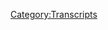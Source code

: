 {{DEFAULTSORT:
    #_TRANSCRIPT_0182:Pay-To-Play Satan Fears
}}{{Transcript
    | title         = [[182: Pay-To-Play Satan Fears]]
    | caption       = [https://knowledgefight.libsyn.com/knowledge-fight-pay-to-play-satan-fears Listen to this episode on Libsyn]
    | episodeNumber = [[182: Pay-To-Play Satan Fears|182]]
    | length        = 01:13:37
}}

{{MessageBox
    | header     = Warning: Bot Generated Content
    | text       = This transcript was automatically generated by transcription software and likely contains many mistakes and misattributions. Please check the audio for definitive quotes, attribution, and context.
    | image      = N3yvass4myg91.webp
    | imagewidth = 50px
    | id         = warning
}}

{{TranscriptBlock
    | name      = Unknown Speaker
    | timestamp = 00:00:00.000
    | text      = Andy in Kansas, you're on the air, thanks for holding.
}}

{{TranscriptBlock
    | name      = Unknown Speaker
    | timestamp = 00:00:04.000
    | text      = Hello Alex, I'm a first time caller, I'm a huge fan, I love your work.
}}

{{TranscriptBlock
    | name      = Unknown Speaker
    | timestamp = 00:00:07.200
    | text      = I love you.
}}

{{TranscriptBlock
    | name      = Unknown Speaker
    | timestamp = 00:00:07.700
    | text      = Hey everybody, welcome back to Knowledge Fight, I'm Dan.
}}

{{TranscriptBlock
    | name      = Unknown Speaker
    | timestamp = 00:00:09.699
    | text      = I'm Jordan!
}}

{{TranscriptBlock
    | name      = Unknown Speaker
    | timestamp = 00:00:10.400
    | text      = We're a couple dudes, like to sit around, drink novelty beverages, and talk a little bit about Alex Jones.
}}

{{TranscriptBlock
    | name      = Unknown Speaker
    | timestamp = 00:00:14.000
    | text      = Indeed we are, Dan. Dan?
}}

{{TranscriptBlock
    | name      = Unknown Speaker
    | timestamp = 00:00:16.600
    | text      = Sir.
}}

{{TranscriptBlock
    | name      = Unknown Speaker
    | timestamp = 00:00:17.300
    | text      = Uh, were we not doing this bit anymore?
}}

{{TranscriptBlock
    | name      = Unknown Speaker
    | timestamp = 00:00:19.600
    | text      = Nope.
}}

{{TranscriptBlock
    | name      = Unknown Speaker
    | timestamp = 00:00:20.100
    | text      = I feel like we quit this bit.
}}

{{TranscriptBlock
    | name      = Unknown Speaker
    | timestamp = 00:00:21.199
    | text      = Nope.
}}

{{TranscriptBlock
    | name      = Unknown Speaker
    | timestamp = 00:00:21.699
    | text      = Uh, how do we explain the podcast now?
}}

{{TranscriptBlock
    | name      = Unknown Speaker
    | timestamp = 00:00:24.000
    | text      = Someone were asking us what a bit that has run its course is.
}}

{{TranscriptBlock
    | name      = Unknown Speaker
    | timestamp = 00:00:27.100
    | text      = I would tell them it would be us rambling around a bunch and then eventually getting to the point that I know a lot about Alex Jones.
}}

{{TranscriptBlock
    | name      = Unknown Speaker
    | timestamp = 00:00:33.100
    | text      = And I know less than you about Alex Jones.
}}

{{TranscriptBlock
    | name      = Unknown Speaker
    | timestamp = 00:00:35.799
    | text      = Correct.
}}

{{TranscriptBlock
    | name      = Unknown Speaker
    | timestamp = 00:00:36.299
    | text      = There we go.
}}

{{TranscriptBlock
    | name      = Unknown Speaker
    | timestamp = 00:00:37.100
    | text      = Um, so Jordan-
}}

{{TranscriptBlock
    | name      = Unknown Speaker
    | timestamp = 00:00:38.600
    | text      = Now we're doing it.
}}

{{TranscriptBlock
    | name      = Unknown Speaker
    | timestamp = 00:00:40.000
    | text      = Here we are in the world, I don't know how to start this episode.
}}

{{TranscriptBlock
    | name      = Unknown Speaker
    | timestamp = 00:00:44.000
    | text      = Oh boy.
}}

{{TranscriptBlock
    | name      = Unknown Speaker
    | timestamp = 00:00:44.700
    | text      = I just feel weird, I ate some McDonald's just a minute ago and it's making me feel very strange.
}}

{{TranscriptBlock
    | name      = Unknown Speaker
    | timestamp = 00:00:49.600
    | text      = That's a terrible idea.
}}

{{TranscriptBlock
    | name      = Unknown Speaker
    | timestamp = 00:00:50.500
    | text      = I was running late getting home from an appointment to do this show and I needed some food because I was in a rush and I didn't have anything to cook in the house.
}}

{{TranscriptBlock
    | name      = Unknown Speaker
    | timestamp = 00:00:58.100
    | text      = I was feeling weak from not eating and then I go get this McDonald's and now I feel worse.
}}

{{TranscriptBlock
    | name      = Unknown Speaker
    | timestamp = 00:01:03.799
    | text      = Yeah, no, that was a terrible idea.
}}

{{TranscriptBlock
    | name      = Unknown Speaker
    | timestamp = 00:01:05.099
    | text      = I feel destroyed and I don't know how to get the ball moving in the right direction.
}}

{{TranscriptBlock
    | name      = Unknown Speaker
    | timestamp = 00:01:09.599
    | text      = I was trying to say moving and rolling at the same time almost said bowling.
}}

{{TranscriptBlock
    | name      = Unknown Speaker
    | timestamp = 00:01:12.599
    | text      = You gotta sweat it out.
}}

{{TranscriptBlock
    | name      = Unknown Speaker
    | timestamp = 00:01:13.799
    | text      = We gotta get you to do some wind sprints.
}}

{{TranscriptBlock
    | name      = Unknown Speaker
    | timestamp = 00:01:16.000
    | text      = You gotta get that salt out of your belly.
}}

{{TranscriptBlock
    | name      = Unknown Speaker
    | timestamp = 00:01:19.200
    | text      = Holy shit.
}}

{{TranscriptBlock
    | name      = Unknown Speaker
    | timestamp = 00:01:19.700
    | text      = That's why I haven't even eaten yet today.
}}

{{TranscriptBlock
    | name      = Unknown Speaker
    | timestamp = 00:01:22.099
    | text      = I'm always-
}}

{{TranscriptBlock
    | name      = Unknown Speaker
    | timestamp = 00:01:22.599
    | text      = That's why.
}}

{{TranscriptBlock
    | name      = Unknown Speaker
    | timestamp = 00:01:23.099
    | text      = I'm hungry for the good show, Dan.
}}

{{TranscriptBlock
    | name      = Unknown Speaker
    | timestamp = 00:01:26.099
    | text      = Indeed.
}}

{{TranscriptBlock
    | name      = Unknown Speaker
    | timestamp = 00:01:26.599
    | text      = Well, I hope I can provide that for you.
}}

{{TranscriptBlock
    | name      = Unknown Speaker
    | timestamp = 00:01:28.200
    | text      = My fingers are crossed that that will be the end result of this.
}}

{{TranscriptBlock
    | name      = Unknown Speaker
    | timestamp = 00:01:31.599
    | text      = Your greasy McDonald's covered fingers are crossed.
}}

{{TranscriptBlock
    | name      = Unknown Speaker
    | timestamp = 00:01:34.900
    | text      = Something I'm less concerned about being great is one of our new donors.
}}

{{TranscriptBlock
    | name      = Unknown Speaker
    | timestamp = 00:01:38.000
    | text      = Wonderful.
}}

{{TranscriptBlock
    | name      = Unknown Speaker
    | timestamp = 00:01:38.500
    | text      = Not a new donor per se, someone who's taken their donation, bumped it up a little bit.
}}

{{TranscriptBlock
    | name      = Unknown Speaker
    | timestamp = 00:01:41.500
    | text      = Oh shit!
}}

{{TranscriptBlock
    | name      = Unknown Speaker
    | timestamp = 00:01:42.200
    | text      = We appreciate it so much.
}}

{{TranscriptBlock
    | name      = Unknown Speaker
    | timestamp = 00:01:43.200
    | text      = So Jason C., thank you so much.
}}

{{TranscriptBlock
    | name      = Unknown Speaker
    | timestamp = 00:01:45.900
    | text      = You are now a technocrat.
}}

{{TranscriptBlock
    | name      = Unknown Speaker
    | timestamp = 00:01:47.900
    | text      = I'm a policy wonk.
}}

{{TranscriptBlock
    | name      = Unknown Speaker
    | timestamp = 00:01:49.000
    | text      = Four stars.
}}

{{TranscriptBlock
    | name      = Unknown Speaker
    | timestamp = 00:01:49.900
    | text      = Go home to your mother and tell her you're brilliant.
}}

{{TranscriptBlock
    | name      = Unknown Speaker
    | timestamp = 00:01:51.799
    | text      = Someone, someone, sodomite sent me a bucket of poop.
}}

{{TranscriptBlock
    | name      = Unknown Speaker
    | timestamp = 00:01:54.500
    | text      = Daddy shark.
}}

{{TranscriptBlock
    | name      = Unknown Speaker
    | timestamp = 00:01:55.099
    | text      = Bomp, bomp, bomp, bomp, bomp.
}}

{{TranscriptBlock
    | name      = Unknown Speaker
    | timestamp = 00:01:56.900
    | text      = Jar Jar Binks has a Caribbean black accent.
}}

{{TranscriptBlock
    | name      = Unknown Speaker
    | timestamp = 00:02:01.200
    | text      = He's a loser little, little titty baby.
}}

{{TranscriptBlock
    | name      = Unknown Speaker
    | timestamp = 00:02:04.400
    | text      = I don't want to hate black people.
}}

{{TranscriptBlock
    | name      = Unknown Speaker
    | timestamp = 00:02:06.000
    | text      = I renounce Jesus Christ.
}}

{{TranscriptBlock
    | name      = Unknown Speaker
    | timestamp = 00:02:07.799
    | text      = Thank you so much, Jason.
}}

{{TranscriptBlock
    | name      = Unknown Speaker
    | timestamp = 00:02:09.000
    | text      = Thank you very much, Jason.
}}

{{TranscriptBlock
    | name      = Unknown Speaker
    | timestamp = 00:02:10.400
    | text      = If you would like to support the show yourself, you can do that by going to our website knowledgefight.com and click the support the show button.
}}

{{TranscriptBlock
    | name      = Unknown Speaker
    | timestamp = 00:02:15.599
    | text      = We appreciate it.
}}

{{TranscriptBlock
    | name      = Unknown Speaker
    | timestamp = 00:02:16.400
    | text      = And it's great.
}}

{{TranscriptBlock
    | name      = Unknown Speaker
    | timestamp = 00:02:17.099
    | text      = We haven't heard a, we haven't heard a technocrat level clip in a long time.
}}

{{TranscriptBlock
    | name      = Unknown Speaker
    | timestamp = 00:02:20.599
    | text      = It's been a lot of wonks.
}}

{{TranscriptBlock
    | name      = Unknown Speaker
    | timestamp = 00:02:21.400
    | text      = It's been a while.
}}

{{TranscriptBlock
    | name      = Unknown Speaker
    | timestamp = 00:02:22.199
    | text      = We've had some, we've had some great wonks, but the technocrat, man, that is hot.
}}

{{TranscriptBlock
    | name      = Unknown Speaker
    | timestamp = 00:02:26.000
    | text      = Nice to have it make a resurgence.
}}

{{TranscriptBlock
    | name      = Unknown Speaker
    | timestamp = 00:02:28.099
    | text      = Yeah.
}}

{{TranscriptBlock
    | name      = Unknown Speaker
    | timestamp = 00:02:28.699
    | text      = Um, so Jordan, on our last episode, we talked about, um, uh, yeah, hard to distill exactly what that was of, uh, you know, uh, almost clear evidence of, um, advance notice on Alex Jones's part.
}}

{{TranscriptBlock
    | name      = Unknown Speaker
    | timestamp = 00:02:45.900
    | text      = Yeah, I know.
}}

{{TranscriptBlock
    | name      = Unknown Speaker
    | timestamp = 00:02:46.599
    | text      = It's pretty funny, right?
}}

{{TranscriptBlock
    | name      = Unknown Speaker
    | timestamp = 00:02:47.599
    | text      = Pretty clear notice or, or, you know, indications that Roger Stone knows a lot more than he's being forthright about.
}}

{{TranscriptBlock
    | name      = Unknown Speaker
    | timestamp = 00:02:54.300
    | text      = It was great timing, especially since immediately after that, we got the single greatest example of a president being like, eh, these guys are great.
}}

{{TranscriptBlock
    | name      = Unknown Speaker
    | timestamp = 00:03:06.300
    | text      = He don't even worry about it.
}}

{{TranscriptBlock
    | name      = Unknown Speaker
    | timestamp = 00:03:07.800
    | text      = Don't even worry about it.
}}

{{TranscriptBlock
    | name      = Unknown Speaker
    | timestamp = 00:03:09.000
    | text      = It's good stuff.
}}

{{TranscriptBlock
    | name      = Unknown Speaker
    | timestamp = 00:03:09.599
    | text      = He had the wrong word on the page.
}}

{{TranscriptBlock
    | name      = Unknown Speaker
    | timestamp = 00:03:11.000
    | text      = It's the wrong word.
}}

{{TranscriptBlock
    | name      = Unknown Speaker
    | timestamp = 00:03:12.199
    | text      = Just didn't method.
}}

{{TranscriptBlock
    | name      = Unknown Speaker
    | timestamp = 00:03:13.199
    | text      = Would be, wouldn't be.
}}

{{TranscriptBlock
    | name      = Unknown Speaker
    | timestamp = 00:03:14.599
    | text      = It's a mistake anybody could make.
}}

{{TranscriptBlock
    | name      = Unknown Speaker
    | timestamp = 00:03:16.099
    | text      = Very easy to make.
}}

{{TranscriptBlock
    | name      = Unknown Speaker
    | timestamp = 00:03:17.199
    | text      = Right.
}}

{{TranscriptBlock
    | name      = Unknown Speaker
    | timestamp = 00:03:17.500
    | text      = Right, right, right.
}}

{{TranscriptBlock
    | name      = Unknown Speaker
    | timestamp = 00:03:18.300
    | text      = Don't be the grammar police coming down on this guy.
}}

{{TranscriptBlock
    | name      = Unknown Speaker
    | timestamp = 00:03:20.400
    | text      = Oh yeah, that's rude.
}}

{{TranscriptBlock
    | name      = Unknown Speaker
    | timestamp = 00:03:21.599
    | text      = That's rude.
}}

{{TranscriptBlock
    | name      = Unknown Speaker
    | timestamp = 00:03:22.599
    | text      = That's, that's classic.
}}

{{TranscriptBlock
    | name      = Unknown Speaker
    | timestamp = 00:03:23.699
    | text      = Oh yeah, absolutely.
}}

{{TranscriptBlock
    | name      = Unknown Speaker
    | timestamp = 00:03:25.599
    | text      = Yeah.
}}

{{TranscriptBlock
    | name      = Unknown Speaker
    | timestamp = 00:03:25.800
    | text      = Yeah.
}}

{{TranscriptBlock
    | name      = Unknown Speaker
    | timestamp = 00:03:26.300
    | text      = I don't know.
}}

{{TranscriptBlock
    | name      = Unknown Speaker
    | timestamp = 00:03:27.000
    | text      = No, no, no, no.
}}

{{TranscriptBlock
    | name      = Unknown Speaker
    | timestamp = 00:03:27.900
    | text      = He's, he's probably committed a bunch of crimes.
}}

{{TranscriptBlock
    | name      = Unknown Speaker
    | timestamp = 00:03:30.300
    | text      = The world is not fun.
}}

{{TranscriptBlock
    | name      = Unknown Speaker
    | timestamp = 00:03:31.400
    | text      = Yeah.
}}

{{TranscriptBlock
    | name      = Unknown Speaker
    | timestamp = 00:03:32.400
    | text      = Um, and so today I thought what we would do is take a little diversion down to one of our favorite side paths.
}}

{{TranscriptBlock
    | name      = Unknown Speaker
    | timestamp = 00:03:39.500
    | text      = And unfortunately it's not Project Camelot because Carrie, Swery Carrie Cassidy was just recently in London, I believe, or in England.
}}

{{TranscriptBlock
    | name      = Unknown Speaker
    | timestamp = 00:03:49.400
    | text      = Indicted for meeting, what, Tommy Robinson or something?
}}

{{TranscriptBlock
    | name      = Unknown Speaker
    | timestamp = 00:03:53.099
    | text      = That would be fucked up.
}}

{{TranscriptBlock
    | name      = Unknown Speaker
    | timestamp = 00:03:53.900
    | text      = That would be fucked up.
}}

{{TranscriptBlock
    | name      = Unknown Speaker
    | timestamp = 00:03:54.900
    | text      = Um, no, she, she was doing her Awake and Aware conference, which, no one needs to know this, but if you knew it, you'd know that that was just a conference of weirdos that may or may not be lying about being in the secret space program.
}}

{{TranscriptBlock
    | name      = Unknown Speaker
    | timestamp = 00:04:07.099
    | text      = Or even awake.
}}

{{TranscriptBlock
    | name      = Unknown Speaker
    | timestamp = 00:04:08.300
    | text      = Here's the fun part.
}}

{{TranscriptBlock
    | name      = Unknown Speaker
    | timestamp = 00:04:10.500
    | text      = On our last episode with Project Camelot, we talked about how Eddie Page was clearly a racist alien.
}}

{{TranscriptBlock
    | name      = Unknown Speaker
    | timestamp = 00:04:17.300
    | text      = Oh yeah, absolutely.
}}

{{TranscriptBlock
    | name      = Unknown Speaker
    | timestamp = 00:04:19.100
    | text      = And guess what?
}}

{{TranscriptBlock
    | name      = Unknown Speaker
    | timestamp = 00:04:21.300
    | text      = He showed up at the Awake and Aware conference.
}}

{{TranscriptBlock
    | name      = Unknown Speaker
    | timestamp = 00:04:23.199
    | text      = What?
}}

{{TranscriptBlock
    | name      = Unknown Speaker
    | timestamp = 00:04:23.800
    | text      = She confronted him about his racism on air and he's like, yeah, but you know what, you know, what, uh, reality is sometimes racist.
}}

{{TranscriptBlock
    | name      = Unknown Speaker
    | timestamp = 00:04:29.300
    | text      = Sometimes reality is racist.
}}

{{TranscriptBlock
    | name      = Unknown Speaker
    | timestamp = 00:04:30.500
    | text      = And then a week later she has him on her conference.
}}

{{TranscriptBlock
    | name      = Unknown Speaker
    | timestamp = 00:04:33.000
    | text      = Perfect.
}}

{{TranscriptBlock
    | name      = Unknown Speaker
    | timestamp = 00:04:33.800
    | text      = Perfect.
}}

{{TranscriptBlock
    | name      = Unknown Speaker
    | timestamp = 00:04:34.500
    | text      = Nothing matters.
}}

{{TranscriptBlock
    | name      = Unknown Speaker
    | timestamp = 00:04:35.300
    | text      = Nothing means anything.
}}

{{TranscriptBlock
    | name      = Unknown Speaker
    | timestamp = 00:04:36.399
    | text      = So I listened to a bit of that and I was like, ah, damn it, Eddie Page, this is so boring.
}}

{{TranscriptBlock
    | name      = Unknown Speaker
    | timestamp = 00:04:39.899
    | text      = So I just decided, nah, we're not going to do that.
}}

{{TranscriptBlock
    | name      = Unknown Speaker
    | timestamp = 00:04:41.699
    | text      = But thankfully I found something very interesting in the world of Jim Bakker, uh, that deserves going over.
}}

{{TranscriptBlock
    | name      = Unknown Speaker
    | timestamp = 00:04:48.000
    | text      = So today we're taking a little trip down to Pleasant Valley or whatever the fuck he calls his, uh, his commune down in the Ozarks.
}}

{{TranscriptBlock
    | name      = Unknown Speaker
    | timestamp = 00:04:56.199
    | text      = Uh, and we, we start the show with something very big.
}}

{{TranscriptBlock
    | name      = Unknown Speaker
    | timestamp = 00:04:59.899
    | text      = Welcome to the Jim Bakker show coming to you from the village of Morningside snuggled in the beautiful Ozark mountains.
}}

{{TranscriptBlock
    | name      = Unknown Speaker
    | timestamp = 00:05:07.899
    | text      = Today, Jim's very special guest is the founder and president of Intag Miniatures and host of the television broadcast End of the Age, Dr. Ervin Baxter.
}}

{{TranscriptBlock
    | name      = Unknown Speaker
    | timestamp = 00:05:17.899
    | text      = I'm your cohost, Ricky Bakker, and now you're the host of the Jim Bakker show and my parents, Jim and Laurie Bakker.
}}

{{TranscriptBlock
    | name      = Unknown Speaker
    | timestamp = 00:05:26.399
    | text      = That's how old so is he?
}}

{{TranscriptBlock
    | name      = Unknown Speaker
    | timestamp = 00:05:27.899
    | text      = Thank you, Ricky Bakker.
}}

{{TranscriptBlock
    | name      = Unknown Speaker
    | timestamp = 00:05:28.899
    | text      = What? They all take shifts? What is this shit?
}}

{{TranscriptBlock
    | name      = Unknown Speaker
    | timestamp = 00:05:32.899
    | text      = They're all there.
}}

{{TranscriptBlock
    | name      = Unknown Speaker
    | timestamp = 00:05:34.899
    | text      = Why are you coming down on Tammy Sue Bakker not being there? This is the brother's turn.
}}

{{TranscriptBlock
    | name      = Unknown Speaker
    | timestamp = 00:05:38.899
    | text      = What are you talking about?
}}

{{TranscriptBlock
    | name      = Unknown Speaker
    | timestamp = 00:05:40.899
    | text      = No, that blew my mind.
}}

{{TranscriptBlock
    | name      = Unknown Speaker
    | timestamp = 00:05:41.899
    | text      = How old are these people?
}}

{{TranscriptBlock
    | name      = Unknown Speaker
    | timestamp = 00:05:42.899
    | text      = Uh, they're adults.
}}

{{TranscriptBlock
    | name      = Unknown Speaker
    | timestamp = 00:05:43.899
    | text      = They're adults.
}}

{{TranscriptBlock
    | name      = Unknown Speaker
    | timestamp = 00:05:44.899
    | text      = Hard to say with these, uh, evangelical Christians.
}}

{{TranscriptBlock
    | name      = Unknown Speaker
    | timestamp = 00:05:46.899
    | text      = Yeah, that's a good point.
}}

{{TranscriptBlock
    | name      = Unknown Speaker
    | timestamp = 00:05:47.899
    | text      = Cause I could put Jim Bakker at 60 as well as I could put him at 85.
}}

{{TranscriptBlock
    | name      = Unknown Speaker
    | timestamp = 00:05:50.899
    | text      = He could be, uh, 104.
}}

{{TranscriptBlock
    | name      = Unknown Speaker
    | timestamp = 00:05:52.899
    | text      = There's a, there's a lot of wiggle room there.
}}

{{TranscriptBlock
    | name      = Unknown Speaker
    | timestamp = 00:05:54.399
    | text      = Yeah, absolutely.
}}

{{TranscriptBlock
    | name      = Unknown Speaker
    | timestamp = 00:05:55.399
    | text      = Um, so the, uh, the fun, the fun thing there.
}}

{{TranscriptBlock
    | name      = Unknown Speaker
    | timestamp = 00:05:57.899
    | text      = I'm gonna go with, I thought Tammy Sue did a better job.
}}

{{TranscriptBlock
    | name      = Unknown Speaker
    | timestamp = 00:05:59.899
    | text      = I don't want to start any kind of sibling rivalry or anything like that.
}}

{{TranscriptBlock
    | name      = Unknown Speaker
    | timestamp = 00:06:02.899
    | text      = She had a little more...
}}

{{TranscriptBlock
    | name      = Unknown Speaker
    | timestamp = 00:06:03.899
    | text      = Tammy Sue crushed it.
}}

{{TranscriptBlock
    | name      = Unknown Speaker
    | timestamp = 00:06:04.899
    | text      = She had a little more charisma, I would say.
}}

{{TranscriptBlock
    | name      = Unknown Speaker
    | timestamp = 00:06:05.899
    | text      = She had some, she had some verve.
}}

{{TranscriptBlock
    | name      = Unknown Speaker
    | timestamp = 00:06:06.899
    | text      = She had some, uh, she had some fire behind her.
}}

{{TranscriptBlock
    | name      = Unknown Speaker
    | timestamp = 00:06:09.899
    | text      = Joie Devine.
}}

{{TranscriptBlock
    | name      = Unknown Speaker
    | timestamp = 00:06:10.899
    | text      = Yeah.
}}

{{TranscriptBlock
    | name      = Unknown Speaker
    | timestamp = 00:06:11.899
    | text      = Um, I just like how, uh, Jim Bakker's response is, thank you, Ricky Bakker.
}}

{{TranscriptBlock
    | name      = Unknown Speaker
    | timestamp = 00:06:16.899
    | text      = Like he says his kid's full name.
}}

{{TranscriptBlock
    | name      = Unknown Speaker
    | timestamp = 00:06:17.899
    | text      = Yeah, yeah, absolutely.
}}

{{TranscriptBlock
    | name      = Unknown Speaker
    | timestamp = 00:06:18.899
    | text      = That's fucked up.
}}

{{TranscriptBlock
    | name      = Unknown Speaker
    | timestamp = 00:06:19.899
    | text      = Well, they don't really have a relationship.
}}

{{TranscriptBlock
    | name      = Unknown Speaker
    | timestamp = 00:06:21.899
    | text      = Very unfamiliar.
}}

{{TranscriptBlock
    | name      = Unknown Speaker
    | timestamp = 00:06:22.899
    | text      = How could you have a relationship with Jim Bakker?
}}

{{TranscriptBlock
    | name      = Unknown Speaker
    | timestamp = 00:06:24.899
    | text      = It would be tough. It would be tough.
}}

{{TranscriptBlock
    | name      = Unknown Speaker
    | timestamp = 00:06:26.899
    | text      = It has to be so transactional.
}}

{{TranscriptBlock
    | name      = Unknown Speaker
    | timestamp = 00:06:28.899
    | text      = Like everything that they do for Jim has to be like a...
}}

{{TranscriptBlock
    | name      = Unknown Speaker
    | timestamp = 00:06:32.899
    | text      = Dad, play catch with me.
}}

{{TranscriptBlock
    | name      = Unknown Speaker
    | timestamp = 00:06:34.899
    | text      = How is this gonna help me sell buckets?
}}

{{TranscriptBlock
    | name      = Unknown Speaker
    | timestamp = 00:06:35.899
    | text      = Right, right, right, right.
}}

{{TranscriptBlock
    | name      = Unknown Speaker
    | timestamp = 00:06:36.899
    | text      = It's gonna cost you one year's worth of food to get one game's worth of catch.
}}

{{TranscriptBlock
    | name      = Unknown Speaker
    | timestamp = 00:06:40.899
    | text      = Very, very wild stuff.
}}

{{TranscriptBlock
    | name      = Unknown Speaker
    | timestamp = 00:06:42.899
    | text      = So, what do you know about Irvin Baxter?
}}

{{TranscriptBlock
    | name      = Unknown Speaker
    | timestamp = 00:06:44.899
    | text      = I know that if you are an actual doctor, you should not be anywhere near this show.
}}

{{TranscriptBlock
    | name      = Unknown Speaker
    | timestamp = 00:06:50.899
    | text      = I got some thoughts about him being a doctor.
}}

{{TranscriptBlock
    | name      = Unknown Speaker
    | timestamp = 00:06:52.899
    | text      = Yes.
}}

{{TranscriptBlock
    | name      = Unknown Speaker
    | timestamp = 00:06:53.899
    | text      = And they are all, no.
}}

{{TranscriptBlock
    | name      = Unknown Speaker
    | timestamp = 00:06:55.899
    | text      = Well, I mean, I don't know how much I want to give away just right off the top,
}}

{{TranscriptBlock
    | name      = Unknown Speaker
    | timestamp = 00:06:59.899
    | text      = but I will say that Irvin Baxter has no formal education.
}}

{{TranscriptBlock
    | name      = Unknown Speaker
    | timestamp = 00:07:06.899
    | text      = That usually hurts your chances of being a real doctor.
}}

{{TranscriptBlock
    | name      = Unknown Speaker
    | timestamp = 00:07:10.899
    | text      = From an article about him in the Dallas Observer.
}}

{{TranscriptBlock
    | name      = Unknown Speaker
    | timestamp = 00:07:13.899
    | text      = He's largely self-taught.
}}

{{TranscriptBlock
    | name      = Unknown Speaker
    | timestamp = 00:07:14.899
    | text      = He finished high school but never attended college or seminary.
}}

{{TranscriptBlock
    | name      = Unknown Speaker
    | timestamp = 00:07:17.899
    | text      = But since age 20 or so, he's been developing and preaching his particular version of the End Times,
}}

{{TranscriptBlock
    | name      = Unknown Speaker
    | timestamp = 00:07:22.899
    | text      = in which this massive war will kill a third of humanity,
}}

{{TranscriptBlock
    | name      = Unknown Speaker
    | timestamp = 00:07:25.899
    | text      = and Jesus Christ will return to whisk his followers heavenward after vanquishing the Antichrist.
}}

{{TranscriptBlock
    | name      = Unknown Speaker
    | timestamp = 00:07:30.899
    | text      = So, did he get a Ph.D. in that?
}}

{{TranscriptBlock
    | name      = Unknown Speaker
    | timestamp = 00:07:33.899
    | text      = I think he's read a few books.
}}

{{TranscriptBlock
    | name      = Unknown Speaker
    | timestamp = 00:07:35.899
    | text      = Is he like a doctor of theology?
}}

{{TranscriptBlock
    | name      = Unknown Speaker
    | timestamp = 00:07:38.899
    | text      = There are plenty of different ways to go down to get the doctor title.
}}

{{TranscriptBlock
    | name      = Unknown Speaker
    | timestamp = 00:07:41.899
    | text      = You could do the doctor group path.
}}

{{TranscriptBlock
    | name      = Unknown Speaker
    | timestamp = 00:07:42.899
    | text      = You could do the doctor group.
}}

{{TranscriptBlock
    | name      = Unknown Speaker
    | timestamp = 00:07:43.899
    | text      = He should just mail Sri Lanka his plans for the End Times and then they'd send him a diploma.
}}

{{TranscriptBlock
    | name      = Unknown Speaker
    | timestamp = 00:07:49.899
    | text      = But you know, being a doctor of theology, you have to go to school for years for that.
}}

{{TranscriptBlock
    | name      = Unknown Speaker
    | timestamp = 00:07:54.899
    | text      = No, I know. That's what I'm saying.
}}

{{TranscriptBlock
    | name      = Unknown Speaker
    | timestamp = 00:07:55.899
    | text      = Granted, you could just get it from a diploma mill.
}}

{{TranscriptBlock
    | name      = Unknown Speaker
    | timestamp = 00:07:58.899
    | text      = I didn't do enough.
}}

{{TranscriptBlock
    | name      = Unknown Speaker
    | timestamp = 00:08:00.899
    | text      = Let's face it.
}}

{{TranscriptBlock
    | name      = Unknown Speaker
    | timestamp = 00:08:01.899
    | text      = If you believe in this shit, every mill is a diploma mill.
}}

{{TranscriptBlock
    | name      = Unknown Speaker
    | timestamp = 00:08:05.899
    | text      = I didn't do enough.
}}

{{TranscriptBlock
    | name      = Unknown Speaker
    | timestamp = 00:08:06.899
    | text      = I didn't do a background check on this guy or anything, but I will say that this article...
}}

{{TranscriptBlock
    | name      = Unknown Speaker
    | timestamp = 00:08:10.899
    | text      = I bet there's some domestic abuse in there.
}}

{{TranscriptBlock
    | name      = Unknown Speaker
    | timestamp = 00:08:12.899
    | text      = Hey man, don't say such things.
}}

{{TranscriptBlock
    | name      = Unknown Speaker
    | timestamp = 00:08:14.899
    | text      = You're just guessing.
}}

{{TranscriptBlock
    | name      = Unknown Speaker
    | timestamp = 00:08:15.899
    | text      = I'm just saying that these guys have a pattern of behavior.
}}

{{TranscriptBlock
    | name      = Unknown Speaker
    | timestamp = 00:08:18.899
    | text      = That's all I'm saying.
}}

{{TranscriptBlock
    | name      = Unknown Speaker
    | timestamp = 00:08:19.899
    | text      = He's got a pattern of behavior, but I'm not sure that's what it is.
}}

{{TranscriptBlock
    | name      = Unknown Speaker
    | timestamp = 00:08:22.899
    | text      = He definitely fits a very important pattern.
}}

{{TranscriptBlock
    | name      = Unknown Speaker
    | timestamp = 00:08:26.899
    | text      = Spoiler alert, he's a con man.
}}

{{TranscriptBlock
    | name      = Unknown Speaker
    | timestamp = 00:08:27.899
    | text      = But also, there's other things that are like, oh man.
}}

{{TranscriptBlock
    | name      = Unknown Speaker
    | timestamp = 00:08:31.899
    | text      = Spoiler alert, it's Eddie Page in a mask.
}}

{{TranscriptBlock
    | name      = Unknown Speaker
    | timestamp = 00:08:33.899
    | text      = It might as well be.
}}

{{TranscriptBlock
    | name      = Unknown Speaker
    | timestamp = 00:08:34.899
    | text      = No, I don't know if this guy's racist.
}}

{{TranscriptBlock
    | name      = Unknown Speaker
    | timestamp = 00:08:35.899
    | text      = At least he controls it while he's on Chip Baker's show.
}}

{{TranscriptBlock
    | name      = Unknown Speaker
    | timestamp = 00:08:37.899
    | text      = He's there.
}}

{{TranscriptBlock
    | name      = Unknown Speaker
    | timestamp = 00:08:38.899
    | text      = He's there.
}}

{{TranscriptBlock
    | name      = Unknown Speaker
    | timestamp = 00:08:39.899
    | text      = So like I said, he is an End Times guy.
}}

{{TranscriptBlock
    | name      = Unknown Speaker
    | timestamp = 00:08:42.899
    | text      = So let's just jump in.
}}

{{TranscriptBlock
    | name      = Unknown Speaker
    | timestamp = 00:08:44.899
    | text      = The two of them should hit it off famously.
}}

{{TranscriptBlock
    | name      = Unknown Speaker
    | timestamp = 00:08:46.899
    | text      = We are in the End Times.
}}

{{TranscriptBlock
    | name      = Unknown Speaker
    | timestamp = 00:08:48.899
    | text      = Yes.
}}

{{TranscriptBlock
    | name      = Unknown Speaker
    | timestamp = 00:08:49.899
    | text      = Is that right, Dr. Baxter?
}}

{{TranscriptBlock
    | name      = Unknown Speaker
    | timestamp = 00:08:51.899
    | text      = Not a doctor.
}}

{{TranscriptBlock
    | name      = Unknown Speaker
    | timestamp = 00:08:53.899
    | text      = We don't just say we're maybe the End Time or the End Time is coming.
}}

{{TranscriptBlock
    | name      = Unknown Speaker
    | timestamp = 00:08:58.899
    | text      = The End Time has arrived.
}}

{{TranscriptBlock
    | name      = Unknown Speaker
    | timestamp = 00:09:00.899
    | text      = We are in the middle of it right now.
}}

{{TranscriptBlock
    | name      = Unknown Speaker
    | timestamp = 00:09:02.899
    | text      = Let's thank God.
}}

{{TranscriptBlock
    | name      = Unknown Speaker
    | timestamp = 00:09:03.899
    | text      = Wait, that's just what Jim said.
}}

{{TranscriptBlock
    | name      = Unknown Speaker
    | timestamp = 00:09:05.899
    | text      = You have to go to the End Times to get to the Rapture and get to all the great stuff that's coming.
}}

{{TranscriptBlock
    | name      = Unknown Speaker
    | timestamp = 00:09:09.899
    | text      = It's excitable.
}}

{{TranscriptBlock
    | name      = Unknown Speaker
    | timestamp = 00:09:10.899
    | text      = And we're there.
}}

{{TranscriptBlock
    | name      = Unknown Speaker
    | timestamp = 00:09:11.899
    | text      = Right.
}}

{{TranscriptBlock
    | name      = Unknown Speaker
    | timestamp = 00:09:12.899
    | text      = We are there.
}}

{{TranscriptBlock
    | name      = Unknown Speaker
    | timestamp = 00:09:13.899
    | text      = Wow.
}}

{{TranscriptBlock
    | name      = Unknown Speaker
    | timestamp = 00:09:14.899
    | text      = You know what you know that you know and you know and you don't get changed very often, right?
}}

{{TranscriptBlock
    | name      = Unknown Speaker
    | timestamp = 00:09:19.899
    | text      = Is that how he became a doctor?
}}

{{TranscriptBlock
    | name      = Unknown Speaker
    | timestamp = 00:09:21.899
    | text      = We find out, well, that's a little different slant.
}}

{{TranscriptBlock
    | name      = Unknown Speaker
    | timestamp = 00:09:23.899
    | text      = But when you know from the Word.
}}

{{TranscriptBlock
    | name      = Unknown Speaker
    | timestamp = 00:09:25.899
    | text      = You know, when you base what you're teaching on the Bible, you know it's right.
}}

{{TranscriptBlock
    | name      = Unknown Speaker
    | timestamp = 00:09:30.899
    | text      = Fair, fair.
}}

{{TranscriptBlock
    | name      = Unknown Speaker
    | timestamp = 00:09:34.899
    | text      = I'm going to pause you right there.
}}

{{TranscriptBlock
    | name      = Unknown Speaker
    | timestamp = 00:09:37.899
    | text      = To use your now famous catch phrase, I reject your premise, sir.
}}

{{TranscriptBlock
    | name      = Unknown Speaker
    | timestamp = 00:09:43.899
    | text      = Well, I mean, the first thing we could take away beyond your rejection of premise is these are both two post-Trib rapture guys.
}}

{{TranscriptBlock
    | name      = Unknown Speaker
    | timestamp = 00:09:49.899
    | text      = Yeah.
}}

{{TranscriptBlock
    | name      = Unknown Speaker
    | timestamp = 00:09:50.899
    | text      = Very clearly from what they're saying.
}}

{{TranscriptBlock
    | name      = Unknown Speaker
    | timestamp = 00:09:51.899
    | text      = Oh, yeah.
}}

{{TranscriptBlock
    | name      = Unknown Speaker
    | timestamp = 00:09:52.899
    | text      = If they weren't, then they would have to then admit that they should have been raptured and weren't and are now...
}}

{{TranscriptBlock
    | name      = Unknown Speaker
    | timestamp = 00:09:59.899
    | text      = Oh, that would be a possibility.
}}

{{TranscriptBlock
    | name      = Unknown Speaker
    | timestamp = 00:10:00.899
    | text      = Or there is mid-Trib rapture and we just haven't gotten to the halfway point yet.
}}

{{TranscriptBlock
    | name      = Unknown Speaker
    | timestamp = 00:10:03.899
    | text      = Sure.
}}

{{TranscriptBlock
    | name      = Unknown Speaker
    | timestamp = 00:10:04.899
    | text      = So there's some people who believe that.
}}

{{TranscriptBlock
    | name      = Unknown Speaker
    | timestamp = 00:10:05.899
    | text      = Sure.
}}

{{TranscriptBlock
    | name      = Unknown Speaker
    | timestamp = 00:10:06.899
    | text      = There's mid-Trib.
}}

{{TranscriptBlock
    | name      = Unknown Speaker
    | timestamp = 00:10:07.899
    | text      = Also here, again, this is from that article in the Dallas Observer. This is me editorializing before I get to the quote.
}}

{{TranscriptBlock
    | name      = Unknown Speaker
    | timestamp = 00:10:14.899
    | text      = Okay.
}}

{{TranscriptBlock
    | name      = Unknown Speaker
    | timestamp = 00:10:15.899
    | text      = Seems like this guy's a little nutty.
}}

{{TranscriptBlock
    | name      = Unknown Speaker
    | timestamp = 00:10:17.899
    | text      = Okay.
}}

{{TranscriptBlock
    | name      = Unknown Speaker
    | timestamp = 00:10:18.899
    | text      = Quote, when he was 19, he said he heard a sermon that left him with such a hunger for knowledge that he read the Book of Revelation 19 times in 30 days.
}}

{{TranscriptBlock
    | name      = Unknown Speaker
    | timestamp = 00:10:26.899
    | text      = He quit his job as an internal auditor to become an evangelist.
}}

{{TranscriptBlock
    | name      = Unknown Speaker
    | timestamp = 00:10:31.899
    | text      = He studied and prayed all day and preached at night, delivering a sermon almost daily for eight years.
}}

{{TranscriptBlock
    | name      = Unknown Speaker
    | timestamp = 00:10:36.899
    | text      = Then he was able to identify three modern nations represented by biblical beasts in the Book of Daniel.
}}

{{TranscriptBlock
    | name      = Unknown Speaker
    | timestamp = 00:10:41.899
    | text      = England was the lion, the United States the eagle, and Russia the bear.
}}

{{TranscriptBlock
    | name      = Unknown Speaker
    | timestamp = 00:10:45.899
    | text      = But the fourth eluded him for a time.
}}

{{TranscriptBlock
    | name      = Unknown Speaker
    | timestamp = 00:10:47.899
    | text      = Quote, I woke up one Monday morning and God said, go buy a newspaper.
}}

{{TranscriptBlock
    | name      = Unknown Speaker
    | timestamp = 00:10:51.899
    | text      = Mr. Baxter said, hold on, hold on.
}}

{{TranscriptBlock
    | name      = Unknown Speaker
    | timestamp = 00:10:55.899
    | text      = His evangelical travels found him in a small town in Louisiana and a paper wasn't easy to find.
}}

{{TranscriptBlock
    | name      = Unknown Speaker
    | timestamp = 00:11:00.899
    | text      = But when he read the headline...
}}

{{TranscriptBlock
    | name      = Unknown Speaker
    | timestamp = 00:11:01.899
    | text      = Sure.
}}

{{TranscriptBlock
    | name      = Unknown Speaker
    | timestamp = 00:11:02.899
    | text      = But when he read the headline, he knew he had solved the mystery.
}}

{{TranscriptBlock
    | name      = Unknown Speaker
    | timestamp = 00:11:05.899
    | text      = Quote, on the front page, it said Germany sells leopard tanks to the Netherlands.
}}

{{TranscriptBlock
    | name      = Unknown Speaker
    | timestamp = 00:11:09.899
    | text      = Germany was the leopard.
}}

{{TranscriptBlock
    | name      = Unknown Speaker
    | timestamp = 00:11:13.899
    | text      = Where is he getting this from?
}}

{{TranscriptBlock
    | name      = Unknown Speaker
    | timestamp = 00:11:17.899
    | text      = He's just making it up.
}}

{{TranscriptBlock
    | name      = Unknown Speaker
    | timestamp = 00:11:18.899
    | text      = I mean, just like, I don't recall the Bible.
}}

{{TranscriptBlock
    | name      = Unknown Speaker
    | timestamp = 00:11:20.899
    | text      = I don't recall the Book of Daniel specifically pointing out...
}}

{{TranscriptBlock
    | name      = Unknown Speaker
    | timestamp = 00:11:23.899
    | text      = There's four beasts.
}}

{{TranscriptBlock
    | name      = Unknown Speaker
    | timestamp = 00:11:24.899
    | text      = Lions, bears...
}}

{{TranscriptBlock
    | name      = Unknown Speaker
    | timestamp = 00:11:26.899
    | text      = Oh my.
}}

{{TranscriptBlock
    | name      = Unknown Speaker
    | timestamp = 00:11:27.899
    | text      = Eagles and then...
}}

{{TranscriptBlock
    | name      = Unknown Speaker
    | timestamp = 00:11:28.899
    | text      = Leopards?
}}

{{TranscriptBlock
    | name      = Unknown Speaker
    | timestamp = 00:11:29.899
    | text      = It's a real odd one, especially since I'm gonna go by just the geography I know and how biology works.
}}

{{TranscriptBlock
    | name      = Unknown Speaker
    | timestamp = 00:11:39.899
    | text      = In the Book of Daniel, they would not have had any idea what a leopard was.
}}

{{TranscriptBlock
    | name      = Unknown Speaker
    | timestamp = 00:11:44.899
    | text      = Probably not.
}}

{{TranscriptBlock
    | name      = Unknown Speaker
    | timestamp = 00:11:45.899
    | text      = But also interesting that Germany is not widely associated with leopards.
}}

{{TranscriptBlock
    | name      = Unknown Speaker
    | timestamp = 00:11:51.899
    | text      = It is just one non sequitur that he saw in a newspaper headline.
}}

{{TranscriptBlock
    | name      = Unknown Speaker
    | timestamp = 00:11:55.899
    | text      = So if this is the case, then the writer of the Book of Daniel would have had to know that one day...
}}

{{TranscriptBlock
    | name      = Unknown Speaker
    | timestamp = 00:12:01.899
    | text      = I almost called him Eddie Page.
}}

{{TranscriptBlock
    | name      = Unknown Speaker
    | timestamp = 00:12:04.899
    | text      = One day, Ervin Baxter would be proselytizing in a small town in Louisiana
}}

{{TranscriptBlock
    | name      = Unknown Speaker
    | timestamp = 00:12:08.899
    | text      = and see a headline that involves Germany and leopards
}}

{{TranscriptBlock
    | name      = Unknown Speaker
    | timestamp = 00:12:12.899
    | text      = and prophesied that and put it into the canonical Bible.
}}

{{TranscriptBlock
    | name      = Unknown Speaker
    | timestamp = 00:12:15.899
    | text      = Dan.
}}

{{TranscriptBlock
    | name      = Unknown Speaker
    | timestamp = 00:12:16.899
    | text      = Dan.
}}

{{TranscriptBlock
    | name      = Unknown Speaker
    | timestamp = 00:12:17.899
    | text      = It's possible.
}}

{{TranscriptBlock
    | name      = Unknown Speaker
    | timestamp = 00:12:18.899
    | text      = Did you not hear what Jim just said?
}}

{{TranscriptBlock
    | name      = Unknown Speaker
    | timestamp = 00:12:20.899
    | text      = When you know, you know that you know that you know.
}}

{{TranscriptBlock
    | name      = Unknown Speaker
    | timestamp = 00:12:24.899
    | text      = When you're basing your teachings on the Bible, which clearly he is...
}}

{{TranscriptBlock
    | name      = Unknown Speaker
    | timestamp = 00:12:30.899
    | text      = And that is correct now.
}}

{{TranscriptBlock
    | name      = Unknown Speaker
    | timestamp = 00:12:33.899
    | text      = Daniel prophesied about leopard tanks.
}}

{{TranscriptBlock
    | name      = Unknown Speaker
    | timestamp = 00:12:37.899
    | text      = Sure.
}}

{{TranscriptBlock
    | name      = Unknown Speaker
    | timestamp = 00:12:38.899
    | text      = Must have.
}}

{{TranscriptBlock
    | name      = Unknown Speaker
    | timestamp = 00:12:39.899
    | text      = That makes sense.
}}

{{TranscriptBlock
    | name      = Unknown Speaker
    | timestamp = 00:12:40.899
    | text      = You must have.
}}

{{TranscriptBlock
    | name      = Unknown Speaker
    | timestamp = 00:12:41.899
    | text      = But when he's saying you know, you know, you know, and you know.
}}

{{TranscriptBlock
    | name      = Unknown Speaker
    | timestamp = 00:12:43.899
    | text      = You know, you know, and you know.
}}

{{TranscriptBlock
    | name      = Unknown Speaker
    | timestamp = 00:12:44.899
    | text      = What Jim is saying there is you don't change your predictions much.
}}

{{TranscriptBlock
    | name      = Unknown Speaker
    | timestamp = 00:12:48.899
    | text      = And it's fun because Ervin Baxter fancies himself a bit of a prophet in many ways.
}}

{{TranscriptBlock
    | name      = Unknown Speaker
    | timestamp = 00:12:54.899
    | text      = No, that I don't think so.
}}

{{TranscriptBlock
    | name      = Unknown Speaker
    | timestamp = 00:12:56.899
    | text      = I don't think he's specifically using that to describe Ervin Baxter.
}}

{{TranscriptBlock
    | name      = Unknown Speaker
    | timestamp = 00:12:59.899
    | text      = Yes, he is.
}}

{{TranscriptBlock
    | name      = Unknown Speaker
    | timestamp = 00:13:00.899
    | text      = That is...
}}

{{TranscriptBlock
    | name      = Unknown Speaker
    | timestamp = 00:13:01.899
    | text      = No, that is an evangelical like bulwark.
}}

{{TranscriptBlock
    | name      = Unknown Speaker
    | timestamp = 00:13:04.899
    | text      = No, I understand that.
}}

{{TranscriptBlock
    | name      = Unknown Speaker
    | timestamp = 00:13:05.899
    | text      = Everybody that believes this bullshit always comes down to
}}

{{TranscriptBlock
    | name      = Unknown Speaker
    | timestamp = 00:13:09.899
    | text      = if you start to confront them with like reality.
}}

{{TranscriptBlock
    | name      = Unknown Speaker
    | timestamp = 00:13:11.899
    | text      = I've had my mom and my dad both say, you know,
}}

{{TranscriptBlock
    | name      = Unknown Speaker
    | timestamp = 00:13:13.899
    | text      = the Lord says, you know, when you know when you know.
}}

{{TranscriptBlock
    | name      = Unknown Speaker
    | timestamp = 00:13:17.899
    | text      = I understand that.
}}

{{TranscriptBlock
    | name      = Unknown Speaker
    | timestamp = 00:13:18.899
    | text      = You know.
}}

{{TranscriptBlock
    | name      = Unknown Speaker
    | timestamp = 00:13:19.899
    | text      = But he's also talking about Baxter's predictions.
}}

{{TranscriptBlock
    | name      = Unknown Speaker
    | timestamp = 00:13:21.899
    | text      = Right.
}}

{{TranscriptBlock
    | name      = Unknown Speaker
    | timestamp = 00:13:22.899
    | text      = In that context.
}}

{{TranscriptBlock
    | name      = Unknown Speaker
    | timestamp = 00:13:23.899
    | text      = So he's using that and also bridging it over to his predictions.
}}

{{TranscriptBlock
    | name      = Unknown Speaker
    | timestamp = 00:13:25.899
    | text      = Yes.
}}

{{TranscriptBlock
    | name      = Unknown Speaker
    | timestamp = 00:13:26.899
    | text      = Yeah.
}}

{{TranscriptBlock
    | name      = Unknown Speaker
    | timestamp = 00:13:27.899
    | text      = I'm just saying that it's not specific and it's not like he invented it to use now.
}}

{{TranscriptBlock
    | name      = Unknown Speaker
    | timestamp = 00:13:31.899
    | text      = No.
}}

{{TranscriptBlock
    | name      = Unknown Speaker
    | timestamp = 00:13:32.899
    | text      = But I want to talk about Baxter's predictions.
}}

{{TranscriptBlock
    | name      = Unknown Speaker
    | timestamp = 00:13:33.899
    | text      = Okay.
}}

{{TranscriptBlock
    | name      = Unknown Speaker
    | timestamp = 00:13:34.899
    | text      = So let's hear some good ones.
}}

{{TranscriptBlock
    | name      = Unknown Speaker
    | timestamp = 00:13:35.899
    | text      = This is from an article in the Religion News blog.
}}

{{TranscriptBlock
    | name      = Unknown Speaker
    | timestamp = 00:13:38.899
    | text      = Quote, leopards everywhere.
}}

{{TranscriptBlock
    | name      = Unknown Speaker
    | timestamp = 00:13:41.899
    | text      = Ervin Baxter took a deep breath and surveyed the more than 2,500 faithful.
}}

{{TranscriptBlock
    | name      = Unknown Speaker
    | timestamp = 00:13:45.899
    | text      = Then, citing biblical text and current events, he voiced a dire prediction.
}}

{{TranscriptBlock
    | name      = Unknown Speaker
    | timestamp = 00:13:48.899
    | text      = A raging war will soon incinerate a third of the world's population.
}}

{{TranscriptBlock
    | name      = Unknown Speaker
    | timestamp = 00:13:52.899
    | text      = Quote, two billion people will die, said Mr. Baxter,
}}

{{TranscriptBlock
    | name      = Unknown Speaker
    | timestamp = 00:13:55.899
    | text      = whose fiery oration Sunday at Garland connected a Homeland Security measure,
}}

{{TranscriptBlock
    | name      = Unknown Speaker
    | timestamp = 00:14:00.899
    | text      = the Real ID Act, with Satan's plan to enslave humanity.
}}

{{TranscriptBlock
    | name      = Unknown Speaker
    | timestamp = 00:14:03.899
    | text      = Quote, we have either just entered or we are just before the beginning
}}

{{TranscriptBlock
    | name      = Unknown Speaker
    | timestamp = 00:14:07.899
    | text      = of the seven year period that will end in Armageddon, he said.
}}

{{TranscriptBlock
    | name      = Unknown Speaker
    | timestamp = 00:14:11.899
    | text      = This article came out in 2006.
}}

{{TranscriptBlock
    | name      = Unknown Speaker
    | timestamp = 00:14:14.899
    | text      = We have either just entered or we're in the middle, but it could be over the end times.
}}

{{TranscriptBlock
    | name      = Unknown Speaker
    | timestamp = 00:14:22.899
    | text      = That article came out 12 years ago.
}}

{{TranscriptBlock
    | name      = Unknown Speaker
    | timestamp = 00:14:24.899
    | text      = I am going to give you a very specific prediction that it could be and is any time that it is.
}}

{{TranscriptBlock
    | name      = Unknown Speaker
    | timestamp = 00:14:31.899
    | text      = And when you know, you know.
}}

{{TranscriptBlock
    | name      = Unknown Speaker
    | timestamp = 00:14:33.899
    | text      = When you know, you know that you know.
}}

{{TranscriptBlock
    | name      = Unknown Speaker
    | timestamp = 00:14:35.899
    | text      = So at that sermon that he was giving in Garland in Texas,
}}

{{TranscriptBlock
    | name      = Unknown Speaker
    | timestamp = 00:14:38.899
    | text      = Baxter complained that the government was collecting data on citizens.
}}

{{TranscriptBlock
    | name      = Unknown Speaker
    | timestamp = 00:14:41.899
    | text      = But then at the same time, he was trying to get people to fill out the contact cards he left on their seats.
}}

{{TranscriptBlock
    | name      = Unknown Speaker
    | timestamp = 00:14:46.899
    | text      = He explained that away by saying, quote, I mean,
}}

{{TranscriptBlock
    | name      = Unknown Speaker
    | timestamp = 00:14:48.899
    | text      = if we find out the rapture is going to happen in three days, wouldn't you like us to send you a letter?
}}

{{TranscriptBlock
    | name      = Unknown Speaker
    | timestamp = 00:14:52.899
    | text      = Good. Good one.
}}

{{TranscriptBlock
    | name      = Unknown Speaker
    | timestamp = 00:14:53.899
    | text      = That.
}}

{{TranscriptBlock
    | name      = Unknown Speaker
    | timestamp = 00:14:54.899
    | text      = That's pretty smooth.
}}

{{TranscriptBlock
    | name      = Unknown Speaker
    | timestamp = 00:14:55.899
    | text      = I'm actually going to go with that.
}}

{{TranscriptBlock
    | name      = Unknown Speaker
    | timestamp = 00:14:56.899
    | text      = Surprisingly reasonable.
}}

{{TranscriptBlock
    | name      = Unknown Speaker
    | timestamp = 00:14:57.899
    | text      = That's pretty smooth.
}}

{{TranscriptBlock
    | name      = Unknown Speaker
    | timestamp = 00:14:58.899
    | text      = I think I would like a letter.
}}

{{TranscriptBlock
    | name      = Unknown Speaker
    | timestamp = 00:14:59.899
    | text      = I would prefer an email.
}}

{{TranscriptBlock
    | name      = Unknown Speaker
    | timestamp = 00:15:00.899
    | text      = But of course, because.
}}

{{TranscriptBlock
    | name      = Unknown Speaker
    | timestamp = 00:15:02.899
    | text      = But God only does snail mail.
}}

{{TranscriptBlock
    | name      = Unknown Speaker
    | timestamp = 00:15:04.899
    | text      = Because these guys are always con men and they don't stop conning.
}}

{{TranscriptBlock
    | name      = Unknown Speaker
    | timestamp = 00:15:07.899
    | text      = It should be pointed out that the contact information cards he was asking people to fill out were also subscription cards to his magazine.
}}

{{TranscriptBlock
    | name      = Unknown Speaker
    | timestamp = 00:15:17.899
    | text      = This guy's good.
}}

{{TranscriptBlock
    | name      = Unknown Speaker
    | timestamp = 00:15:20.899
    | text      = How much?
}}

{{TranscriptBlock
    | name      = Unknown Speaker
    | timestamp = 00:15:21.899
    | text      = I think it's one of those like we get you for free and then then you get a recurring bill or something like that.
}}

{{TranscriptBlock
    | name      = Unknown Speaker
    | timestamp = 00:15:27.899
    | text      = So it's weird that it's a thirty dollar a month subscription for a four page magazine.
}}

{{TranscriptBlock
    | name      = Unknown Speaker
    | timestamp = 00:15:33.899
    | text      = So he's just I think it's bimonthly.
}}

{{TranscriptBlock
    | name      = Unknown Speaker
    | timestamp = 00:15:35.899
    | text      = So he's a traveling itinerant preacher.
}}

{{TranscriptBlock
    | name      = Unknown Speaker
    | timestamp = 00:15:38.899
    | text      = I don't think anymore.
}}

{{TranscriptBlock
    | name      = Unknown Speaker
    | timestamp = 00:15:39.899
    | text      = Okay.
}}

{{TranscriptBlock
    | name      = Unknown Speaker
    | timestamp = 00:15:40.899
    | text      = I think he's too old for that shit.
}}

{{TranscriptBlock
    | name      = Unknown Speaker
    | timestamp = 00:15:41.899
    | text      = Right.
}}

{{TranscriptBlock
    | name      = Unknown Speaker
    | timestamp = 00:15:42.899
    | text      = But back in these days he's just randomly going around.
}}

{{TranscriptBlock
    | name      = Unknown Speaker
    | timestamp = 00:15:45.899
    | text      = I think he's a lunatic who gets out of town before you realize what's happened.
}}

{{TranscriptBlock
    | name      = Unknown Speaker
    | timestamp = 00:15:48.899
    | text      = Right.
}}

{{TranscriptBlock
    | name      = Unknown Speaker
    | timestamp = 00:15:49.899
    | text      = He's selling monorails.
}}

{{TranscriptBlock
    | name      = Unknown Speaker
    | timestamp = 00:15:50.899
    | text      = Yes.
}}

{{TranscriptBlock
    | name      = Unknown Speaker
    | timestamp = 00:15:51.899
    | text      = That's what he's doing.
}}

{{TranscriptBlock
    | name      = Unknown Speaker
    | timestamp = 00:15:52.899
    | text      = So I want to go a little bit further into the past and talk about what he had to say about the Iraq War.
}}

{{TranscriptBlock
    | name      = Unknown Speaker
    | timestamp = 00:15:56.899
    | text      = His predictions.
}}

{{TranscriptBlock
    | name      = Unknown Speaker
    | timestamp = 00:15:57.899
    | text      = Quote.
}}

{{TranscriptBlock
    | name      = Unknown Speaker
    | timestamp = 00:15:58.899
    | text      = This is from an article in the Washington Post.
}}

{{TranscriptBlock
    | name      = Unknown Speaker
    | timestamp = 00:16:00.899
    | text      = Leopards everywhere.
}}

{{TranscriptBlock
    | name      = Unknown Speaker
    | timestamp = 00:16:01.899
    | text      = Quote Baxter a lifelong student of old and New Testament prophecies said casualties will be tremendous not only of combatants in Iraq but people in neighboring countries hit by retaliatory missiles of mass destruction and Americans who fall victim to terrorists armed with portable nuclear weapons.
}}

{{TranscriptBlock
    | name      = Unknown Speaker
    | timestamp = 00:16:17.899
    | text      = In other and other countries will take the opportunity to pursue their own interests.
}}

{{TranscriptBlock
    | name      = Unknown Speaker
    | timestamp = 00:16:21.899
    | text      = China trying to retake Taiwan or India making an all out assault on Kashmir leading to World War Three he said.
}}

{{TranscriptBlock
    | name      = Unknown Speaker
    | timestamp = 00:16:27.899
    | text      = The result back to Baxter concludes could be nuclear holocaust that takes the lives of two billion people.
}}

{{TranscriptBlock
    | name      = Unknown Speaker
    | timestamp = 00:16:33.899
    | text      = The one third of mankind stated in Revelation.
}}

{{TranscriptBlock
    | name      = Unknown Speaker
    | timestamp = 00:16:35.899
    | text      = He's constantly trying to work that one third.
}}

{{TranscriptBlock
    | name      = Unknown Speaker
    | timestamp = 00:16:38.899
    | text      = It's in the book.
}}

{{TranscriptBlock
    | name      = Unknown Speaker
    | timestamp = 00:16:39.899
    | text      = Yeah.
}}

{{TranscriptBlock
    | name      = Unknown Speaker
    | timestamp = 00:16:40.899
    | text      = It's in the book.
}}

{{TranscriptBlock
    | name      = Unknown Speaker
    | timestamp = 00:16:41.899
    | text      = You got to put you got to put it in there.
}}

{{TranscriptBlock
    | name      = Unknown Speaker
    | timestamp = 00:16:42.899
    | text      = You can't say that he's wrong.
}}

{{TranscriptBlock
    | name      = Unknown Speaker
    | timestamp = 00:16:44.899
    | text      = Also that is not technically a third.
}}

{{TranscriptBlock
    | name      = Unknown Speaker
    | timestamp = 00:16:47.899
    | text      = No I don't think I don't think I count it.
}}

{{TranscriptBlock
    | name      = Unknown Speaker
    | timestamp = 00:16:49.899
    | text      = That article from was from 2003 so far he is incorrect.
}}

{{TranscriptBlock
    | name      = Unknown Speaker
    | timestamp = 00:16:52.899
    | text      = Also in his March April 2013 and Time magazine Baxter reported that quote Iran's nuclear bomb program is complete citing a quote source in the Revolutionary Guards Intelligence Unit way.
}}

{{TranscriptBlock
    | name      = Unknown Speaker
    | timestamp = 00:17:06.900
    | text      = Whoa whoa whoa whoa whoa whoa whoa.
}}

{{TranscriptBlock
    | name      = Unknown Speaker
    | timestamp = 00:17:11.900
    | text      = Hold on.
}}

{{TranscriptBlock
    | name      = Unknown Speaker
    | timestamp = 00:17:12.900
    | text      = Yeah.
}}

{{TranscriptBlock
    | name      = Unknown Speaker
    | timestamp = 00:17:13.900
    | text      = How did he get a hold of this source.
}}

{{TranscriptBlock
    | name      = Unknown Speaker
    | timestamp = 00:17:14.900
    | text      = I need to know that.
}}

{{TranscriptBlock
    | name      = Unknown Speaker
    | timestamp = 00:17:15.900
    | text      = I don't know.
}}

{{TranscriptBlock
    | name      = Unknown Speaker
    | timestamp = 00:17:16.900
    | text      = I need I need way more information about that claim.
}}

{{TranscriptBlock
    | name      = Unknown Speaker
    | timestamp = 00:17:19.900
    | text      = I unfortunately can't provide that for you.
}}

{{TranscriptBlock
    | name      = Unknown Speaker
    | timestamp = 00:17:21.900
    | text      = I was traveling around preaching the Lord's word telling people about the end times as the Bible tells me to do.
}}

{{TranscriptBlock
    | name      = Unknown Speaker
    | timestamp = 00:17:30.900
    | text      = And I woke up one morning and God said to me fly to Tehran.
}}

{{TranscriptBlock
    | name      = Unknown Speaker
    | timestamp = 00:17:35.900
    | text      = See what happens.
}}

{{TranscriptBlock
    | name      = Unknown Speaker
    | timestamp = 00:17:36.900
    | text      = So I did.
}}

{{TranscriptBlock
    | name      = Unknown Speaker
    | timestamp = 00:17:37.900
    | text      = And I bought a newspaper.
}}

{{TranscriptBlock
    | name      = Unknown Speaker
    | timestamp = 00:17:39.900
    | text      = First off leopards.
}}

{{TranscriptBlock
    | name      = Unknown Speaker
    | timestamp = 00:17:40.900
    | text      = Lot of leopards.
}}

{{TranscriptBlock
    | name      = Unknown Speaker
    | timestamp = 00:17:42.900
    | text      = The second I met a member of the Royal Revolutionary Guard and we just got to talk and we hit it off.
}}

{{TranscriptBlock
    | name      = Unknown Speaker
    | timestamp = 00:17:49.900
    | text      = I explained to him how the end times work.
}}

{{TranscriptBlock
    | name      = Unknown Speaker
    | timestamp = 00:17:51.900
    | text      = And he was like dude you have no idea how great the end times is going to be.
}}

{{TranscriptBlock
    | name      = Unknown Speaker
    | timestamp = 00:17:55.900
    | text      = We're going to start it.
}}

{{TranscriptBlock
    | name      = Unknown Speaker
    | timestamp = 00:17:56.900
    | text      = Perfect.
}}

{{TranscriptBlock
    | name      = Unknown Speaker
    | timestamp = 00:17:57.900
    | text      = I have two two possible options.
}}

{{TranscriptBlock
    | name      = Unknown Speaker
    | timestamp = 00:17:59.900
    | text      = One he's making it up.
}}

{{TranscriptBlock
    | name      = Unknown Speaker
    | timestamp = 00:18:00.900
    | text      = Which is the most likely.
}}

{{TranscriptBlock
    | name      = Unknown Speaker
    | timestamp = 00:18:01.900
    | text      = Most likely.
}}

{{TranscriptBlock
    | name      = Unknown Speaker
    | timestamp = 00:18:02.900
    | text      = Or he's citing without citing some sort of Republican real crazy right wing blog or something like that.
}}

{{TranscriptBlock
    | name      = Unknown Speaker
    | timestamp = 00:18:09.900
    | text      = That's my guess.
}}

{{TranscriptBlock
    | name      = Unknown Speaker
    | timestamp = 00:18:10.900
    | text      = And they're making it up and he is poorly reporting it.
}}

{{TranscriptBlock
    | name      = Unknown Speaker
    | timestamp = 00:18:13.900
    | text      = So but anyway look dude.
}}

{{TranscriptBlock
    | name      = Unknown Speaker
    | timestamp = 00:18:14.900
    | text      = I mean so his predictions aren't good.
}}

{{TranscriptBlock
    | name      = Unknown Speaker
    | timestamp = 00:18:16.900
    | text      = We can we can say that with just a cursory glance.
}}

{{TranscriptBlock
    | name      = Unknown Speaker
    | timestamp = 00:18:18.900
    | text      = At some of his history.
}}

{{TranscriptBlock
    | name      = Unknown Speaker
    | timestamp = 00:18:19.900
    | text      = Right.
}}

{{TranscriptBlock
    | name      = Unknown Speaker
    | timestamp = 00:18:20.900
    | text      = We can see that yes his prediction doesn't change but it changes.
}}

{{TranscriptBlock
    | name      = Unknown Speaker
    | timestamp = 00:18:23.900
    | text      = You know like it's always a third of humanity.
}}

{{TranscriptBlock
    | name      = Unknown Speaker
    | timestamp = 00:18:26.900
    | text      = Yeah.
}}

{{TranscriptBlock
    | name      = Unknown Speaker
    | timestamp = 00:18:27.900
    | text      = But the context seems to change and he's wrong about almost everything.
}}

{{TranscriptBlock
    | name      = Unknown Speaker
    | timestamp = 00:18:30.900
    | text      = You've got to update it.
}}

{{TranscriptBlock
    | name      = Unknown Speaker
    | timestamp = 00:18:31.900
    | text      = You can't do the same material for more than three years if you're going to be an itinerant preacher.
}}

{{TranscriptBlock
    | name      = Unknown Speaker
    | timestamp = 00:18:35.900
    | text      = He's really just changing the setup though.
}}

{{TranscriptBlock
    | name      = Unknown Speaker
    | timestamp = 00:18:36.900
    | text      = The punchline is the same.
}}

{{TranscriptBlock
    | name      = Unknown Speaker
    | timestamp = 00:18:37.900
    | text      = Well yeah but the setup is bad.
}}

{{TranscriptBlock
    | name      = Unknown Speaker
    | timestamp = 00:18:39.900
    | text      = Bad showmanship.
}}

{{TranscriptBlock
    | name      = Unknown Speaker
    | timestamp = 00:18:40.900
    | text      = It's still OK.
}}

{{TranscriptBlock
    | name      = Unknown Speaker
    | timestamp = 00:18:41.900
    | text      = So you might be thinking that he's calling this is going to be the end of the world because he says end times.
}}

{{TranscriptBlock
    | name      = Unknown Speaker
    | timestamp = 00:18:47.900
    | text      = Yeah.
}}

{{TranscriptBlock
    | name      = Unknown Speaker
    | timestamp = 00:18:48.900
    | text      = But you'd be wrong in that.
}}

{{TranscriptBlock
    | name      = Unknown Speaker
    | timestamp = 00:18:49.900
    | text      = And this is actually I think a really important reveal that they kind of tip their hand here a little bit.
}}

{{TranscriptBlock
    | name      = Unknown Speaker
    | timestamp = 00:18:54.900
    | text      = Yeah.
}}

{{TranscriptBlock
    | name      = Unknown Speaker
    | timestamp = 00:18:55.900
    | text      = Doesn't it start the thousand year reign of God and so on and so forth.
}}

{{TranscriptBlock
    | name      = Unknown Speaker
    | timestamp = 00:18:58.900
    | text      = We can discuss that on the other end of this clip because I think they make it clear what they're interested in much more in this.
}}

{{TranscriptBlock
    | name      = Unknown Speaker
    | timestamp = 00:19:05.900
    | text      = What is end time ministry?
}}

{{TranscriptBlock
    | name      = Unknown Speaker
    | timestamp = 00:19:06.900
    | text      = Well a lot of people think end time.
}}

{{TranscriptBlock
    | name      = Unknown Speaker
    | timestamp = 00:19:09.900
    | text      = When's the world going to end?
}}

{{TranscriptBlock
    | name      = Unknown Speaker
    | timestamp = 00:19:10.900
    | text      = I have people when they ask me.
}}

{{TranscriptBlock
    | name      = Unknown Speaker
    | timestamp = 00:19:12.900
    | text      = What do you do?
}}

{{TranscriptBlock
    | name      = Unknown Speaker
    | timestamp = 00:19:13.900
    | text      = I say well I'm the founder and president of End Time Ministries.
}}

{{TranscriptBlock
    | name      = Unknown Speaker
    | timestamp = 00:19:15.900
    | text      = They back up three steps and say when's the world going to end?
}}

{{TranscriptBlock
    | name      = Unknown Speaker
    | timestamp = 00:19:18.900
    | text      = And I say no it's not that.
}}

{{TranscriptBlock
    | name      = Unknown Speaker
    | timestamp = 00:19:20.900
    | text      = When we say end time we do not mean the end of the world because there's another thousand years left according to scripture.
}}

{{TranscriptBlock
    | name      = Unknown Speaker
    | timestamp = 00:19:25.900
    | text      = Called it.
}}

{{TranscriptBlock
    | name      = Unknown Speaker
    | timestamp = 00:19:26.900
    | text      = We mean the end of the time of human government and the beginning of the kingdom of God because the Bible is explicit.
}}

{{TranscriptBlock
    | name      = Unknown Speaker
    | timestamp = 00:19:33.900
    | text      = That all of our present governments are coming down.
}}

{{TranscriptBlock
    | name      = Unknown Speaker
    | timestamp = 00:19:35.900
    | text      = The Bible says in Daniel 7 9 I beheld that the thrones were cast down and the ancient days did sit.
}}

{{TranscriptBlock
    | name      = Unknown Speaker
    | timestamp = 00:19:42.900
    | text      = Before long, good politicians, bad politicians, we're going to get rid of them all.
}}

{{TranscriptBlock
    | name      = Unknown Speaker
    | timestamp = 00:19:46.900
    | text      = And Jesus Christ is going to be crowned king of kings and lord of lords.
}}

{{TranscriptBlock
    | name      = Unknown Speaker
    | timestamp = 00:19:51.900
    | text      = Blergh.
}}

{{TranscriptBlock
    | name      = Unknown Speaker
    | timestamp = 00:19:52.900
    | text      = Blergh.
}}

{{TranscriptBlock
    | name      = Unknown Speaker
    | timestamp = 00:19:53.900
    | text      = I mean all they're talking about is a theocracy.
}}

{{TranscriptBlock
    | name      = Unknown Speaker
    | timestamp = 00:19:56.900
    | text      = Come on guys.
}}

{{TranscriptBlock
    | name      = Unknown Speaker
    | timestamp = 00:19:57.900
    | text      = That's really all they're talking about.
}}

{{TranscriptBlock
    | name      = Unknown Speaker
    | timestamp = 00:19:58.900
    | text      = Come on guys.
}}

{{TranscriptBlock
    | name      = Unknown Speaker
    | timestamp = 00:19:59.900
    | text      = Don't be like yeah.
}}

{{TranscriptBlock
    | name      = Unknown Speaker
    | timestamp = 00:20:00.900
    | text      = Come on.
}}

{{TranscriptBlock
    | name      = Unknown Speaker
    | timestamp = 00:20:01.900
    | text      = What are you doing?
}}

{{TranscriptBlock
    | name      = Unknown Speaker
    | timestamp = 00:20:02.900
    | text      = That's hacky.
}}

{{TranscriptBlock
    | name      = Unknown Speaker
    | timestamp = 00:20:03.900
    | text      = But like it is important to point this out because like the idea of this thousand year reign of Christ on earth.
}}

{{TranscriptBlock
    | name      = Unknown Speaker
    | timestamp = 00:20:09.900
    | text      = They're fine with starting that without Christ showing up.
}}

{{TranscriptBlock
    | name      = Unknown Speaker
    | timestamp = 00:20:11.900
    | text      = Oh yeah.
}}

{{TranscriptBlock
    | name      = Unknown Speaker
    | timestamp = 00:20:12.900
    | text      = You know what I'm saying?
}}

{{TranscriptBlock
    | name      = Unknown Speaker
    | timestamp = 00:20:13.900
    | text      = Well isn't he in all of us though?
}}

{{TranscriptBlock
    | name      = Unknown Speaker
    | timestamp = 00:20:15.900
    | text      = Absolutely.
}}

{{TranscriptBlock
    | name      = Unknown Speaker
    | timestamp = 00:20:16.900
    | text      = That's the only way you know.
}}

{{TranscriptBlock
    | name      = Unknown Speaker
    | timestamp = 00:20:17.900
    | text      = Sure.
}}

{{TranscriptBlock
    | name      = Unknown Speaker
    | timestamp = 00:20:18.900
    | text      = So if you want a thousand year reign of Christ you have to have the people with whom Christ is inside.
}}

{{TranscriptBlock
    | name      = Unknown Speaker
    | timestamp = 00:20:23.900
    | text      = It's within all of us.
}}

{{TranscriptBlock
    | name      = Unknown Speaker
    | timestamp = 00:20:24.900
    | text      = And then you kill the rest.
}}

{{TranscriptBlock
    | name      = Unknown Speaker
    | timestamp = 00:20:26.900
    | text      = And that's how the end times works.
}}

{{TranscriptBlock
    | name      = Unknown Speaker
    | timestamp = 00:20:28.900
    | text      = Or you subordinate the rest.
}}

{{TranscriptBlock
    | name      = Unknown Speaker
    | timestamp = 00:20:30.900
    | text      = Boo.
}}

{{TranscriptBlock
    | name      = Unknown Speaker
    | timestamp = 00:20:31.900
    | text      = No.
}}

{{TranscriptBlock
    | name      = Unknown Speaker
    | timestamp = 00:20:32.900
    | text      = No.
}}

{{TranscriptBlock
    | name      = Unknown Speaker
    | timestamp = 00:20:33.900
    | text      = No.
}}

{{TranscriptBlock
    | name      = Unknown Speaker
    | timestamp = 00:20:34.900
    | text      = God would never allow that.
}}

{{TranscriptBlock
    | name      = Unknown Speaker
    | timestamp = 00:20:35.900
    | text      = They have a little bit of a crusade action going.
}}

{{TranscriptBlock
    | name      = Unknown Speaker
    | timestamp = 00:20:36.900
    | text      = He's a little bit more of a straight up murder town guy in the book of revelations at least.
}}

{{TranscriptBlock
    | name      = Unknown Speaker
    | timestamp = 00:20:39.900
    | text      = And the old testament.
}}

{{TranscriptBlock
    | name      = Unknown Speaker
    | timestamp = 00:20:40.900
    | text      = And everywhere that's not Jesus saying please don't murder people.
}}

{{TranscriptBlock
    | name      = Unknown Speaker
    | timestamp = 00:20:43.900
    | text      = Jesus is like hey guys be cool.
}}

{{TranscriptBlock
    | name      = Unknown Speaker
    | timestamp = 00:20:45.900
    | text      = Hey.
}}

{{TranscriptBlock
    | name      = Unknown Speaker
    | timestamp = 00:20:46.900
    | text      = Quit it.
}}

{{TranscriptBlock
    | name      = Unknown Speaker
    | timestamp = 00:20:47.900
    | text      = Hey.
}}

{{TranscriptBlock
    | name      = Unknown Speaker
    | timestamp = 00:20:48.900
    | text      = Cut it out.
}}

{{TranscriptBlock
    | name      = Unknown Speaker
    | timestamp = 00:20:49.900
    | text      = I think that's kind of interesting you know.
}}

{{TranscriptBlock
    | name      = Unknown Speaker
    | timestamp = 00:20:50.900
    | text      = I think that's.
}}

{{TranscriptBlock
    | name      = Unknown Speaker
    | timestamp = 00:20:51.900
    | text      = I don't know.
}}

{{TranscriptBlock
    | name      = Unknown Speaker
    | timestamp = 00:20:53.900
    | text      = What?
}}

{{TranscriptBlock
    | name      = Unknown Speaker
    | timestamp = 00:20:54.900
    | text      = I don't really think.
}}

{{TranscriptBlock
    | name      = Unknown Speaker
    | timestamp = 00:20:55.900
    | text      = I never really thought about it too much.
}}

{{TranscriptBlock
    | name      = Unknown Speaker
    | timestamp = 00:20:56.900
    | text      = What the end times as a like.
}}

{{TranscriptBlock
    | name      = Unknown Speaker
    | timestamp = 00:20:59.900
    | text      = A convenient excuse for a theocracy.
}}

{{TranscriptBlock
    | name      = Unknown Speaker
    | timestamp = 00:21:01.900
    | text      = Yeah.
}}

{{TranscriptBlock
    | name      = Unknown Speaker
    | timestamp = 00:21:02.900
    | text      = Yeah.
}}

{{TranscriptBlock
    | name      = Unknown Speaker
    | timestamp = 00:21:03.900
    | text      = I never really considered it until I heard him phrase it that way.
}}

{{TranscriptBlock
    | name      = Unknown Speaker
    | timestamp = 00:21:05.900
    | text      = Yeah.
}}

{{TranscriptBlock
    | name      = Unknown Speaker
    | timestamp = 00:21:06.900
    | text      = Because I know that this guy's a con man.
}}

{{TranscriptBlock
    | name      = Unknown Speaker
    | timestamp = 00:21:07.900
    | text      = Right.
}}

{{TranscriptBlock
    | name      = Unknown Speaker
    | timestamp = 00:21:08.900
    | text      = I know that.
}}

{{TranscriptBlock
    | name      = Unknown Speaker
    | timestamp = 00:21:10.900
    | text      = You know maybe that's a failing on my part that I don't consider like by default religious
}}

{{TranscriptBlock
    | name      = Unknown Speaker
    | timestamp = 00:21:15.900
    | text      = messaging as like an attempt at conning.
}}

{{TranscriptBlock
    | name      = Unknown Speaker
    | timestamp = 00:21:18.900
    | text      = Yeah.
}}

{{TranscriptBlock
    | name      = Unknown Speaker
    | timestamp = 00:21:19.900
    | text      = When not all of it is but a lot of it is.
}}

{{TranscriptBlock
    | name      = Unknown Speaker
    | timestamp = 00:21:20.900
    | text      = Yeah.
}}

{{TranscriptBlock
    | name      = Unknown Speaker
    | timestamp = 00:21:21.900
    | text      = And when you hear these very obvious con people expressing these sorts of ideas it brings
}}

{{TranscriptBlock
    | name      = Unknown Speaker
    | timestamp = 00:21:25.900
    | text      = into sharp focus.
}}

{{TranscriptBlock
    | name      = Unknown Speaker
    | timestamp = 00:21:26.900
    | text      = They're like like I said I think I can't put it better than to say they're fine starting
}}

{{TranscriptBlock
    | name      = Unknown Speaker
    | timestamp = 00:21:30.900
    | text      = without God.
}}

{{TranscriptBlock
    | name      = Unknown Speaker
    | timestamp = 00:21:31.900
    | text      = Yeah.
}}

{{TranscriptBlock
    | name      = Unknown Speaker
    | timestamp = 00:21:32.900
    | text      = They're fine starting without actual Jesus.
}}

{{TranscriptBlock
    | name      = Unknown Speaker
    | timestamp = 00:21:34.900
    | text      = Of course.
}}

{{TranscriptBlock
    | name      = Unknown Speaker
    | timestamp = 00:21:35.900
    | text      = Appearing.
}}

{{TranscriptBlock
    | name      = Unknown Speaker
    | timestamp = 00:21:36.900
    | text      = They don't need that part.
}}

{{TranscriptBlock
    | name      = Unknown Speaker
    | timestamp = 00:21:37.900
    | text      = They'll make.
}}

{{TranscriptBlock
    | name      = Unknown Speaker
    | timestamp = 00:21:38.900
    | text      = Frankly he would ruin it.
}}

{{TranscriptBlock
    | name      = Unknown Speaker
    | timestamp = 00:21:40.900
    | text      = It would hurt.
}}

{{TranscriptBlock
    | name      = Unknown Speaker
    | timestamp = 00:21:42.900
    | text      = Jesus would ruin the theocracy that they are interested in.
}}

{{TranscriptBlock
    | name      = Unknown Speaker
    | timestamp = 00:21:45.900
    | text      = I think you'd have trouble selling those buckets.
}}

{{TranscriptBlock
    | name      = Unknown Speaker
    | timestamp = 00:21:48.900
    | text      = I don't think Jesus would be thrilled with them buckets.
}}

{{TranscriptBlock
    | name      = Unknown Speaker
    | timestamp = 00:21:50.900
    | text      = Uh-uh.
}}

{{TranscriptBlock
    | name      = Unknown Speaker
    | timestamp = 00:21:51.900
    | text      = I think you'd be really offended by the codification of the commodification of this sort of ministry.
}}

{{TranscriptBlock
    | name      = Unknown Speaker
    | timestamp = 00:21:58.900
    | text      = Traditionally he was bummed by that.
}}

{{TranscriptBlock
    | name      = Unknown Speaker
    | timestamp = 00:22:00.900
    | text      = Yeah.
}}

{{TranscriptBlock
    | name      = Unknown Speaker
    | timestamp = 00:22:01.900
    | text      = So speaking of which.
}}

{{TranscriptBlock
    | name      = Unknown Speaker
    | timestamp = 00:22:02.900
    | text      = You know what before you continue and I'm sorry for.
}}

{{TranscriptBlock
    | name      = Unknown Speaker
    | timestamp = 00:22:04.900
    | text      = It's going to be a smooth transition buddy.
}}

{{TranscriptBlock
    | name      = Unknown Speaker
    | timestamp = 00:22:06.900
    | text      = And I'm so sorry.
}}

{{TranscriptBlock
    | name      = Unknown Speaker
    | timestamp = 00:22:08.099
    | text      = The one the one thing that I really hear now that I haven't for a while is like the because
}}

{{TranscriptBlock
    | name      = Unknown Speaker
    | timestamp = 00:22:14.700
    | text      = most people when they're doing the end times ministry don't do the let the second part
}}

{{TranscriptBlock
    | name      = Unknown Speaker
    | timestamp = 00:22:18.579
    | text      = the thousand year reign of Christ right.
}}

{{TranscriptBlock
    | name      = Unknown Speaker
    | timestamp = 00:22:21.019
    | text      = And I think that's mainly because now we know how long time is.
}}

{{TranscriptBlock
    | name      = Unknown Speaker
    | timestamp = 00:22:25.220
    | text      = And that's not that long.
}}

{{TranscriptBlock
    | name      = Unknown Speaker
    | timestamp = 00:22:27.279
    | text      = You know it's a while like back then.
}}

{{TranscriptBlock
    | name      = Unknown Speaker
    | timestamp = 00:22:29.319
    | text      = No it is a while but back then a thousand years is all of the time that they're aware
}}

{{TranscriptBlock
    | name      = Unknown Speaker
    | timestamp = 00:22:33.619
    | text      = of.
}}

{{TranscriptBlock
    | name      = Unknown Speaker
    | timestamp = 00:22:34.619
    | text      = Sure.
}}

{{TranscriptBlock
    | name      = Unknown Speaker
    | timestamp = 00:22:35.619
    | text      = Well the earth is three billion years old a thousand years is not that long.
}}

{{TranscriptBlock
    | name      = Unknown Speaker
    | timestamp = 00:22:41.500
    | text      = And even if you want to go with the earth being only six thousand years old a thousand
}}

{{TranscriptBlock
    | name      = Unknown Speaker
    | timestamp = 00:22:46.539
    | text      = years is still not that long.
}}

{{TranscriptBlock
    | name      = Unknown Speaker
    | timestamp = 00:22:47.859
    | text      = What could happen after the thousand years is over.
}}

{{TranscriptBlock
    | name      = Unknown Speaker
    | timestamp = 00:22:50.259
    | text      = You could still get a bit done.
}}

{{TranscriptBlock
    | name      = Unknown Speaker
    | timestamp = 00:22:51.940
    | text      = I don't know.
}}

{{TranscriptBlock
    | name      = Unknown Speaker
    | timestamp = 00:22:52.940
    | text      = You could get some done.
}}

{{TranscriptBlock
    | name      = Unknown Speaker
    | timestamp = 00:22:53.940
    | text      = But I'm just saying.
}}

{{TranscriptBlock
    | name      = Unknown Speaker
    | timestamp = 00:22:54.940
    | text      = Yeah.
}}

{{TranscriptBlock
    | name      = Unknown Speaker
    | timestamp = 00:22:55.940
    | text      = God is only fine with a sixth of the length of time that the planet that the people have
}}

{{TranscriptBlock
    | name      = Unknown Speaker
    | timestamp = 00:23:00.380
    | text      = been around.
}}

{{TranscriptBlock
    | name      = Unknown Speaker
    | timestamp = 00:23:01.380
    | text      = I think what you're putting your finger on and that's something that's interesting is
}}

{{TranscriptBlock
    | name      = Unknown Speaker
    | timestamp = 00:23:03.460
    | text      = the human aspect of these supposedly divinely inspired ideas.
}}

{{TranscriptBlock
    | name      = Unknown Speaker
    | timestamp = 00:23:07.980
    | text      = The limits of their imagination of anthropology history to help.
}}

{{TranscriptBlock
    | name      = Unknown Speaker
    | timestamp = 00:23:15.220
    | text      = But in the present day we don't worry about those things we don't.
}}

{{TranscriptBlock
    | name      = Unknown Speaker
    | timestamp = 00:23:18.660
    | text      = We sell sell shit sell buckets.
}}

{{TranscriptBlock
    | name      = Unknown Speaker
    | timestamp = 00:23:22.579
    | text      = So we get that bucket of Jesus Lord instead of buckets we had another commercial for those
}}

{{TranscriptBlock
    | name      = Unknown Speaker
    | timestamp = 00:23:27.759
    | text      = water bottles.
}}

{{TranscriptBlock
    | name      = Unknown Speaker
    | timestamp = 00:23:28.759
    | text      = Now when you fly on an airplane do not drink the water.
}}

{{TranscriptBlock
    | name      = Unknown Speaker
    | timestamp = 00:23:33.740
    | text      = No.
}}

{{TranscriptBlock
    | name      = Unknown Speaker
    | timestamp = 00:23:34.740
    | text      = Good call.
}}

{{TranscriptBlock
    | name      = Unknown Speaker
    | timestamp = 00:23:35.740
    | text      = Don't go into the bathroom and turn on that in fact it's a sign right there.
}}

{{TranscriptBlock
    | name      = Unknown Speaker
    | timestamp = 00:23:38.619
    | text      = They said do not drink though.
}}

{{TranscriptBlock
    | name      = Unknown Speaker
    | timestamp = 00:23:39.980
    | text      = That's right.
}}

{{TranscriptBlock
    | name      = Unknown Speaker
    | timestamp = 00:23:40.980
    | text      = The water is not drinkable.
}}

{{TranscriptBlock
    | name      = Unknown Speaker
    | timestamp = 00:23:41.980
    | text      = They provide water.
}}

{{TranscriptBlock
    | name      = Unknown Speaker
    | timestamp = 00:23:43.500
    | text      = This is the lifesaver bottle of all time and the sale is going on.
}}

{{TranscriptBlock
    | name      = Unknown Speaker
    | timestamp = 00:23:48.380
    | text      = So real quick we'll get into the second part of this commercial but it's really fascinating
}}

{{TranscriptBlock
    | name      = Unknown Speaker
    | timestamp = 00:23:51.799
    | text      = that their sales pitch is basically if you find yourself on a plane this bottle is going
}}

{{TranscriptBlock
    | name      = Unknown Speaker
    | timestamp = 00:23:55.539
    | text      = to be helpful.
}}

{{TranscriptBlock
    | name      = Unknown Speaker
    | timestamp = 00:23:56.660
    | text      = It's great.
}}

{{TranscriptBlock
    | name      = Unknown Speaker
    | timestamp = 00:23:57.660
    | text      = Fine.
}}

{{TranscriptBlock
    | name      = Unknown Speaker
    | timestamp = 00:23:58.660
    | text      = You know.
}}

{{TranscriptBlock
    | name      = Unknown Speaker
    | timestamp = 00:23:59.660
    | text      = Fine.
}}

{{TranscriptBlock
    | name      = Unknown Speaker
    | timestamp = 00:24:00.660
    | text      = Anywhere else.
}}

{{TranscriptBlock
    | name      = Unknown Speaker
    | timestamp = 00:24:01.660
    | text      = You can buy a breaks down immediately you buy a bottle of water at the airport for a
}}

{{TranscriptBlock
    | name      = Unknown Speaker
    | timestamp = 00:24:05.660
    | text      = couple bucks.
}}

{{TranscriptBlock
    | name      = Unknown Speaker
    | timestamp = 00:24:06.660
    | text      = Nope.
}}

{{TranscriptBlock
    | name      = Unknown Speaker
    | timestamp = 00:24:07.660
    | text      = No you need this eighty dollar bottle of water.
}}

{{TranscriptBlock
    | name      = Unknown Speaker
    | timestamp = 00:24:09.539
    | text      = Yes.
}}

{{TranscriptBlock
    | name      = Unknown Speaker
    | timestamp = 00:24:10.539
    | text      = You got all of the filter.
}}

{{TranscriptBlock
    | name      = Unknown Speaker
    | timestamp = 00:24:11.539
    | text      = It only works in high altitudes.
}}

{{TranscriptBlock
    | name      = Unknown Speaker
    | timestamp = 00:24:13.819
    | text      = Yeah.
}}

{{TranscriptBlock
    | name      = Unknown Speaker
    | timestamp = 00:24:14.819
    | text      = That's the problem.
}}

{{TranscriptBlock
    | name      = Unknown Speaker
    | timestamp = 00:24:15.819
    | text      = No because you know he he used it on river water.
}}

{{TranscriptBlock
    | name      = Unknown Speaker
    | timestamp = 00:24:18.019
    | text      = He was flying at the time.
}}

{{TranscriptBlock
    | name      = Unknown Speaker
    | timestamp = 00:24:19.019
    | text      = Oh he could have been flying over the river.
}}

{{TranscriptBlock
    | name      = Unknown Speaker
    | timestamp = 00:24:20.500
    | text      = Exactly.
}}

{{TranscriptBlock
    | name      = Unknown Speaker
    | timestamp = 00:24:21.500
    | text      = In his long arm down like Mr. Fantastic and scooped up.
}}

{{TranscriptBlock
    | name      = Unknown Speaker
    | timestamp = 00:24:24.140
    | text      = Sorry.
}}

{{TranscriptBlock
    | name      = Unknown Speaker
    | timestamp = 00:24:25.140
    | text      = On this we're having three of these for just my birthday.
}}

{{TranscriptBlock
    | name      = Unknown Speaker
    | timestamp = 00:24:30.220
    | text      = Yeah.
}}

{{TranscriptBlock
    | name      = Unknown Speaker
    | timestamp = 00:24:31.220
    | text      = The price is amazing.
}}

{{TranscriptBlock
    | name      = Unknown Speaker
    | timestamp = 00:24:32.220
    | text      = Three for seventy eight dollars plus free shipping.
}}

{{TranscriptBlock
    | name      = Unknown Speaker
    | timestamp = 00:24:35.299
    | text      = I mean.
}}

{{TranscriptBlock
    | name      = Unknown Speaker
    | timestamp = 00:24:36.299
    | text      = Oh.
}}

{{TranscriptBlock
    | name      = Unknown Speaker
    | timestamp = 00:24:37.299
    | text      = Oh.
}}

{{TranscriptBlock
    | name      = Unknown Speaker
    | timestamp = 00:24:38.299
    | text      = Yours it's a two hundred and five dollar value.
}}

{{TranscriptBlock
    | name      = Unknown Speaker
    | timestamp = 00:24:40.539
    | text      = That's right.
}}

{{TranscriptBlock
    | name      = Unknown Speaker
    | timestamp = 00:24:41.539
    | text      = For seventy eight dollars and that's my birthday special special but I don't get any of that.
}}

{{TranscriptBlock
    | name      = Unknown Speaker
    | timestamp = 00:24:47.539
    | text      = That is all goes to keep this ministry on the air but this is the king of all of them.
}}

{{TranscriptBlock
    | name      = Unknown Speaker
    | timestamp = 00:24:54.140
    | text      = You can take water out of a mud puddle and you filter it and drink it.
}}

{{TranscriptBlock
    | name      = Unknown Speaker
    | timestamp = 00:24:58.660
    | text      = We drank water out of the Mississippi when it was flooding over you did out of this bottle.
}}

{{TranscriptBlock
    | name      = Unknown Speaker
    | timestamp = 00:25:03.819
    | text      = He's obsessed with this river water.
}}

{{TranscriptBlock
    | name      = Unknown Speaker
    | timestamp = 00:25:05.859
    | text      = Loves the.
}}

{{TranscriptBlock
    | name      = Unknown Speaker
    | timestamp = 00:25:06.859
    | text      = He goes to every river and drinks out of it with this water bottle.
}}

{{TranscriptBlock
    | name      = Unknown Speaker
    | timestamp = 00:25:09.579
    | text      = Drink out of the river.
}}

{{TranscriptBlock
    | name      = Unknown Speaker
    | timestamp = 00:25:10.579
    | text      = So it's Jim Baker's birthday special but don't worry he's not getting any of it.
}}

{{TranscriptBlock
    | name      = Unknown Speaker
    | timestamp = 00:25:14.819
    | text      = Go fuck yourself.
}}

{{TranscriptBlock
    | name      = Unknown Speaker
    | timestamp = 00:25:15.819
    | text      = The fucking gall to sell those have a manufacturer price of two hundred and five dollars for
}}

{{TranscriptBlock
    | name      = Unknown Speaker
    | timestamp = 00:25:25.539
    | text      = three water bottles the sheer fucking gall of it almost makes me want to buy one just
}}

{{TranscriptBlock
    | name      = Unknown Speaker
    | timestamp = 00:25:32.660
    | text      = like the latency of that scam is so bald faced it's hard to imagine me not being like listen
}}

{{TranscriptBlock
    | name      = Unknown Speaker
    | timestamp = 00:25:41.420
    | text      = you got me on this one.
}}

{{TranscriptBlock
    | name      = Unknown Speaker
    | timestamp = 00:25:42.420
    | text      = I love it.
}}

{{TranscriptBlock
    | name      = Unknown Speaker
    | timestamp = 00:25:43.420
    | text      = I love it.
}}

{{TranscriptBlock
    | name      = Unknown Speaker
    | timestamp = 00:25:44.420
    | text      = Good call.
}}

{{TranscriptBlock
    | name      = Unknown Speaker
    | timestamp = 00:25:45.420
    | text      = Kind of obscenely overpriced dumb shit.
}}

{{TranscriptBlock
    | name      = Unknown Speaker
    | timestamp = 00:25:47.700
    | text      = Sure.
}}

{{TranscriptBlock
    | name      = Unknown Speaker
    | timestamp = 00:25:48.700
    | text      = Yeah.
}}

{{TranscriptBlock
    | name      = Unknown Speaker
    | timestamp = 00:25:49.700
    | text      = You can't beat that kind of savings.
}}

{{TranscriptBlock
    | name      = Unknown Speaker
    | timestamp = 00:25:50.700
    | text      = I mean two hundred five bucks for 70 what are you going to do.
}}

{{TranscriptBlock
    | name      = Unknown Speaker
    | timestamp = 00:25:54.859
    | text      = I don't know.
}}

{{TranscriptBlock
    | name      = Unknown Speaker
    | timestamp = 00:25:56.119
    | text      = So one of the things you should know is much like all of these sort of very into the end
}}

{{TranscriptBlock
    | name      = Unknown Speaker
    | timestamp = 00:26:01.660
    | text      = times doomsday folk Baxter is super pro Israel.
}}

{{TranscriptBlock
    | name      = Unknown Speaker
    | timestamp = 00:26:06.900
    | text      = He's real into Israel and of course is very celebratory of Trump changing the embassy
}}

{{TranscriptBlock
    | name      = Unknown Speaker
    | timestamp = 00:26:13.579
    | text      = recognizing the embassy in Jerusalem.
}}

{{TranscriptBlock
    | name      = Unknown Speaker
    | timestamp = 00:26:16.420
    | text      = And so they talk about it here.
}}

{{TranscriptBlock
    | name      = Unknown Speaker
    | timestamp = 00:26:18.019
    | text      = And then I just have a weird thought that occurred to me while I was listening to this
}}

{{TranscriptBlock
    | name      = Unknown Speaker
    | timestamp = 00:26:21.880
    | text      = episode that we'll discuss on the other end of this clip.
}}

{{TranscriptBlock
    | name      = Unknown Speaker
    | timestamp = 00:26:25.619
    | text      = The big thing happened on December the 6th.
}}

{{TranscriptBlock
    | name      = Unknown Speaker
    | timestamp = 00:26:27.980
    | text      = I'm sure you know what I'm referring to.
}}

{{TranscriptBlock
    | name      = Unknown Speaker
    | timestamp = 00:26:30.180
    | text      = That's when Donald Trump decided he was going to recognize Jerusalem as the capital of Israel.
}}

{{TranscriptBlock
    | name      = Unknown Speaker
    | timestamp = 00:26:35.980
    | text      = And my sister right there is going to be there.
}}

{{TranscriptBlock
    | name      = Unknown Speaker
    | timestamp = 00:26:40.579
    | text      = Can you believe it?
}}

{{TranscriptBlock
    | name      = Unknown Speaker
    | timestamp = 00:26:41.579
    | text      = My sister who's so quiet is not doesn't run around the world.
}}

{{TranscriptBlock
    | name      = Unknown Speaker
    | timestamp = 00:26:45.619
    | text      = She's going to Israel and they're going to literally be there on the 70th anniversary
}}

{{TranscriptBlock
    | name      = Unknown Speaker
    | timestamp = 00:26:53.180
    | text      = and be there when they open up the embassy.
}}

{{TranscriptBlock
    | name      = Unknown Speaker
    | timestamp = 00:26:56.740
    | text      = Is that insane?
}}

{{TranscriptBlock
    | name      = Unknown Speaker
    | timestamp = 00:26:57.859
    | text      = They said it can't be done.
}}

{{TranscriptBlock
    | name      = Unknown Speaker
    | timestamp = 00:27:00.380
    | text      = I didn't.
}}

{{TranscriptBlock
    | name      = Unknown Speaker
    | timestamp = 00:27:01.380
    | text      = I think something speedy was going to do it.
}}

{{TranscriptBlock
    | name      = Unknown Speaker
    | timestamp = 00:27:02.579
    | text      = A lot of people have said they were going to do it.
}}

{{TranscriptBlock
    | name      = Unknown Speaker
    | timestamp = 00:27:04.579
    | text      = Yeah.
}}

{{TranscriptBlock
    | name      = Unknown Speaker
    | timestamp = 00:27:05.579
    | text      = They get into that.
}}

{{TranscriptBlock
    | name      = Unknown Speaker
    | timestamp = 00:27:06.579
    | text      = Reagan said he was going to do it.
}}

{{TranscriptBlock
    | name      = Unknown Speaker
    | timestamp = 00:27:07.579
    | text      = They get into that here in a little bit.
}}

{{TranscriptBlock
    | name      = Unknown Speaker
    | timestamp = 00:27:08.579
    | text      = But just the thought that I have two thoughts.
}}

{{TranscriptBlock
    | name      = Unknown Speaker
    | timestamp = 00:27:10.500
    | text      = First, Jim Baker's sister hasn't stopped talking to him, which is crazy.
}}

{{TranscriptBlock
    | name      = Unknown Speaker
    | timestamp = 00:27:13.259
    | text      = Yeah, I know.
}}

{{TranscriptBlock
    | name      = Unknown Speaker
    | timestamp = 00:27:14.259
    | text      = Right.
}}

{{TranscriptBlock
    | name      = Unknown Speaker
    | timestamp = 00:27:15.259
    | text      = That kind of familial bond.
}}

{{TranscriptBlock
    | name      = Unknown Speaker
    | timestamp = 00:27:16.259
    | text      = I have no idea what that's like.
}}

{{TranscriptBlock
    | name      = Unknown Speaker
    | timestamp = 00:27:18.099
    | text      = Transaction.
}}

{{TranscriptBlock
    | name      = Unknown Speaker
    | timestamp = 00:27:19.900
    | text      = Everything is transactional.
}}

{{TranscriptBlock
    | name      = Unknown Speaker
    | timestamp = 00:27:20.900
    | text      = It's crazy to me.
}}

{{TranscriptBlock
    | name      = Unknown Speaker
    | timestamp = 00:27:21.900
    | text      = Like when you have somebody who has had such a career of like manipulation and lie based
}}

{{TranscriptBlock
    | name      = Unknown Speaker
    | timestamp = 00:27:26.500
    | text      = crimes that like you still are like, yeah, I'm going to go I'm going to go to hang out
}}

{{TranscriptBlock
    | name      = Unknown Speaker
    | timestamp = 00:27:31.099
    | text      = at Morning View.
}}

{{TranscriptBlock
    | name      = Unknown Speaker
    | timestamp = 00:27:32.420
    | text      = I'm going to I'm going to still associate with him.
}}

{{TranscriptBlock
    | name      = Unknown Speaker
    | timestamp = 00:27:34.299
    | text      = I mean, you got to you got to at some point say that scamming scammers don't exist in
}}

{{TranscriptBlock
    | name      = Unknown Speaker
    | timestamp = 00:27:38.500
    | text      = a vacuum.
}}

{{TranscriptBlock
    | name      = Unknown Speaker
    | timestamp = 00:27:39.500
    | text      = That's divine love.
}}

{{TranscriptBlock
    | name      = Unknown Speaker
    | timestamp = 00:27:40.500
    | text      = That is unconditional love.
}}

{{TranscriptBlock
    | name      = Unknown Speaker
    | timestamp = 00:27:43.740
    | text      = I admire on one level.
}}

{{TranscriptBlock
    | name      = Unknown Speaker
    | timestamp = 00:27:45.099
    | text      = Is it the promise of a lot of buckets of food when the end times come?
}}

{{TranscriptBlock
    | name      = Unknown Speaker
    | timestamp = 00:27:48.059
    | text      = That could be it.
}}

{{TranscriptBlock
    | name      = Unknown Speaker
    | timestamp = 00:27:49.059
    | text      = Yeah.
}}

{{TranscriptBlock
    | name      = Unknown Speaker
    | timestamp = 00:27:50.059
    | text      = What I admire a little bit less is the knowledge that she was there when snipers were shooting
}}

{{TranscriptBlock
    | name      = Unknown Speaker
    | timestamp = 00:27:54.180
    | text      = people on the Palestinians.
}}

{{TranscriptBlock
    | name      = Unknown Speaker
    | timestamp = 00:27:55.779
    | text      = Yeah, no, that's great.
}}

{{TranscriptBlock
    | name      = Unknown Speaker
    | timestamp = 00:27:57.779
    | text      = Yeah.
}}

{{TranscriptBlock
    | name      = Unknown Speaker
    | timestamp = 00:27:58.779
    | text      = So her end times, her going down there for a nice, you know, maybe cracking a champagne
}}

{{TranscriptBlock
    | name      = Unknown Speaker
    | timestamp = 00:28:03.220
    | text      = bottle on the embassy, which is what they're sort of presenting this as.
}}

{{TranscriptBlock
    | name      = Unknown Speaker
    | timestamp = 00:28:07.220
    | text      = She was actually there when murders were continuing.
}}

{{TranscriptBlock
    | name      = Unknown Speaker
    | timestamp = 00:28:11.220
    | text      = The devil went down to Israel looking for a Palestine to kill.
}}

{{TranscriptBlock
    | name      = Unknown Speaker
    | timestamp = 00:28:14.099
    | text      = I thought you were going to weave buckets in there.
}}

{{TranscriptBlock
    | name      = Unknown Speaker
    | timestamp = 00:28:17.059
    | text      = No, no.
}}

{{TranscriptBlock
    | name      = Unknown Speaker
    | timestamp = 00:28:18.059
    | text      = That was the best I could do.
}}

{{TranscriptBlock
    | name      = Unknown Speaker
    | timestamp = 00:28:19.220
    | text      = So short notice.
}}

{{TranscriptBlock
    | name      = Unknown Speaker
    | timestamp = 00:28:20.220
    | text      = There are a lot of there's a lot of ideas about, you know, the exact nature of the Israeli
}}

{{TranscriptBlock
    | name      = Unknown Speaker
    | timestamp = 00:28:25.259
    | text      = Palestinian conflict.
}}

{{TranscriptBlock
    | name      = Unknown Speaker
    | timestamp = 00:28:26.740
    | text      = And that's something that people who are much smarter than us can do a much better job of.
}}

{{TranscriptBlock
    | name      = Unknown Speaker
    | timestamp = 00:28:30.900
    | text      = But I will tell you, we could do a better job than Irving Baxter.
}}

{{TranscriptBlock
    | name      = Unknown Speaker
    | timestamp = 00:28:34.579
    | text      = OK.
}}

{{TranscriptBlock
    | name      = Unknown Speaker
    | timestamp = 00:28:35.579
    | text      = So with the dedication of the first temple, God said, I will put my name in Jerusalem.
}}

{{TranscriptBlock
    | name      = Unknown Speaker
    | timestamp = 00:28:42.740
    | text      = And that's the reason there's been more wars fought over that city than any other city
}}

{{TranscriptBlock
    | name      = Unknown Speaker
    | timestamp = 00:28:46.259
    | text      = on earth, because Satan heard God say that said, well, really, you want your name there?
}}

{{TranscriptBlock
    | name      = Unknown Speaker
    | timestamp = 00:28:52.220
    | text      = Guess where I want mine?
}}

{{TranscriptBlock
    | name      = Unknown Speaker
    | timestamp = 00:28:53.660
    | text      = So the wars began and the final war Armageddon.
}}

{{TranscriptBlock
    | name      = Unknown Speaker
    | timestamp = 00:28:57.299
    | text      = So I don't the the big issue that I have there is I don't like the idea of like.
}}

{{TranscriptBlock
    | name      = Unknown Speaker
    | timestamp = 00:29:08.259
    | text      = Just petulant siblings as God and the devil, like I really don't I don't I'm not a fan
}}

{{TranscriptBlock
    | name      = Unknown Speaker
    | timestamp = 00:29:14.579
    | text      = of that.
}}

{{TranscriptBlock
    | name      = Unknown Speaker
    | timestamp = 00:29:15.579
    | text      = See, the idea that like you have a ball and your brother wants it.
}}

{{TranscriptBlock
    | name      = Unknown Speaker
    | timestamp = 00:29:18.220
    | text      = Yeah.
}}

{{TranscriptBlock
    | name      = Unknown Speaker
    | timestamp = 00:29:19.220
    | text      = So you fight.
}}

{{TranscriptBlock
    | name      = Unknown Speaker
    | timestamp = 00:29:20.220
    | text      = Yeah.
}}

{{TranscriptBlock
    | name      = Unknown Speaker
    | timestamp = 00:29:21.220
    | text      = I don't.
}}

{{TranscriptBlock
    | name      = Unknown Speaker
    | timestamp = 00:29:22.220
    | text      = Yeah.
}}

{{TranscriptBlock
    | name      = Unknown Speaker
    | timestamp = 00:29:23.220
    | text      = That's who I want to be the creator of the universe, Dan.
}}

{{TranscriptBlock
    | name      = Unknown Speaker
    | timestamp = 00:29:24.220
    | text      = I'm not into it.
}}

{{TranscriptBlock
    | name      = Unknown Speaker
    | timestamp = 00:29:25.220
    | text      = Absolutely.
}}

{{TranscriptBlock
    | name      = Unknown Speaker
    | timestamp = 00:29:26.220
    | text      = You know, to be a profound failing, an intellectual like level that people like people like this
}}

{{TranscriptBlock
    | name      = Unknown Speaker
    | timestamp = 00:29:35.779
    | text      = would be like making that argument with a straight face, you know, like, oh, of course,
}}

{{TranscriptBlock
    | name      = Unknown Speaker
    | timestamp = 00:29:40.539
    | text      = Jesus wanted to put his name here and the devil is like, I want my name there.
}}

{{TranscriptBlock
    | name      = Unknown Speaker
    | timestamp = 00:29:44.660
    | text      = Yeah.
}}

{{TranscriptBlock
    | name      = Unknown Speaker
    | timestamp = 00:29:45.660
    | text      = Then therefore, thousands of years of war and people dying all over the place.
}}

{{TranscriptBlock
    | name      = Unknown Speaker
    | timestamp = 00:29:49.180
    | text      = I don't buy it.
}}

{{TranscriptBlock
    | name      = Unknown Speaker
    | timestamp = 00:29:50.259
    | text      = I find that to be stupid.
}}

{{TranscriptBlock
    | name      = Unknown Speaker
    | timestamp = 00:29:52.299
    | text      = You can you can correct me if I'm wrong here.
}}

{{TranscriptBlock
    | name      = Unknown Speaker
    | timestamp = 00:29:54.259
    | text      = But what I do appreciate about this that is very different from Greek theology is with
}}

{{TranscriptBlock
    | name      = Unknown Speaker
    | timestamp = 00:30:00.660
    | text      = the the pantheon that the Greeks had.
}}

{{TranscriptBlock
    | name      = Unknown Speaker
    | timestamp = 00:30:03.440
    | text      = There was also like especially when you read the Iliad and the like, there's a lot of shame
}}

{{TranscriptBlock
    | name      = Unknown Speaker
    | timestamp = 00:30:09.400
    | text      = for the gods that he has where he's like these fucking asshole gods keep pulling this shit.
}}

{{TranscriptBlock
    | name      = Unknown Speaker
    | timestamp = 00:30:15.460
    | text      = So human.
}}

{{TranscriptBlock
    | name      = Unknown Speaker
    | timestamp = 00:30:16.460
    | text      = Yeah, exactly.
}}

{{TranscriptBlock
    | name      = Unknown Speaker
    | timestamp = 00:30:17.460
    | text      = That was part of the idea of the Greek mythological structure.
}}

{{TranscriptBlock
    | name      = Unknown Speaker
    | timestamp = 00:30:21.099
    | text      = And these guys are the exact opposite.
}}

{{TranscriptBlock
    | name      = Unknown Speaker
    | timestamp = 00:30:23.519
    | text      = They create really, really human gods.
}}

{{TranscriptBlock
    | name      = Unknown Speaker
    | timestamp = 00:30:25.900
    | text      = And then they're like, look at how great these guys are, you know, like they create these
}}

{{TranscriptBlock
    | name      = Unknown Speaker
    | timestamp = 00:30:29.559
    | text      = two petulant, pissy ass little brothers.
}}

{{TranscriptBlock
    | name      = Unknown Speaker
    | timestamp = 00:30:32.099
    | text      = I prefer the Greek version.
}}

{{TranscriptBlock
    | name      = Unknown Speaker
    | timestamp = 00:30:33.579
    | text      = Yeah, I know.
}}

{{TranscriptBlock
    | name      = Unknown Speaker
    | timestamp = 00:30:34.900
    | text      = Me too.
}}

{{TranscriptBlock
    | name      = Unknown Speaker
    | timestamp = 00:30:35.900
    | text      = Because there was a lot more turning into a swan and fucking people back then.
}}

{{TranscriptBlock
    | name      = Unknown Speaker
    | timestamp = 00:30:39.900
    | text      = Sure.
}}

{{TranscriptBlock
    | name      = Unknown Speaker
    | timestamp = 00:30:40.900
    | text      = Lido.
}}

{{TranscriptBlock
    | name      = Unknown Speaker
    | timestamp = 00:30:41.900
    | text      = That's what that Boz Scaggs song was about.
}}

{{TranscriptBlock
    | name      = Unknown Speaker
    | timestamp = 00:30:43.980
    | text      = Really?
}}

{{TranscriptBlock
    | name      = Unknown Speaker
    | timestamp = 00:30:44.980
    | text      = The Lido Shuffle was about Lido and different names.
}}

{{TranscriptBlock
    | name      = Unknown Speaker
    | timestamp = 00:30:49.140
    | text      = Sound very close.
}}

{{TranscriptBlock
    | name      = Unknown Speaker
    | timestamp = 00:30:51.619
    | text      = So I like it whenever your knowledge of certain songs and your knowledge of Greek theology
}}

{{TranscriptBlock
    | name      = Unknown Speaker
    | timestamp = 00:30:58.579
    | text      = line up in a perfect way.
}}

{{TranscriptBlock
    | name      = Unknown Speaker
    | timestamp = 00:31:00.539
    | text      = And the only thing I can say is that's a sign of the end times, Dan.
}}

{{TranscriptBlock
    | name      = Unknown Speaker
    | timestamp = 00:31:04.819
    | text      = Oh man, there's this great, fuck, what's the name of that band?
}}

{{TranscriptBlock
    | name      = Unknown Speaker
    | timestamp = 00:31:07.339
    | text      = There's this horn rock band.
}}

{{TranscriptBlock
    | name      = Unknown Speaker
    | timestamp = 00:31:08.339
    | text      = I think they're called Kronos.
}}

{{TranscriptBlock
    | name      = Unknown Speaker
    | timestamp = 00:31:09.980
    | text      = That's really good.
}}

{{TranscriptBlock
    | name      = Unknown Speaker
    | timestamp = 00:31:10.980
    | text      = They have like, oh man, I got to find that.
}}

{{TranscriptBlock
    | name      = Unknown Speaker
    | timestamp = 00:31:12.859
    | text      = I'm talking out of my ass.
}}

{{TranscriptBlock
    | name      = Unknown Speaker
    | timestamp = 00:31:13.859
    | text      = There you go.
}}

{{TranscriptBlock
    | name      = Unknown Speaker
    | timestamp = 00:31:14.859
    | text      = It's good stuff though.
}}

{{TranscriptBlock
    | name      = Unknown Speaker
    | timestamp = 00:31:15.859
    | text      = Look up Kronos.
}}

{{TranscriptBlock
    | name      = Unknown Speaker
    | timestamp = 00:31:16.859
    | text      = Anyway, speaking of good stuff, I earlier said very recently that I think that Irvin
}}

{{TranscriptBlock
    | name      = Unknown Speaker
    | timestamp = 00:31:22.940
    | text      = Baxter is a dum dum and he's presenting something very stupid.
}}

{{TranscriptBlock
    | name      = Unknown Speaker
    | timestamp = 00:31:27.440
    | text      = But this next clip might, you know, it's indicative that he has some kind of knowledge that we
}}

{{TranscriptBlock
    | name      = Unknown Speaker
    | timestamp = 00:31:33.700
    | text      = don't have and he's very confident about it.
}}

{{TranscriptBlock
    | name      = Unknown Speaker
    | timestamp = 00:31:36.500
    | text      = Okay.
}}

{{TranscriptBlock
    | name      = Unknown Speaker
    | timestamp = 00:31:37.500
    | text      = You know, Jim, I go to Israel twice a year and I keep saying I won't do this, but I do
}}

{{TranscriptBlock
    | name      = Unknown Speaker
    | timestamp = 00:31:43.660
    | text      = it every time.
}}

{{TranscriptBlock
    | name      = Unknown Speaker
    | timestamp = 00:31:44.660
    | text      = And I'm standing on the Mount of Olives and it's like, I know the Lord's going to come
}}

{{TranscriptBlock
    | name      = Unknown Speaker
    | timestamp = 00:31:48.579
    | text      = and land there.
}}

{{TranscriptBlock
    | name      = Unknown Speaker
    | timestamp = 00:31:49.579
    | text      = So I'm always looking around and saying, okay, Jesus, where are we going to land?
}}

{{TranscriptBlock
    | name      = Unknown Speaker
    | timestamp = 00:31:55.140
    | text      = Preserving my spot, but anyway, that's where the Lord's coming back to and it's not going
}}

{{TranscriptBlock
    | name      = Unknown Speaker
    | timestamp = 00:32:00.940
    | text      = to be very long.
}}

{{TranscriptBlock
    | name      = Unknown Speaker
    | timestamp = 00:32:02.099
    | text      = It's not going to be very long, is it?
}}

{{TranscriptBlock
    | name      = Unknown Speaker
    | timestamp = 00:32:03.299
    | text      = People were in the last days.
}}

{{TranscriptBlock
    | name      = Unknown Speaker
    | timestamp = 00:32:04.940
    | text      = We really are.
}}

{{TranscriptBlock
    | name      = Unknown Speaker
    | timestamp = 00:32:05.940
    | text      = Yes, we are.
}}

{{TranscriptBlock
    | name      = Unknown Speaker
    | timestamp = 00:32:06.940
    | text      = I mean, you just heard so much junk over the years and I mean a lot of it was junk, just
}}

{{TranscriptBlock
    | name      = Unknown Speaker
    | timestamp = 00:32:10.660
    | text      = people surmising this and that and everything.
}}

{{TranscriptBlock
    | name      = Unknown Speaker
    | timestamp = 00:32:12.660
    | text      = I only bring people here that are teaching you what the Bible says.
}}

{{TranscriptBlock
    | name      = Unknown Speaker
    | timestamp = 00:32:19.059
    | text      = And this week, you don't want to miss a day.
}}

{{TranscriptBlock
    | name      = Unknown Speaker
    | timestamp = 00:32:22.500
    | text      = But if you want to stay on the air, I have to pay the bills.
}}

{{TranscriptBlock
    | name      = Unknown Speaker
    | timestamp = 00:32:28.180
    | text      = And pivot!
}}

{{TranscriptBlock
    | name      = Unknown Speaker
    | timestamp = 00:32:29.180
    | text      = Boom!
}}

{{TranscriptBlock
    | name      = Unknown Speaker
    | timestamp = 00:32:30.180
    | text      = And pivot!
}}

{{TranscriptBlock
    | name      = Unknown Speaker
    | timestamp = 00:32:31.180
    | text      = My guest knows where Jesus is coming back and he's been staking it out for, get some
}}

{{TranscriptBlock
    | name      = Unknown Speaker
    | timestamp = 00:32:35.180
    | text      = like a nice, nice, you know, festival seating.
}}

{{TranscriptBlock
    | name      = Unknown Speaker
    | timestamp = 00:32:39.500
    | text      = Get a nice blanket down.
}}

{{TranscriptBlock
    | name      = Unknown Speaker
    | timestamp = 00:32:40.500
    | text      = Maybe have a brunch.
}}

{{TranscriptBlock
    | name      = Unknown Speaker
    | timestamp = 00:32:41.500
    | text      = Oh, yeah, you have a little little picnic.
}}

{{TranscriptBlock
    | name      = Unknown Speaker
    | timestamp = 00:32:43.420
    | text      = No, no, no, it's like the it's like the pit in an outdoor show.
}}

{{TranscriptBlock
    | name      = Unknown Speaker
    | timestamp = 00:32:47.660
    | text      = That's general admission.
}}

{{TranscriptBlock
    | name      = Unknown Speaker
    | timestamp = 00:32:48.660
    | text      = You got to be in there quick, otherwise you're going to be in the back.
}}

{{TranscriptBlock
    | name      = Unknown Speaker
    | timestamp = 00:32:51.339
    | text      = Yeah, absolutely.
}}

{{TranscriptBlock
    | name      = Unknown Speaker
    | timestamp = 00:32:52.339
    | text      = Yeah.
}}

{{TranscriptBlock
    | name      = Unknown Speaker
    | timestamp = 00:32:53.339
    | text      = Then boom and pivot on your ass.
}}

{{TranscriptBlock
    | name      = Unknown Speaker
    | timestamp = 00:32:54.339
    | text      = Oh, man, that was Alex Jones level right there.
}}

{{TranscriptBlock
    | name      = Unknown Speaker
    | timestamp = 00:32:56.220
    | text      = That was the end of the world is happening.
}}

{{TranscriptBlock
    | name      = Unknown Speaker
    | timestamp = 00:32:58.700
    | text      = And hey, guys, in order for us to continue scaring you about the end of the world, right,
}}

{{TranscriptBlock
    | name      = Unknown Speaker
    | timestamp = 00:33:02.880
    | text      = you're going to have to give us your money.
}}

{{TranscriptBlock
    | name      = Unknown Speaker
    | timestamp = 00:33:04.039
    | text      = In order to continue this feedback cycle that we've trapped you in, we need your money.
}}

{{TranscriptBlock
    | name      = Unknown Speaker
    | timestamp = 00:33:10.660
    | text      = That's only one thing that's very similar to Alex Jones that we're going to experience.
}}

{{TranscriptBlock
    | name      = Unknown Speaker
    | timestamp = 00:33:14.380
    | text      = But how many thousands of years of the end times are happening now?
}}

{{TranscriptBlock
    | name      = Unknown Speaker
    | timestamp = 00:33:20.180
    | text      = Are Christians going to accept before they're like, maybe the end times aren't happening
}}

{{TranscriptBlock
    | name      = Unknown Speaker
    | timestamp = 00:33:24.420
    | text      = right now?
}}

{{TranscriptBlock
    | name      = Unknown Speaker
    | timestamp = 00:33:25.700
    | text      = It seems infinite.
}}

{{TranscriptBlock
    | name      = Unknown Speaker
    | timestamp = 00:33:27.059
    | text      = It does kind of seem infinite, right?
}}

{{TranscriptBlock
    | name      = Unknown Speaker
    | timestamp = 00:33:28.420
    | text      = Even in just the years that I've been an adult and aware of stuff, you know, like we've gone
}}

{{TranscriptBlock
    | name      = Unknown Speaker
    | timestamp = 00:33:34.099
    | text      = through this dance so many times.
}}

{{TranscriptBlock
    | name      = Unknown Speaker
    | timestamp = 00:33:35.980
    | text      = Over and over again.
}}

{{TranscriptBlock
    | name      = Unknown Speaker
    | timestamp = 00:33:36.980
    | text      = The Book of Revelations was like, the end times is going to happen in like a week.
}}

{{TranscriptBlock
    | name      = Unknown Speaker
    | timestamp = 00:33:41.259
    | text      = Right.
}}

{{TranscriptBlock
    | name      = Unknown Speaker
    | timestamp = 00:33:42.259
    | text      = You know, like everybody for thousands of years has said we are living through the end
}}

{{TranscriptBlock
    | name      = Unknown Speaker
    | timestamp = 00:33:46.460
    | text      = times.
}}

{{TranscriptBlock
    | name      = Unknown Speaker
    | timestamp = 00:33:47.460
    | text      = But some of that might just have to do with like a lot of these these prophets and speculators
}}

{{TranscriptBlock
    | name      = Unknown Speaker
    | timestamp = 00:33:53.380
    | text      = and con men being unwilling or unable to wrestle with metaphor and context like historical
}}

{{TranscriptBlock
    | name      = Unknown Speaker
    | timestamp = 00:33:59.859
    | text      = context and these books were written like they'll bring together books that were written
}}

{{TranscriptBlock
    | name      = Unknown Speaker
    | timestamp = 00:34:04.299
    | text      = hundreds of years apart in history and be like, well, this is clearly talking about
}}

{{TranscriptBlock
    | name      = Unknown Speaker
    | timestamp = 00:34:08.539
    | text      = the same.
}}

{{TranscriptBlock
    | name      = Unknown Speaker
    | timestamp = 00:34:09.539
    | text      = I know the sociopolitical climate was different.
}}

{{TranscriptBlock
    | name      = Unknown Speaker
    | timestamp = 00:34:12.739
    | text      = This is a you know, there's it's lunacy.
}}

{{TranscriptBlock
    | name      = Unknown Speaker
    | timestamp = 00:34:16.059
    | text      = Well one day God told him to turn his TV on to National Geographic.
}}

{{TranscriptBlock
    | name      = Unknown Speaker
    | timestamp = 00:34:20.179
    | text      = Right.
}}

{{TranscriptBlock
    | name      = Unknown Speaker
    | timestamp = 00:34:21.179
    | text      = And he saw a hawk.
}}

{{TranscriptBlock
    | name      = Unknown Speaker
    | timestamp = 00:34:22.179
    | text      = And as we all know, hawks are representative of Iran.
}}

{{TranscriptBlock
    | name      = Unknown Speaker
    | timestamp = 00:34:27.260
    | text      = That's everybody knows that those two are inextricably linked together.
}}

{{TranscriptBlock
    | name      = Unknown Speaker
    | timestamp = 00:34:30.260
    | text      = Sure.
}}

{{TranscriptBlock
    | name      = Unknown Speaker
    | timestamp = 00:34:31.260
    | text      = And that hawk is just coming for our national basketball team.
}}

{{TranscriptBlock
    | name      = Unknown Speaker
    | timestamp = 00:34:37.260
    | text      = That's what's going down.
}}

{{TranscriptBlock
    | name      = Unknown Speaker
    | timestamp = 00:34:40.539
    | text      = So the end times are here, Dan.
}}

{{TranscriptBlock
    | name      = Unknown Speaker
    | timestamp = 00:34:43.059
    | text      = Oh, I feel it.
}}

{{TranscriptBlock
    | name      = Unknown Speaker
    | timestamp = 00:34:44.059
    | text      = We are either in the beginning or the middle or maybe just past it or maybe it's a ways
}}

{{TranscriptBlock
    | name      = Unknown Speaker
    | timestamp = 00:34:48.219
    | text      = off.
}}

{{TranscriptBlock
    | name      = Unknown Speaker
    | timestamp = 00:34:49.219
    | text      = When you know, you know, you know, you know, you know.
}}

{{TranscriptBlock
    | name      = Unknown Speaker
    | timestamp = 00:34:52.320
    | text      = So that last clip was a pretty harsh ad pivot, but nothing could have prepared me for Jim
}}

{{TranscriptBlock
    | name      = Unknown Speaker
    | timestamp = 00:34:59.760
    | text      = Baker accidentally saying something that I think is profound on air about his money stuff.
}}

{{TranscriptBlock
    | name      = Unknown Speaker
    | timestamp = 00:35:06.059
    | text      = OK.
}}

{{TranscriptBlock
    | name      = Unknown Speaker
    | timestamp = 00:35:07.059
    | text      = Just shortly after.
}}

{{TranscriptBlock
    | name      = Unknown Speaker
    | timestamp = 00:35:08.059
    | text      = OK.
}}

{{TranscriptBlock
    | name      = Unknown Speaker
    | timestamp = 00:35:09.059
    | text      = And I think this also relates to Alex Jones.
}}

{{TranscriptBlock
    | name      = Unknown Speaker
    | timestamp = 00:35:11.059
    | text      = I have to pay the bills.
}}

{{TranscriptBlock
    | name      = Unknown Speaker
    | timestamp = 00:35:12.820
    | text      = You say, oh, you're on all these TV stations and network.
}}

{{TranscriptBlock
    | name      = Unknown Speaker
    | timestamp = 00:35:17.340
    | text      = Don't they just give you that time?
}}

{{TranscriptBlock
    | name      = Unknown Speaker
    | timestamp = 00:35:19.420
    | text      = No, no.
}}

{{TranscriptBlock
    | name      = Unknown Speaker
    | timestamp = 00:35:22.219
    | text      = Some cost me seventeen thousand dollars for one hour.
}}

{{TranscriptBlock
    | name      = Unknown Speaker
    | timestamp = 00:35:26.619
    | text      = And so I have to pay millions of dollars, but we do it.
}}

{{TranscriptBlock
    | name      = Unknown Speaker
    | timestamp = 00:35:29.980
    | text      = I don't know.
}}

{{TranscriptBlock
    | name      = Unknown Speaker
    | timestamp = 00:35:30.980
    | text      = We've been back on TV for about 15 years and I've stayed on every day.
}}

{{TranscriptBlock
    | name      = Unknown Speaker
    | timestamp = 00:35:34.260
    | text      = Can you believe that?
}}

{{TranscriptBlock
    | name      = Unknown Speaker
    | timestamp = 00:35:35.260
    | text      = Thank you.
}}

{{TranscriptBlock
    | name      = Unknown Speaker
    | timestamp = 00:35:36.260
    | text      = It's a miracle.
}}

{{TranscriptBlock
    | name      = Unknown Speaker
    | timestamp = 00:35:37.260
    | text      = No.
}}

{{TranscriptBlock
    | name      = Unknown Speaker
    | timestamp = 00:35:38.260
    | text      = People prophesied over me that I would never be on TV again.
}}

{{TranscriptBlock
    | name      = Unknown Speaker
    | timestamp = 00:35:44.099
    | text      = Don't listen to false prophets.
}}

{{TranscriptBlock
    | name      = Unknown Speaker
    | timestamp = 00:35:47.420
    | text      = You know how you know, a prophet is a prophet, you know, their prophecies come true and we
}}

{{TranscriptBlock
    | name      = Unknown Speaker
    | timestamp = 00:35:53.619
    | text      = make prophets.
}}

{{TranscriptBlock
    | name      = Unknown Speaker
    | timestamp = 00:35:55.559
    | text      = The idea that like people said I'd never be back on air is like, yeah, but you're paying
}}

{{TranscriptBlock
    | name      = Unknown Speaker
    | timestamp = 00:36:01.099
    | text      = for brokered programming.
}}

{{TranscriptBlock
    | name      = Unknown Speaker
    | timestamp = 00:36:03.019
    | text      = You're paying to be on.
}}

{{TranscriptBlock
    | name      = Unknown Speaker
    | timestamp = 00:36:04.179
    | text      = Of course anybody can be on air if they pay for it.
}}

{{TranscriptBlock
    | name      = Unknown Speaker
    | timestamp = 00:36:07.179
    | text      = This is very different than the idea of like I'm on all these stations and stuff like that.
}}

{{TranscriptBlock
    | name      = Unknown Speaker
    | timestamp = 00:36:11.800
    | text      = But also, I don't think Alex Jones is nearly as guilty of that, but I think some of his
}}

{{TranscriptBlock
    | name      = Unknown Speaker
    | timestamp = 00:36:17.780
    | text      = time slots are probably brokered programming on radio stations.
}}

{{TranscriptBlock
    | name      = Unknown Speaker
    | timestamp = 00:36:21.099
    | text      = Yeah, but that's essentially buying an ad.
}}

{{TranscriptBlock
    | name      = Unknown Speaker
    | timestamp = 00:36:24.380
    | text      = You know, like that's all that really like buying all the ads.
}}

{{TranscriptBlock
    | name      = Unknown Speaker
    | timestamp = 00:36:27.099
    | text      = Yeah.
}}

{{TranscriptBlock
    | name      = Unknown Speaker
    | timestamp = 00:36:28.099
    | text      = Well, exactly.
}}

{{TranscriptBlock
    | name      = Unknown Speaker
    | timestamp = 00:36:29.099
    | text      = That's what he's doing.
}}

{{TranscriptBlock
    | name      = Unknown Speaker
    | timestamp = 00:36:30.099
    | text      = Which is, again, the right wing talk radio structure.
}}

{{TranscriptBlock
    | name      = Unknown Speaker
    | timestamp = 00:36:33.559
    | text      = This is what like FreedomWorks and Americans for Prosperity and the Heritage Foundation
}}

{{TranscriptBlock
    | name      = Unknown Speaker
    | timestamp = 00:36:38.260
    | text      = did to boost the careers of like a Rush Limbaugh, Sean Hannity and Glenn Beck in particular,
}}

{{TranscriptBlock
    | name      = Unknown Speaker
    | timestamp = 00:36:44.380
    | text      = Mark Levin.
}}

{{TranscriptBlock
    | name      = Unknown Speaker
    | timestamp = 00:36:45.380
    | text      = All of these people, they would do embedded commercials and stuff like that for the Heritage
}}

{{TranscriptBlock
    | name      = Unknown Speaker
    | timestamp = 00:36:50.059
    | text      = Foundation.
}}

{{TranscriptBlock
    | name      = Unknown Speaker
    | timestamp = 00:36:51.059
    | text      = They would always talk about how positive their information that was coming out was.
}}

{{TranscriptBlock
    | name      = Unknown Speaker
    | timestamp = 00:36:55.619
    | text      = And it was because they were buying all their ad space.
}}

{{TranscriptBlock
    | name      = Unknown Speaker
    | timestamp = 00:36:58.340
    | text      = They were bolstering them.
}}

{{TranscriptBlock
    | name      = Unknown Speaker
    | timestamp = 00:36:59.380
    | text      = They were buying their books in bulk to make it look like they were best sellers.
}}

{{TranscriptBlock
    | name      = Unknown Speaker
    | timestamp = 00:37:02.900
    | text      = This is the scam that goes on.
}}

{{TranscriptBlock
    | name      = Unknown Speaker
    | timestamp = 00:37:04.539
    | text      = It's what Sinclair Media is built upon.
}}

{{TranscriptBlock
    | name      = Unknown Speaker
    | timestamp = 00:37:07.000
    | text      = This is the next level of the media scam.
}}

{{TranscriptBlock
    | name      = Unknown Speaker
    | timestamp = 00:37:09.659
    | text      = This is the scam behind the scam.
}}

{{TranscriptBlock
    | name      = Unknown Speaker
    | timestamp = 00:37:11.880
    | text      = Like Jim Bakker is on air scamming grannies to sell them water bottles and shit like that
}}

{{TranscriptBlock
    | name      = Unknown Speaker
    | timestamp = 00:37:17.579
    | text      = that they'll never need.
}}

{{TranscriptBlock
    | name      = Unknown Speaker
    | timestamp = 00:37:19.380
    | text      = They're selling, unless they go to the rivers, selling these food buckets and stuff like
}}

{{TranscriptBlock
    | name      = Unknown Speaker
    | timestamp = 00:37:23.780
    | text      = that.
}}

{{TranscriptBlock
    | name      = Unknown Speaker
    | timestamp = 00:37:24.780
    | text      = That's the consumer level scam.
}}

{{TranscriptBlock
    | name      = Unknown Speaker
    | timestamp = 00:37:26.539
    | text      = And then the business scam behind it, which I think Jim Baker's been left out in the cold
}}

{{TranscriptBlock
    | name      = Unknown Speaker
    | timestamp = 00:37:31.460
    | text      = on.
}}

{{TranscriptBlock
    | name      = Unknown Speaker
    | timestamp = 00:37:32.460
    | text      = So he probably does have to, you know, pony up and buy everything for sure, which is why
}}

{{TranscriptBlock
    | name      = Unknown Speaker
    | timestamp = 00:37:35.440
    | text      = he's so desperate and sells like a motherfucker.
}}

{{TranscriptBlock
    | name      = Unknown Speaker
    | timestamp = 00:37:38.059
    | text      = Yeah.
}}

{{TranscriptBlock
    | name      = Unknown Speaker
    | timestamp = 00:37:39.059
    | text      = Still, he's making money off this.
}}

{{TranscriptBlock
    | name      = Unknown Speaker
    | timestamp = 00:37:41.420
    | text      = You can't afford $17,000 for an hour unless you are making a shit ton of money, a lot
}}

{{TranscriptBlock
    | name      = Unknown Speaker
    | timestamp = 00:37:46.579
    | text      = of money.
}}

{{TranscriptBlock
    | name      = Unknown Speaker
    | timestamp = 00:37:48.340
    | text      = The idea of like, I have to pay for all this and I break even, nope, not a fucking chance.
}}

{{TranscriptBlock
    | name      = Unknown Speaker
    | timestamp = 00:37:52.420
    | text      = Not a chance.
}}

{{TranscriptBlock
    | name      = Unknown Speaker
    | timestamp = 00:37:54.219
    | text      = The other side of it is the people like the Rushes and like the Hannitys who, you know,
}}

{{TranscriptBlock
    | name      = Unknown Speaker
    | timestamp = 00:37:59.619
    | text      = whatever their career is now, like, you know, 10, 15 years ago, they were only in the position
}}

{{TranscriptBlock
    | name      = Unknown Speaker
    | timestamp = 00:38:04.179
    | text      = they were in because of those benefactors, shit like that.
}}

{{TranscriptBlock
    | name      = Unknown Speaker
    | timestamp = 00:38:08.340
    | text      = It's a, you know, it's a good system.
}}

{{TranscriptBlock
    | name      = Unknown Speaker
    | timestamp = 00:38:10.420
    | text      = There's no, there is a good system.
}}

{{TranscriptBlock
    | name      = Unknown Speaker
    | timestamp = 00:38:11.780
    | text      = There isn't that on the left.
}}

{{TranscriptBlock
    | name      = Unknown Speaker
    | timestamp = 00:38:12.780
    | text      = I'll tell you that.
}}

{{TranscriptBlock
    | name      = Unknown Speaker
    | timestamp = 00:38:13.780
    | text      = No, no, we don't have that.
}}

{{TranscriptBlock
    | name      = Unknown Speaker
    | timestamp = 00:38:15.619
    | text      = We don't have that kind of canny evil about us.
}}

{{TranscriptBlock
    | name      = Unknown Speaker
    | timestamp = 00:38:18.099
    | text      = No, but everyone wants to pretend that that's what Soros is doing.
}}

{{TranscriptBlock
    | name      = Unknown Speaker
    | timestamp = 00:38:21.300
    | text      = Of course.
}}

{{TranscriptBlock
    | name      = Unknown Speaker
    | timestamp = 00:38:22.300
    | text      = Everyone wants to pretend that that's what's happening, but it's not.
}}

{{TranscriptBlock
    | name      = Unknown Speaker
    | timestamp = 00:38:24.659
    | text      = I know you are, but what am I?
}}

{{TranscriptBlock
    | name      = Unknown Speaker
    | timestamp = 00:38:27.340
    | text      = It's, it will never, it will never end.
}}

{{TranscriptBlock
    | name      = Unknown Speaker
    | timestamp = 00:38:30.940
    | text      = The brilliance of the right wing scam to do the most evil shit and then simultaneously
}}

{{TranscriptBlock
    | name      = Unknown Speaker
    | timestamp = 00:38:38.099
    | text      = accuse their enemies of doing exactly what they're doing as a way to preempt you from
}}

{{TranscriptBlock
    | name      = Unknown Speaker
    | timestamp = 00:38:43.539
    | text      = criticizing them for doing what they're doing.
}}

{{TranscriptBlock
    | name      = Unknown Speaker
    | timestamp = 00:38:46.280
    | text      = See Roger Stone in August, 2016.
}}

{{TranscriptBlock
    | name      = Unknown Speaker
    | timestamp = 00:38:48.860
    | text      = It's brilliant.
}}

{{TranscriptBlock
    | name      = Unknown Speaker
    | timestamp = 00:38:50.380
    | text      = It is awful.
}}

{{TranscriptBlock
    | name      = Unknown Speaker
    | timestamp = 00:38:51.460
    | text      = And that's, that's why we lose.
}}

{{TranscriptBlock
    | name      = Unknown Speaker
    | timestamp = 00:38:52.820
    | text      = Well, that's hard.
}}

{{TranscriptBlock
    | name      = Unknown Speaker
    | timestamp = 00:38:53.820
    | text      = That's why we lose.
}}

{{TranscriptBlock
    | name      = Unknown Speaker
    | timestamp = 00:38:54.820
    | text      = It's hard to fight back against in a, like, in a strong, coherent way.
}}

{{TranscriptBlock
    | name      = Unknown Speaker
    | timestamp = 00:38:59.860
    | text      = Right.
}}

{{TranscriptBlock
    | name      = Unknown Speaker
    | timestamp = 00:39:00.860
    | text      = I'm not even positive how you do it necessarily.
}}

{{TranscriptBlock
    | name      = Unknown Speaker
    | timestamp = 00:39:02.179
    | text      = I mean, we can't really.
}}

{{TranscriptBlock
    | name      = Unknown Speaker
    | timestamp = 00:39:04.219
    | text      = Torches?
}}

{{TranscriptBlock
    | name      = Unknown Speaker
    | timestamp = 00:39:05.219
    | text      = Pitchforks?
}}

{{TranscriptBlock
    | name      = Unknown Speaker
    | timestamp = 00:39:06.219
    | text      = Might, they might be, uh...
}}

{{TranscriptBlock
    | name      = Unknown Speaker
    | timestamp = 00:39:08.420
    | text      = Socialism?
}}

{{TranscriptBlock
    | name      = Unknown Speaker
    | timestamp = 00:39:09.420
    | text      = Maybe.
}}

{{TranscriptBlock
    | name      = Unknown Speaker
    | timestamp = 00:39:10.420
    | text      = I don't know.
}}

{{TranscriptBlock
    | name      = Unknown Speaker
    | timestamp = 00:39:11.960
    | text      = Those sorts of things are certainly beyond our capabilities as broadcasters.
}}

{{TranscriptBlock
    | name      = Unknown Speaker
    | timestamp = 00:39:14.900
    | text      = We don't fucking know what the answer is.
}}

{{TranscriptBlock
    | name      = Unknown Speaker
    | timestamp = 00:39:16.579
    | text      = We just know what the problem is.
}}

{{TranscriptBlock
    | name      = Unknown Speaker
    | timestamp = 00:39:17.820
    | text      = Yeah.
}}

{{TranscriptBlock
    | name      = Unknown Speaker
    | timestamp = 00:39:18.820
    | text      = Here it is.
}}

{{TranscriptBlock
    | name      = Unknown Speaker
    | timestamp = 00:39:19.820
    | text      = Look at it.
}}

{{TranscriptBlock
    | name      = Unknown Speaker
    | timestamp = 00:39:20.820
    | text      = That's the other name of this show.
}}

{{TranscriptBlock
    | name      = Unknown Speaker
    | timestamp = 00:39:21.820
    | text      = Here it is.
}}

{{TranscriptBlock
    | name      = Unknown Speaker
    | timestamp = 00:39:22.820
    | text      = Look at it.
}}

{{TranscriptBlock
    | name      = Unknown Speaker
    | timestamp = 00:39:23.820
    | text      = Look at this.
}}

{{TranscriptBlock
    | name      = Unknown Speaker
    | timestamp = 00:39:24.820
    | text      = God damn it.
}}

{{TranscriptBlock
    | name      = Unknown Speaker
    | timestamp = 00:39:25.820
    | text      = Why isn't everybody looking at this?
}}

{{TranscriptBlock
    | name      = Unknown Speaker
    | timestamp = 00:39:26.820
    | text      = They're all con men and look at it.
}}

{{TranscriptBlock
    | name      = Unknown Speaker
    | timestamp = 00:39:28.340
    | text      = Yeah.
}}

{{TranscriptBlock
    | name      = Unknown Speaker
    | timestamp = 00:39:29.340
    | text      = Look at it.
}}

{{TranscriptBlock
    | name      = Unknown Speaker
    | timestamp = 00:39:30.340
    | text      = Stare into the abyss.
}}

{{TranscriptBlock
    | name      = Unknown Speaker
    | timestamp = 00:39:31.340
    | text      = So I told you that there were similarities, uh, beyond the ad pivot that make this episode
}}

{{TranscriptBlock
    | name      = Unknown Speaker
    | timestamp = 00:39:36.579
    | text      = in particular very relevant to the Alex Jones that we know, um, and the topics that we cover.
}}

{{TranscriptBlock
    | name      = Unknown Speaker
    | timestamp = 00:39:41.659
    | text      = And I don't know, the pay-for-play structure that Jim Baker's expressing, I don't think
}}

{{TranscriptBlock
    | name      = Unknown Speaker
    | timestamp = 00:39:46.219
    | text      = that's, like, maybe not the biggest parallel.
}}

{{TranscriptBlock
    | name      = Unknown Speaker
    | timestamp = 00:39:49.900
    | text      = I think there's some overlap, but nothing I can prove in terms of Alex's world.
}}

{{TranscriptBlock
    | name      = Unknown Speaker
    | timestamp = 00:39:53.219
    | text      = Right, right, right, right.
}}

{{TranscriptBlock
    | name      = Unknown Speaker
    | timestamp = 00:39:54.219
    | text      = I think he probably has, you know, like I said, I think he's probably dishing out for
}}

{{TranscriptBlock
    | name      = Unknown Speaker
    | timestamp = 00:39:56.820
    | text      = some of those channels.
}}

{{TranscriptBlock
    | name      = Unknown Speaker
    | timestamp = 00:39:57.820
    | text      = Uh, but that doesn't make sense, because if he was, he'd have fucking War Room on more
}}

{{TranscriptBlock
    | name      = Unknown Speaker
    | timestamp = 00:40:01.659
    | text      = than one station.
}}

{{TranscriptBlock
    | name      = Unknown Speaker
    | timestamp = 00:40:02.659
    | text      = Nah.
}}

{{TranscriptBlock
    | name      = Unknown Speaker
    | timestamp = 00:40:03.659
    | text      = But be that as it may, this, to me, is, uh, like, this.
}}

{{TranscriptBlock
    | name      = Unknown Speaker
    | timestamp = 00:40:08.900
    | text      = As a businessman, Alex keeps his overhead lower.
}}

{{TranscriptBlock
    | name      = Unknown Speaker
    | timestamp = 00:40:11.960
    | text      = That's not a terrible idea.
}}

{{TranscriptBlock
    | name      = Unknown Speaker
    | timestamp = 00:40:15.219
    | text      = We don't know that.
}}

{{TranscriptBlock
    | name      = Unknown Speaker
    | timestamp = 00:40:16.219
    | text      = Fair.
}}

{{TranscriptBlock
    | name      = Unknown Speaker
    | timestamp = 00:40:17.219
    | text      = We don't know that.
}}

{{TranscriptBlock
    | name      = Unknown Speaker
    | timestamp = 00:40:18.219
    | text      = Fair.
}}

{{TranscriptBlock
    | name      = Unknown Speaker
    | timestamp = 00:40:19.219
    | text      = But we do know that this next clip, uh, well, I know that, and you will soon, uh, is, like,
}}

{{TranscriptBlock
    | name      = Unknown Speaker
    | timestamp = 00:40:23.059
    | text      = this is, like, you might as well have Alex Jones on the Jim Baker show.
}}

{{TranscriptBlock
    | name      = Unknown Speaker
    | timestamp = 00:40:27.179
    | text      = Oh, boy.
}}

{{TranscriptBlock
    | name      = Unknown Speaker
    | timestamp = 00:40:28.179
    | text      = The Jerusalem Embassy Act passed in 1995 by our Congress, which says they have to move
}}

{{TranscriptBlock
    | name      = Unknown Speaker
    | timestamp = 00:40:33.500
    | text      = the embassy, but they, they put an out in there.
}}

{{TranscriptBlock
    | name      = Unknown Speaker
    | timestamp = 00:40:37.460
    | text      = They put a little clause in there that said, but if it would endanger national security,
}}

{{TranscriptBlock
    | name      = Unknown Speaker
    | timestamp = 00:40:42.500
    | text      = the president can sign a waiver.
}}

{{TranscriptBlock
    | name      = Unknown Speaker
    | timestamp = 00:40:45.019
    | text      = So guess what?
}}

{{TranscriptBlock
    | name      = Unknown Speaker
    | timestamp = 00:40:46.340
    | text      = Forty-four times the presidents have signed waivers since 1995.
}}

{{TranscriptBlock
    | name      = Unknown Speaker
    | timestamp = 00:40:51.940
    | text      = And then when Donald Trump, he said, wait, why, are they afraid of the enemies of Jerusalem?
}}

{{TranscriptBlock
    | name      = Unknown Speaker
    | timestamp = 00:40:58.619
    | text      = They're afraid of offending the UN, because most of them believe the UN is destined to
}}

{{TranscriptBlock
    | name      = Unknown Speaker
    | timestamp = 00:41:01.940
    | text      = be a wonderful world government, and so they were going to go straight directly against
}}

{{TranscriptBlock
    | name      = Unknown Speaker
    | timestamp = 00:41:06.659
    | text      = the UN.
}}

{{TranscriptBlock
    | name      = Unknown Speaker
    | timestamp = 00:41:07.659
    | text      = But what's your opinion of the UN?
}}

{{TranscriptBlock
    | name      = Unknown Speaker
    | timestamp = 00:41:09.059
    | text      = Um, well, we'll get into that a little later, because that's serious.
}}

{{TranscriptBlock
    | name      = Unknown Speaker
    | timestamp = 00:41:13.900
    | text      = The one world government, I'll just tell you, the one world government is of Satan.
}}

{{TranscriptBlock
    | name      = Unknown Speaker
    | timestamp = 00:41:18.539
    | text      = Sure.
}}

{{TranscriptBlock
    | name      = Unknown Speaker
    | timestamp = 00:41:19.539
    | text      = So.
}}

{{TranscriptBlock
    | name      = Unknown Speaker
    | timestamp = 00:41:20.539
    | text      = Sure.
}}

{{TranscriptBlock
    | name      = Unknown Speaker
    | timestamp = 00:41:21.539
    | text      = That is, I mean, that's just a not-yelling Alex.
}}

{{TranscriptBlock
    | name      = Unknown Speaker
    | timestamp = 00:41:23.619
    | text      = And that's why we need a strong nationalist movement that aligns itself with other nations
}}

{{TranscriptBlock
    | name      = Unknown Speaker
    | timestamp = 00:41:31.139
    | text      = in order to make sure everybody's nationalist together in a global unified front.
}}

{{TranscriptBlock
    | name      = Unknown Speaker
    | timestamp = 00:41:36.739
    | text      = Yep.
}}

{{TranscriptBlock
    | name      = Unknown Speaker
    | timestamp = 00:41:37.739
    | text      = Yeah.
}}

{{TranscriptBlock
    | name      = Unknown Speaker
    | timestamp = 00:41:38.739
    | text      = That makes sense.
}}

{{TranscriptBlock
    | name      = Unknown Speaker
    | timestamp = 00:41:39.739
    | text      = Mm hmm.
}}

{{TranscriptBlock
    | name      = Unknown Speaker
    | timestamp = 00:41:40.739
    | text      = Could it also be, now I'm going to posit you this.
}}

{{TranscriptBlock
    | name      = Unknown Speaker
    | timestamp = 00:41:43.699
    | text      = Could it also be that the reason that the waivers have been signed forty-four times
}}

{{TranscriptBlock
    | name      = Unknown Speaker
    | timestamp = 00:41:50.059
    | text      = is because they were aware of the mass murders and instability of the region that would result
}}

{{TranscriptBlock
    | name      = Unknown Speaker
    | timestamp = 00:42:00.179
    | text      = from this kind of situation here?
}}

{{TranscriptBlock
    | name      = Unknown Speaker
    | timestamp = 00:42:02.500
    | text      = I mean, that's an interesting theory.
}}

{{TranscriptBlock
    | name      = Unknown Speaker
    | timestamp = 00:42:04.900
    | text      = I'm just saying it's possible.
}}

{{TranscriptBlock
    | name      = Unknown Speaker
    | timestamp = 00:42:06.099
    | text      = It's possible.
}}

{{TranscriptBlock
    | name      = Unknown Speaker
    | timestamp = 00:42:07.099
    | text      = I'm just saying that it might be that our government has known Israel would be willing
}}

{{TranscriptBlock
    | name      = Unknown Speaker
    | timestamp = 00:42:11.340
    | text      = to murder any and everybody.
}}

{{TranscriptBlock
    | name      = Unknown Speaker
    | timestamp = 00:42:13.860
    | text      = They have good reason to think that.
}}

{{TranscriptBlock
    | name      = Unknown Speaker
    | timestamp = 00:42:15.099
    | text      = Yeah.
}}

{{TranscriptBlock
    | name      = Unknown Speaker
    | timestamp = 00:42:16.099
    | text      = I'm less interested in that.
}}

{{TranscriptBlock
    | name      = Unknown Speaker
    | timestamp = 00:42:17.099
    | text      = I want to focus more on Ervin Baxter.
}}

{{TranscriptBlock
    | name      = Unknown Speaker
    | timestamp = 00:42:19.500
    | text      = So of course, he believes in a satanic one world government.
}}

{{TranscriptBlock
    | name      = Unknown Speaker
    | timestamp = 00:42:23.019
    | text      = We'll get to some even further parallels with Alex here in a little bit.
}}

{{TranscriptBlock
    | name      = Unknown Speaker
    | timestamp = 00:42:25.860
    | text      = Revelations.
}}

{{TranscriptBlock
    | name      = Unknown Speaker
    | timestamp = 00:42:26.860
    | text      = I want to talk about something very specific.
}}

{{TranscriptBlock
    | name      = Unknown Speaker
    | timestamp = 00:42:28.340
    | text      = This guy has been making money off the Israeli Palestine conflict.
}}

{{TranscriptBlock
    | name      = Unknown Speaker
    | timestamp = 00:42:32.539
    | text      = That's kind of what he does.
}}

{{TranscriptBlock
    | name      = Unknown Speaker
    | timestamp = 00:42:33.780
    | text      = That's one of the ways he stokes up fear.
}}

{{TranscriptBlock
    | name      = Unknown Speaker
    | timestamp = 00:42:35.639
    | text      = So what do you think, I'm going to read to you here, what do you think about this?
}}

{{TranscriptBlock
    | name      = Unknown Speaker
    | timestamp = 00:42:39.139
    | text      = Quote, the signing of an Arab-Israeli peace treaty will be the most important prophetic
}}

{{TranscriptBlock
    | name      = Unknown Speaker
    | timestamp = 00:42:43.019
    | text      = fulfillment since the crucifixion of Jesus.
}}

{{TranscriptBlock
    | name      = Unknown Speaker
    | timestamp = 00:42:45.619
    | text      = According to the Bible, the signing of this treaty will begin the last seven years before
}}

{{TranscriptBlock
    | name      = Unknown Speaker
    | timestamp = 00:42:49.239
    | text      = the final battle of Armageddon.
}}

{{TranscriptBlock
    | name      = Unknown Speaker
    | timestamp = 00:42:51.059
    | text      = In the middle of the seven year period, the great tribulation begins.
}}

{{TranscriptBlock
    | name      = Unknown Speaker
    | timestamp = 00:42:56.179
    | text      = That's something he wrote.
}}

{{TranscriptBlock
    | name      = Unknown Speaker
    | timestamp = 00:42:57.460
    | text      = OK.
}}

{{TranscriptBlock
    | name      = Unknown Speaker
    | timestamp = 00:42:58.460
    | text      = Now, does that sound a little less sincere when you realize that he wrote that in 1992?
}}

{{TranscriptBlock
    | name      = Unknown Speaker
    | timestamp = 00:43:10.260
    | text      = He's still got time to be right, Dan.
}}

{{TranscriptBlock
    | name      = Unknown Speaker
    | timestamp = 00:43:12.500
    | text      = Still got time.
}}

{{TranscriptBlock
    | name      = Unknown Speaker
    | timestamp = 00:43:13.500
    | text      = No, because the seven years.
}}

{{TranscriptBlock
    | name      = Unknown Speaker
    | timestamp = 00:43:14.500
    | text      = Yeah.
}}

{{TranscriptBlock
    | name      = Unknown Speaker
    | timestamp = 00:43:15.500
    | text      = He's not.
}}

{{TranscriptBlock
    | name      = Unknown Speaker
    | timestamp = 00:43:16.500
    | text      = He's talking about the Oslo Accord.
}}

{{TranscriptBlock
    | name      = Unknown Speaker
    | timestamp = 00:43:18.300
    | text      = Seven years is a lot longer in God's time.
}}

{{TranscriptBlock
    | name      = Unknown Speaker
    | timestamp = 00:43:21.019
    | text      = Oh, a day to God is a thousand years.
}}

{{TranscriptBlock
    | name      = Unknown Speaker
    | timestamp = 00:43:23.380
    | text      = Exactly.
}}

{{TranscriptBlock
    | name      = Unknown Speaker
    | timestamp = 00:43:24.380
    | text      = So quote, Mideast peace talks are in progress right now.
}}

{{TranscriptBlock
    | name      = Unknown Speaker
    | timestamp = 00:43:26.820
    | text      = It appears the treaty will be signed in 1993.
}}

{{TranscriptBlock
    | name      = Unknown Speaker
    | timestamp = 00:43:29.340
    | text      = Is it coincidental that 1993 is seven years from the year 2000?
}}

{{TranscriptBlock
    | name      = Unknown Speaker
    | timestamp = 00:43:33.579
    | text      = Yes.
}}

{{TranscriptBlock
    | name      = Unknown Speaker
    | timestamp = 00:43:34.579
    | text      = It's not coincidence, that's math.
}}

{{TranscriptBlock
    | name      = Unknown Speaker
    | timestamp = 00:43:38.940
    | text      = But of course, as always, this is part of a con.
}}

{{TranscriptBlock
    | name      = Unknown Speaker
    | timestamp = 00:43:42.739
    | text      = The article that he wrote goes on to say, quote, we want to send out one million magazines
}}

{{TranscriptBlock
    | name      = Unknown Speaker
    | timestamp = 00:43:46.960
    | text      = in America this month as the treaty is signed.
}}

{{TranscriptBlock
    | name      = Unknown Speaker
    | timestamp = 00:43:50.079
    | text      = People will not respond to that which they do not know.
}}

{{TranscriptBlock
    | name      = Unknown Speaker
    | timestamp = 00:43:53.199
    | text      = This special emergency edition of End Time will explain the Arab-Israeli treaty and its
}}

{{TranscriptBlock
    | name      = Unknown Speaker
    | timestamp = 00:43:57.340
    | text      = role in prophecy.
}}

{{TranscriptBlock
    | name      = Unknown Speaker
    | timestamp = 00:43:58.539
    | text      = The cost of printing and mailing a million magazines is $400,000.
}}

{{TranscriptBlock
    | name      = Unknown Speaker
    | timestamp = 00:44:02.420
    | text      = We're opening a Mideast emergency fund savings account.
}}

{{TranscriptBlock
    | name      = Unknown Speaker
    | timestamp = 00:44:05.300
    | text      = All who would like to help awaken America may contribute to this emergency fund.
}}

{{TranscriptBlock
    | name      = Unknown Speaker
    | timestamp = 00:44:09.159
    | text      = After four issues of End Time, we will have 10,000 subscriptions.
}}

{{TranscriptBlock
    | name      = Unknown Speaker
    | timestamp = 00:44:12.300
    | text      = If 10,000 people give $40 a piece, we could awaken America.
}}

{{TranscriptBlock
    | name      = Unknown Speaker
    | timestamp = 00:44:16.019
    | text      = Right.
}}

{{TranscriptBlock
    | name      = Unknown Speaker
    | timestamp = 00:44:17.019
    | text      = Right.
}}

{{TranscriptBlock
    | name      = Unknown Speaker
    | timestamp = 00:44:18.019
    | text      = Right.
}}

{{TranscriptBlock
    | name      = Unknown Speaker
    | timestamp = 00:44:19.019
    | text      = I'm sure all of the money in that fund is going to go to-
}}

{{TranscriptBlock
    | name      = Unknown Speaker
    | timestamp = 00:44:21.940
    | text      = Awakening America?
}}

{{TranscriptBlock
    | name      = Unknown Speaker
    | timestamp = 00:44:22.940
    | text      = Is it going to go to that?
}}

{{TranscriptBlock
    | name      = Unknown Speaker
    | timestamp = 00:44:24.139
    | text      = I'm sure.
}}

{{TranscriptBlock
    | name      = Unknown Speaker
    | timestamp = 00:44:25.139
    | text      = But I mean-
}}

{{TranscriptBlock
    | name      = Unknown Speaker
    | timestamp = 00:44:26.139
    | text      = I guarantee that all of the money that he takes is just going to go right back out into
}}

{{TranscriptBlock
    | name      = Unknown Speaker
    | timestamp = 00:44:30.019
    | text      = the world.
}}

{{TranscriptBlock
    | name      = Unknown Speaker
    | timestamp = 00:44:31.019
    | text      = Right.
}}

{{TranscriptBlock
    | name      = Unknown Speaker
    | timestamp = 00:44:32.019
    | text      = I mean, you see what the game is here.
}}

{{TranscriptBlock
    | name      = Unknown Speaker
    | timestamp = 00:44:33.940
    | text      = It's a very easy to see through game.
}}

{{TranscriptBlock
    | name      = Unknown Speaker
    | timestamp = 00:44:36.460
    | text      = So like I said, this gets much more similar to Alex and it starts in this next clip and
}}

{{TranscriptBlock
    | name      = Unknown Speaker
    | timestamp = 00:44:42.619
    | text      = it made me shudder.
}}

{{TranscriptBlock
    | name      = Unknown Speaker
    | timestamp = 00:44:44.239
    | text      = We often refer to international community, new world order, world community.
}}

{{TranscriptBlock
    | name      = Unknown Speaker
    | timestamp = 00:44:50.019
    | text      = We have the World Bank.
}}

{{TranscriptBlock
    | name      = Unknown Speaker
    | timestamp = 00:44:51.519
    | text      = We have the World Court.
}}

{{TranscriptBlock
    | name      = Unknown Speaker
    | timestamp = 00:44:52.559
    | text      = We have the World Trade Organization.
}}

{{TranscriptBlock
    | name      = Unknown Speaker
    | timestamp = 00:44:54.260
    | text      = We have the World Health Organization.
}}

{{TranscriptBlock
    | name      = Unknown Speaker
    | timestamp = 00:44:56.019
    | text      = Satan is right now hurting this whole world into a one world government because once he
}}

{{TranscriptBlock
    | name      = Unknown Speaker
    | timestamp = 00:45:01.059
    | text      = gets there, then he gets control of it.
}}

{{TranscriptBlock
    | name      = Unknown Speaker
    | timestamp = 00:45:03.539
    | text      = Then he can control every person on earth.
}}

{{TranscriptBlock
    | name      = Unknown Speaker
    | timestamp = 00:45:06.099
    | text      = And he intends to control every person on earth.
}}

{{TranscriptBlock
    | name      = Unknown Speaker
    | timestamp = 00:45:08.500
    | text      = You know what he wants to do?
}}

{{TranscriptBlock
    | name      = Unknown Speaker
    | timestamp = 00:45:10.000
    | text      = He wants you to worship him.
}}

{{TranscriptBlock
    | name      = Unknown Speaker
    | timestamp = 00:45:13.579
    | text      = That's his whole goal.
}}

{{TranscriptBlock
    | name      = Unknown Speaker
    | timestamp = 00:45:15.099
    | text      = Instead of you and me worshiping God, he wants us to worship him.
}}

{{TranscriptBlock
    | name      = Unknown Speaker
    | timestamp = 00:45:20.739
    | text      = And he's got a plan to herd the whole human race.
}}

{{TranscriptBlock
    | name      = Unknown Speaker
    | timestamp = 00:45:23.420
    | text      = It's through this one world government.
}}

{{TranscriptBlock
    | name      = Unknown Speaker
    | timestamp = 00:45:25.199
    | text      = They call it globalism or globalization.
}}

{{TranscriptBlock
    | name      = Unknown Speaker
    | timestamp = 00:45:27.460
    | text      = Oh, boy, oh, boy, boy, this is the same thing.
}}

{{TranscriptBlock
    | name      = Unknown Speaker
    | timestamp = 00:45:33.260
    | text      = Oh, man, how fun is that?
}}

{{TranscriptBlock
    | name      = Unknown Speaker
    | timestamp = 00:45:36.460
    | text      = You know, I have a question.
}}

{{TranscriptBlock
    | name      = Unknown Speaker
    | timestamp = 00:45:38.539
    | text      = OK.
}}

{{TranscriptBlock
    | name      = Unknown Speaker
    | timestamp = 00:45:39.539
    | text      = So Satan wants everybody to worship him, right?
}}

{{TranscriptBlock
    | name      = Unknown Speaker
    | timestamp = 00:45:42.579
    | text      = He wants the ball that Jesus has been playing with.
}}

{{TranscriptBlock
    | name      = Unknown Speaker
    | timestamp = 00:45:47.139
    | text      = Has he ever put forth a good reason why that's bad?
}}

{{TranscriptBlock
    | name      = Unknown Speaker
    | timestamp = 00:45:50.699
    | text      = You mean has God or Jesus put forth a reason?
}}

{{TranscriptBlock
    | name      = Unknown Speaker
    | timestamp = 00:45:53.579
    | text      = Yeah.
}}

{{TranscriptBlock
    | name      = Unknown Speaker
    | timestamp = 00:45:54.579
    | text      = Or even Ervin Baxter.
}}

{{TranscriptBlock
    | name      = Unknown Speaker
    | timestamp = 00:45:56.820
    | text      = If Satan wants everybody on the planet to worship him.
}}

{{TranscriptBlock
    | name      = Unknown Speaker
    | timestamp = 00:45:59.539
    | text      = Well, because he's old scratch.
}}

{{TranscriptBlock
    | name      = Unknown Speaker
    | timestamp = 00:46:01.840
    | text      = He's a liar.
}}

{{TranscriptBlock
    | name      = Unknown Speaker
    | timestamp = 00:46:02.840
    | text      = He's a liar.
}}

{{TranscriptBlock
    | name      = Unknown Speaker
    | timestamp = 00:46:03.840
    | text      = Yeah, but I feel like if everybody agreed.
}}

{{TranscriptBlock
    | name      = Unknown Speaker
    | timestamp = 00:46:05.659
    | text      = He wants to burn you forever with pitchforks.
}}

{{TranscriptBlock
    | name      = Unknown Speaker
    | timestamp = 00:46:07.619
    | text      = Poke you in your butt.
}}

{{TranscriptBlock
    | name      = Unknown Speaker
    | timestamp = 00:46:10.019
    | text      = So how is it different if the one world government.
}}

{{TranscriptBlock
    | name      = Unknown Speaker
    | timestamp = 00:46:12.460
    | text      = He's the great deceiver.
}}

{{TranscriptBlock
    | name      = Unknown Speaker
    | timestamp = 00:46:13.460
    | text      = I just want to yell old scratch again.
}}

{{TranscriptBlock
    | name      = Unknown Speaker
    | timestamp = 00:46:15.059
    | text      = The one world government is run by God or run by Satan.
}}

{{TranscriptBlock
    | name      = Unknown Speaker
    | timestamp = 00:46:18.380
    | text      = It's still two supernatural beings with nigh infinite power who can do whatever it is they
}}

{{TranscriptBlock
    | name      = Unknown Speaker
    | timestamp = 00:46:24.019
    | text      = want and we're just pawns in their game.
}}

{{TranscriptBlock
    | name      = Unknown Speaker
    | timestamp = 00:46:26.139
    | text      = Why would you want to be part of that period?
}}

{{TranscriptBlock
    | name      = Unknown Speaker
    | timestamp = 00:46:27.860
    | text      = Well, I think if you want to look at it from a humanistic standpoint and take a lot of
}}

{{TranscriptBlock
    | name      = Unknown Speaker
    | timestamp = 00:46:33.380
    | text      = the window dressing away, I think the argument that they would make would have something
}}

{{TranscriptBlock
    | name      = Unknown Speaker
    | timestamp = 00:46:37.739
    | text      = to do with like God has your best interests in heart and he has the Bible.
}}

{{TranscriptBlock
    | name      = Unknown Speaker
    | timestamp = 00:46:43.139
    | text      = I don't think he does.
}}

{{TranscriptBlock
    | name      = Unknown Speaker
    | timestamp = 00:46:44.900
    | text      = It's I think he kind of doesn't like me.
}}

{{TranscriptBlock
    | name      = Unknown Speaker
    | timestamp = 00:46:47.119
    | text      = It's case by case, but the argument that they would make is that God respects man and old
}}

{{TranscriptBlock
    | name      = Unknown Speaker
    | timestamp = 00:46:54.900
    | text      = scratch just wants to trick man.
}}

{{TranscriptBlock
    | name      = Unknown Speaker
    | timestamp = 00:46:58.019
    | text      = I mean, but if he gets what he wants, why would he continue to trick people?
}}

{{TranscriptBlock
    | name      = Unknown Speaker
    | timestamp = 00:47:02.539
    | text      = Because why do you think like Jim Baker went to prison for fraud and he got out and he's
}}

{{TranscriptBlock
    | name      = Unknown Speaker
    | timestamp = 00:47:07.119
    | text      = still doing fraud, right?
}}

{{TranscriptBlock
    | name      = Unknown Speaker
    | timestamp = 00:47:08.500
    | text      = But he's so wait, what?
}}

{{TranscriptBlock
    | name      = Unknown Speaker
    | timestamp = 00:47:11.340
    | text      = I don't understand what that argument is for or against.
}}

{{TranscriptBlock
    | name      = Unknown Speaker
    | timestamp = 00:47:13.739
    | text      = I'm saying that Jim going to prison is the equivalent of the devil getting his way in
}}

{{TranscriptBlock
    | name      = Unknown Speaker
    | timestamp = 00:47:18.719
    | text      = some ways because it's the logical fruition of the scam he was pulling.
}}

{{TranscriptBlock
    | name      = Unknown Speaker
    | timestamp = 00:47:22.500
    | text      = It's the natural end to it.
}}

{{TranscriptBlock
    | name      = Unknown Speaker
    | timestamp = 00:47:24.420
    | text      = So why would he keep doing it after he'd already played it out?
}}

{{TranscriptBlock
    | name      = Unknown Speaker
    | timestamp = 00:47:27.860
    | text      = I would argue him going to prison is not a failure necessarily.
}}

{{TranscriptBlock
    | name      = Unknown Speaker
    | timestamp = 00:47:32.019
    | text      = He still has more money than me.
}}

{{TranscriptBlock
    | name      = Unknown Speaker
    | timestamp = 00:47:33.699
    | text      = He had more money than me the day he got out of prison.
}}

{{TranscriptBlock
    | name      = Unknown Speaker
    | timestamp = 00:47:36.059
    | text      = True.
}}

{{TranscriptBlock
    | name      = Unknown Speaker
    | timestamp = 00:47:37.059
    | text      = No arguments from me.
}}

{{TranscriptBlock
    | name      = Unknown Speaker
    | timestamp = 00:47:38.139
    | text      = So go fuck yourself with the idea that that's a failure and the idea that he can't keep
}}

{{TranscriptBlock
    | name      = Unknown Speaker
    | timestamp = 00:47:42.579
    | text      = doing it again.
}}

{{TranscriptBlock
    | name      = Unknown Speaker
    | timestamp = 00:47:43.860
    | text      = Like he can't just like say, oh, I was wrong, but here now I'm right.
}}

{{TranscriptBlock
    | name      = Unknown Speaker
    | timestamp = 00:47:48.400
    | text      = Like that's that to me is the devil getting his way.
}}

{{TranscriptBlock
    | name      = Unknown Speaker
    | timestamp = 00:47:51.860
    | text      = I'm probably wrong about really not following it.
}}

{{TranscriptBlock
    | name      = Unknown Speaker
    | timestamp = 00:47:55.460
    | text      = I'm not either.
}}

{{TranscriptBlock
    | name      = Unknown Speaker
    | timestamp = 00:47:58.539
    | text      = Really don't know what you're trying to say.
}}

{{TranscriptBlock
    | name      = Unknown Speaker
    | timestamp = 00:47:59.719
    | text      = There's a kernel of truth in what I'm saying.
}}

{{TranscriptBlock
    | name      = Unknown Speaker
    | timestamp = 00:48:01.260
    | text      = I can't quite get to it.
}}

{{TranscriptBlock
    | name      = Unknown Speaker
    | timestamp = 00:48:02.780
    | text      = Okay.
}}

{{TranscriptBlock
    | name      = Unknown Speaker
    | timestamp = 00:48:03.780
    | text      = I don't know, man.
}}

{{TranscriptBlock
    | name      = Unknown Speaker
    | timestamp = 00:48:04.780
    | text      = I guess this would be, I don't know.
}}

{{TranscriptBlock
    | name      = Unknown Speaker
    | timestamp = 00:48:07.340
    | text      = Why does Alex keep lying now that Trump's president?
}}

{{TranscriptBlock
    | name      = Unknown Speaker
    | timestamp = 00:48:09.900
    | text      = There's more games to be played.
}}

{{TranscriptBlock
    | name      = Unknown Speaker
    | timestamp = 00:48:11.219
    | text      = That's true.
}}

{{TranscriptBlock
    | name      = Unknown Speaker
    | timestamp = 00:48:12.219
    | text      = Maybe it's that.
}}

{{TranscriptBlock
    | name      = Unknown Speaker
    | timestamp = 00:48:13.219
    | text      = Maybe the devil gets in charge of everything and then he's like, now I can get real interesting.
}}

{{TranscriptBlock
    | name      = Unknown Speaker
    | timestamp = 00:48:17.860
    | text      = Oh, that's, that's possible.
}}

{{TranscriptBlock
    | name      = Unknown Speaker
    | timestamp = 00:48:19.340
    | text      = And then he would pretend that Jesus was trying to destroy things from behind the scenes.
}}

{{TranscriptBlock
    | name      = Unknown Speaker
    | timestamp = 00:48:24.460
    | text      = Oh, of course.
}}

{{TranscriptBlock
    | name      = Unknown Speaker
    | timestamp = 00:48:25.460
    | text      = The deep state.
}}

{{TranscriptBlock
    | name      = Unknown Speaker
    | timestamp = 00:48:26.460
    | text      = The deep religion.
}}

{{TranscriptBlock
    | name      = Unknown Speaker
    | timestamp = 00:48:27.460
    | text      = Yeah, yeah, yeah.
}}

{{TranscriptBlock
    | name      = Unknown Speaker
    | timestamp = 00:48:28.460
    | text      = Um, you know, it would be something like that.
}}

{{TranscriptBlock
    | name      = Unknown Speaker
    | timestamp = 00:48:30.539
    | text      = The games that can be played with lies are never ending.
}}

{{TranscriptBlock
    | name      = Unknown Speaker
    | timestamp = 00:48:33.539
    | text      = The game never ends.
}}

{{TranscriptBlock
    | name      = Unknown Speaker
    | timestamp = 00:48:34.739
    | text      = No, but I, that's depressing, but I thought it was real fucked up to hear like, uh, the
}}

{{TranscriptBlock
    | name      = Unknown Speaker
    | timestamp = 00:48:40.420
    | text      = globalism and globalists.
}}

{{TranscriptBlock
    | name      = Unknown Speaker
    | timestamp = 00:48:42.460
    | text      = Uh, this is like, which suggests he's very aware of the, uh, people who are, uh, in alignment
}}

{{TranscriptBlock
    | name      = Unknown Speaker
    | timestamp = 00:48:49.780
    | text      = with him without pulling the whole end times dressing on it.
}}

{{TranscriptBlock
    | name      = Unknown Speaker
    | timestamp = 00:48:54.139
    | text      = Right.
}}

{{TranscriptBlock
    | name      = Unknown Speaker
    | timestamp = 00:48:55.139
    | text      = No, Alex pulls some of that, but not nearly as overt as this.
}}

{{TranscriptBlock
    | name      = Unknown Speaker
    | timestamp = 00:48:57.739
    | text      = Right.
}}

{{TranscriptBlock
    | name      = Unknown Speaker
    | timestamp = 00:48:58.739
    | text      = But yeah, he, not to say that he definitely listens to Info Wars, but I wouldn't be surprised
}}

{{TranscriptBlock
    | name      = Unknown Speaker
    | timestamp = 00:49:02.900
    | text      = now or at least is like in that community like that, that weird, um,
}}

{{TranscriptBlock
    | name      = Unknown Speaker
    | timestamp = 00:49:10.059
    | text      = If you're an end times preacher, Info Wars makes perfect sense for you.
}}

{{TranscriptBlock
    | name      = Unknown Speaker
    | timestamp = 00:49:14.619
    | text      = I would think that your Info Wars, yeah, your Info Wars adjacent.
}}

{{TranscriptBlock
    | name      = Unknown Speaker
    | timestamp = 00:49:19.579
    | text      = So the people that you know, know Info Wars.
}}

{{TranscriptBlock
    | name      = Unknown Speaker
    | timestamp = 00:49:22.380
    | text      = The ideas made popular by Info Wars are something that Ervin Baxter clearly is into.
}}

{{TranscriptBlock
    | name      = Unknown Speaker
    | timestamp = 00:49:28.860
    | text      = Yeah.
}}

{{TranscriptBlock
    | name      = Unknown Speaker
    | timestamp = 00:49:29.860
    | text      = And that's not good.
}}

{{TranscriptBlock
    | name      = Unknown Speaker
    | timestamp = 00:49:30.860
    | text      = So, um, in this next clip, also because a lot of these ideas are based on archaic antisemitism
}}

{{TranscriptBlock
    | name      = Unknown Speaker
    | timestamp = 00:49:35.300
    | text      = and the protocols of the Elders of Zion.
}}

{{TranscriptBlock
    | name      = Unknown Speaker
    | timestamp = 00:49:36.980
    | text      = So that's not great.
}}

{{TranscriptBlock
    | name      = Unknown Speaker
    | timestamp = 00:49:37.980
    | text      = Of course.
}}

{{TranscriptBlock
    | name      = Unknown Speaker
    | timestamp = 00:49:38.980
    | text      = Uh, in this next clip, we get to hear another similarity with Alex Jones.
}}

{{TranscriptBlock
    | name      = Unknown Speaker
    | timestamp = 00:49:44.099
    | text      = And when I, when I was listening to that debate of 17 Republicans, all of a sudden, I didn't
}}

{{TranscriptBlock
    | name      = Unknown Speaker
    | timestamp = 00:49:48.980
    | text      = know who Donald Trump was, frankly, all of a sudden he started speaking against globalism.
}}

{{TranscriptBlock
    | name      = Unknown Speaker
    | timestamp = 00:49:53.300
    | text      = I thought, wait a minute, I haven't heard a politician speaking against globalism in
}}

{{TranscriptBlock
    | name      = Unknown Speaker
    | timestamp = 00:49:57.579
    | text      = a long time.
}}

{{TranscriptBlock
    | name      = Unknown Speaker
    | timestamp = 00:49:59.199
    | text      = He must know something.
}}

{{TranscriptBlock
    | name      = Unknown Speaker
    | timestamp = 00:50:00.659
    | text      = And then he spoke against the establishment.
}}

{{TranscriptBlock
    | name      = Unknown Speaker
    | timestamp = 00:50:02.659
    | text      = Well, I knew about the establishment.
}}

{{TranscriptBlock
    | name      = Unknown Speaker
    | timestamp = 00:50:04.940
    | text      = I knew that for 50 years, the same powers control both Republican and Democratic parties.
}}

{{TranscriptBlock
    | name      = Unknown Speaker
    | timestamp = 00:50:10.300
    | text      = And I had understood that because I knew that there was a private club in America and 50%
}}

{{TranscriptBlock
    | name      = Unknown Speaker
    | timestamp = 00:50:14.780
    | text      = of all cabinet members come out of that private club, whether the Republicans are in power
}}

{{TranscriptBlock
    | name      = Unknown Speaker
    | timestamp = 00:50:18.380
    | text      = or the Democrats are in power.
}}

{{TranscriptBlock
    | name      = Unknown Speaker
    | timestamp = 00:50:19.940
    | text      = You know, I wonder why when I voted, I felt like I was voting for Tweedly Dee or Tweedly
}}

{{TranscriptBlock
    | name      = Unknown Speaker
    | timestamp = 00:50:23.659
    | text      = Dumb, but then I found out.
}}

{{TranscriptBlock
    | name      = Unknown Speaker
    | timestamp = 00:50:25.900
    | text      = So then when he started speaking against the establishment, I says, does Donald Trump understand
}}

{{TranscriptBlock
    | name      = Unknown Speaker
    | timestamp = 00:50:31.500
    | text      = this?
}}

{{TranscriptBlock
    | name      = Unknown Speaker
    | timestamp = 00:50:32.500
    | text      = No.
}}

{{TranscriptBlock
    | name      = Unknown Speaker
    | timestamp = 00:50:33.500
    | text      = Pfft, whoa, a politician speaking against the establishment?
}}

{{TranscriptBlock
    | name      = Unknown Speaker
    | timestamp = 00:50:38.219
    | text      = I can't imagine a time when that would happen.
}}

{{TranscriptBlock
    | name      = Unknown Speaker
    | timestamp = 00:50:40.539
    | text      = Someone might call him a baverick.
}}

{{TranscriptBlock
    | name      = Unknown Speaker
    | timestamp = 00:50:42.139
    | text      = Whoa, whoa, whoa, somebody who's willing to upend the swamp or perhaps the corruption
}}

{{TranscriptBlock
    | name      = Unknown Speaker
    | timestamp = 00:50:49.019
    | text      = in...
}}

{{TranscriptBlock
    | name      = Unknown Speaker
    | timestamp = 00:50:50.019
    | text      = Dude, dude, dude, I think every three weeks we have a politician running on appending
}}

{{TranscriptBlock
    | name      = Unknown Speaker
    | timestamp = 00:50:57.900
    | text      = the establishment.
}}

{{TranscriptBlock
    | name      = Unknown Speaker
    | timestamp = 00:50:58.900
    | text      = I think this is a good story for a person to tell because it buries the lead of like,
}}

{{TranscriptBlock
    | name      = Unknown Speaker
    | timestamp = 00:51:04.099
    | text      = I heard him saying really fucked up stuff and I was like, I dig this.
}}

{{TranscriptBlock
    | name      = Unknown Speaker
    | timestamp = 00:51:07.619
    | text      = I dig this.
}}

{{TranscriptBlock
    | name      = Unknown Speaker
    | timestamp = 00:51:08.619
    | text      = He's going to be repressive to people who aren't like me.
}}

{{TranscriptBlock
    | name      = Unknown Speaker
    | timestamp = 00:51:11.500
    | text      = When I heard Donald say that all Mexicans were rapists, I was like, whoa, I have never
}}

{{TranscriptBlock
    | name      = Unknown Speaker
    | timestamp = 00:51:17.300
    | text      = heard a politician say that before.
}}

{{TranscriptBlock
    | name      = Unknown Speaker
    | timestamp = 00:51:18.980
    | text      = You don't want to say that.
}}

{{TranscriptBlock
    | name      = Unknown Speaker
    | timestamp = 00:51:19.980
    | text      = I could get on board with this guy.
}}

{{TranscriptBlock
    | name      = Unknown Speaker
    | timestamp = 00:51:20.980
    | text      = You don't want to be the guy going on Jim Baker's show and saying that.
}}

{{TranscriptBlock
    | name      = Unknown Speaker
    | timestamp = 00:51:23.420
    | text      = You want to say, hey, he was against the establishment.
}}

{{TranscriptBlock
    | name      = Unknown Speaker
    | timestamp = 00:51:26.860
    | text      = Oh my God, when I heard him say that you can grab them by the pussy, I was like, holy cow,
}}

{{TranscriptBlock
    | name      = Unknown Speaker
    | timestamp = 00:51:32.179
    | text      = this guy is really going to upend the establishment.
}}

{{TranscriptBlock
    | name      = Unknown Speaker
    | timestamp = 00:51:34.420
    | text      = Absolutely.
}}

{{TranscriptBlock
    | name      = Unknown Speaker
    | timestamp = 00:51:35.420
    | text      = Yeah.
}}

{{TranscriptBlock
    | name      = Unknown Speaker
    | timestamp = 00:51:36.420
    | text      = When I read about him raping his wife.
}}

{{TranscriptBlock
    | name      = Unknown Speaker
    | timestamp = 00:51:39.820
    | text      = So like, I don't know, I don't know what to do with it, but there you go.
}}

{{TranscriptBlock
    | name      = Unknown Speaker
    | timestamp = 00:51:44.579
    | text      = You know, you have this guest on Jim Baker's show super into real inaccurate end times
}}

{{TranscriptBlock
    | name      = Unknown Speaker
    | timestamp = 00:51:51.460
    | text      = prophecies and it turns out he also believes the same shit as Alex Jones about politics.
}}

{{TranscriptBlock
    | name      = Unknown Speaker
    | timestamp = 00:51:56.340
    | text      = So that's super fun.
}}

{{TranscriptBlock
    | name      = Unknown Speaker
    | timestamp = 00:51:57.780
    | text      = Hey.
}}

{{TranscriptBlock
    | name      = Unknown Speaker
    | timestamp = 00:51:58.780
    | text      = Also, this is super fun.
}}

{{TranscriptBlock
    | name      = Unknown Speaker
    | timestamp = 00:52:00.019
    | text      = I don't think that, I think that here's a good example of Irvin Baxter talking shit.
}}

{{TranscriptBlock
    | name      = Unknown Speaker
    | timestamp = 00:52:05.760
    | text      = The Bible actually tells us that there is a great harvest coming because we've got these
}}

{{TranscriptBlock
    | name      = Unknown Speaker
    | timestamp = 00:52:11.099
    | text      = two witnesses.
}}

{{TranscriptBlock
    | name      = Unknown Speaker
    | timestamp = 00:52:12.099
    | text      = You know, Satan has his two agents, Antichrist and False Prophet.
}}

{{TranscriptBlock
    | name      = Unknown Speaker
    | timestamp = 00:52:17.139
    | text      = They're alive somewhere today.
}}

{{TranscriptBlock
    | name      = Unknown Speaker
    | timestamp = 00:52:18.460
    | text      = They're alive.
}}

{{TranscriptBlock
    | name      = Unknown Speaker
    | timestamp = 00:52:19.460
    | text      = Sure.
}}

{{TranscriptBlock
    | name      = Unknown Speaker
    | timestamp = 00:52:20.460
    | text      = We don't know yet who they are for sure.
}}

{{TranscriptBlock
    | name      = Unknown Speaker
    | timestamp = 00:52:21.460
    | text      = Because we're in the end times or at the beginning.
}}

{{TranscriptBlock
    | name      = Unknown Speaker
    | timestamp = 00:52:22.460
    | text      = I do know the False Prophet will be when the Antichrist arrives.
}}

{{TranscriptBlock
    | name      = Unknown Speaker
    | timestamp = 00:52:25.579
    | text      = But these two are on the earth right now.
}}

{{TranscriptBlock
    | name      = Unknown Speaker
    | timestamp = 00:52:27.900
    | text      = But I'm not going to tell you.
}}

{{TranscriptBlock
    | name      = Unknown Speaker
    | timestamp = 00:52:28.900
    | text      = God is not sitting idly by because at the same time the Antichrist has revealed the
}}

{{TranscriptBlock
    | name      = Unknown Speaker
    | timestamp = 00:52:32.460
    | text      = Bible says he will send his two witnesses, they called them the two witnesses or the
}}

{{TranscriptBlock
    | name      = Unknown Speaker
    | timestamp = 00:52:37.980
    | text      = two prophets, and they're going to prophesy for 1,260 days.
}}

{{TranscriptBlock
    | name      = Unknown Speaker
    | timestamp = 00:52:42.699
    | text      = And these two preachers are going to be powerful.
}}

{{TranscriptBlock
    | name      = Unknown Speaker
    | timestamp = 00:52:46.780
    | text      = They're going to have the option of turning off nation's reign if those nations rebel
}}

{{TranscriptBlock
    | name      = Unknown Speaker
    | timestamp = 00:52:50.880
    | text      = against God.
}}

{{TranscriptBlock
    | name      = Unknown Speaker
    | timestamp = 00:52:52.500
    | text      = Sometimes the water will be turned in blood.
}}

{{TranscriptBlock
    | name      = Unknown Speaker
    | timestamp = 00:52:53.820
    | text      = You can read all about it in Revelation chapter number 11.
}}

{{TranscriptBlock
    | name      = Unknown Speaker
    | timestamp = 00:52:56.579
    | text      = Pass.
}}

{{TranscriptBlock
    | name      = Unknown Speaker
    | timestamp = 00:52:57.579
    | text      = Hard pass on that.
}}

{{TranscriptBlock
    | name      = Unknown Speaker
    | timestamp = 00:52:59.300
    | text      = Hard pass on that one.
}}

{{TranscriptBlock
    | name      = Unknown Speaker
    | timestamp = 00:53:00.300
    | text      = Hard pass on the prophets who turn off water.
}}

{{TranscriptBlock
    | name      = Unknown Speaker
    | timestamp = 00:53:02.260
    | text      = You know what?
}}

{{TranscriptBlock
    | name      = Unknown Speaker
    | timestamp = 00:53:03.260
    | text      = Hey, what are you going to do?
}}

{{TranscriptBlock
    | name      = Unknown Speaker
    | timestamp = 00:53:05.260
    | text      = What are you going to do?
}}

{{TranscriptBlock
    | name      = Unknown Speaker
    | timestamp = 00:53:06.380
    | text      = That's what happened to Flint, Michigan.
}}

{{TranscriptBlock
    | name      = Unknown Speaker
    | timestamp = 00:53:07.780
    | text      = So we...
}}

{{TranscriptBlock
    | name      = Unknown Speaker
    | timestamp = 00:53:08.780
    | text      = Hated God for a little bit too long.
}}

{{TranscriptBlock
    | name      = Unknown Speaker
    | timestamp = 00:53:10.780
    | text      = Water's oil now.
}}

{{TranscriptBlock
    | name      = Unknown Speaker
    | timestamp = 00:53:11.900
    | text      = So we got the False Prophet and the Antichrist.
}}

{{TranscriptBlock
    | name      = Unknown Speaker
    | timestamp = 00:53:15.179
    | text      = The Antichrist is the one who impersonates Christ.
}}

{{TranscriptBlock
    | name      = Unknown Speaker
    | timestamp = 00:53:17.500
    | text      = Right.
}}

{{TranscriptBlock
    | name      = Unknown Speaker
    | timestamp = 00:53:18.500
    | text      = And then the False Prophet bolsters this Antichrist.
}}

{{TranscriptBlock
    | name      = Unknown Speaker
    | timestamp = 00:53:21.500
    | text      = Yep.
}}

{{TranscriptBlock
    | name      = Unknown Speaker
    | timestamp = 00:53:22.500
    | text      = Yeah.
}}

{{TranscriptBlock
    | name      = Unknown Speaker
    | timestamp = 00:53:23.500
    | text      = And then we got two guys who can preach for a long time and one of them can turn off reign.
}}

{{TranscriptBlock
    | name      = Unknown Speaker
    | timestamp = 00:53:26.659
    | text      = Yeah.
}}

{{TranscriptBlock
    | name      = Unknown Speaker
    | timestamp = 00:53:27.659
    | text      = I don't know.
}}

{{TranscriptBlock
    | name      = Unknown Speaker
    | timestamp = 00:53:28.659
    | text      = I don't like this superhero matchup.
}}

{{TranscriptBlock
    | name      = Unknown Speaker
    | timestamp = 00:53:30.300
    | text      = I don't like it.
}}

{{TranscriptBlock
    | name      = Unknown Speaker
    | timestamp = 00:53:31.300
    | text      = Yeah.
}}

{{TranscriptBlock
    | name      = Unknown Speaker
    | timestamp = 00:53:32.300
    | text      = Yeah.
}}

{{TranscriptBlock
    | name      = Unknown Speaker
    | timestamp = 00:53:33.300
    | text      = This is the worst Avengers movie.
}}

{{TranscriptBlock
    | name      = Unknown Speaker
    | timestamp = 00:53:34.300
    | text      = I don't know who to root for here.
}}

{{TranscriptBlock
    | name      = Unknown Speaker
    | timestamp = 00:53:35.300
    | text      = Right.
}}

{{TranscriptBlock
    | name      = Unknown Speaker
    | timestamp = 00:53:36.300
    | text      = These guys both suck.
}}

{{TranscriptBlock
    | name      = Unknown Speaker
    | timestamp = 00:53:37.300
    | text      = On the quote unquote good side, what does the other guy do?
}}

{{TranscriptBlock
    | name      = Unknown Speaker
    | timestamp = 00:53:39.619
    | text      = Oh, he's like...
}}

{{TranscriptBlock
    | name      = Unknown Speaker
    | timestamp = 00:53:41.260
    | text      = Can they both turn off reign?
}}

{{TranscriptBlock
    | name      = Unknown Speaker
    | timestamp = 00:53:42.420
    | text      = No, no, no.
}}

{{TranscriptBlock
    | name      = Unknown Speaker
    | timestamp = 00:53:43.420
    | text      = The other guy is like, check this shit out.
}}

{{TranscriptBlock
    | name      = Unknown Speaker
    | timestamp = 00:53:45.340
    | text      = The other guy...
}}

{{TranscriptBlock
    | name      = Unknown Speaker
    | timestamp = 00:53:46.340
    | text      = Hype Man.
}}

{{TranscriptBlock
    | name      = Unknown Speaker
    | timestamp = 00:53:47.340
    | text      = Hype Man.
}}

{{TranscriptBlock
    | name      = Unknown Speaker
    | timestamp = 00:53:48.340
    | text      = This is Run-DMC.
}}

{{TranscriptBlock
    | name      = Unknown Speaker
    | timestamp = 00:53:49.340
    | text      = Hype Man.
}}

{{TranscriptBlock
    | name      = Unknown Speaker
    | timestamp = 00:53:50.340
    | text      = That's what we're talking about here.
}}

{{TranscriptBlock
    | name      = Unknown Speaker
    | timestamp = 00:53:51.340
    | text      = All right.
}}

{{TranscriptBlock
    | name      = Unknown Speaker
    | timestamp = 00:53:52.340
    | text      = All right.
}}

{{TranscriptBlock
    | name      = Unknown Speaker
    | timestamp = 00:53:53.340
    | text      = This is what this is over with.
}}

{{TranscriptBlock
    | name      = Unknown Speaker
    | timestamp = 00:53:54.340
    | text      = This is Run the Jewels.
}}

{{TranscriptBlock
    | name      = Unknown Speaker
    | timestamp = 00:53:55.539
    | text      = You got your Killer Mike, you got your LP.
}}

{{TranscriptBlock
    | name      = Unknown Speaker
    | timestamp = 00:53:57.340
    | text      = One of the guys spinning beats, not the best rapper.
}}

{{TranscriptBlock
    | name      = Unknown Speaker
    | timestamp = 00:53:59.900
    | text      = The other guy spits hot fire.
}}

{{TranscriptBlock
    | name      = Unknown Speaker
    | timestamp = 00:54:01.539
    | text      = That's the way it goes.
}}

{{TranscriptBlock
    | name      = Unknown Speaker
    | timestamp = 00:54:05.260
    | text      = Now you're going to disagree with me about LP not being the best.
}}

{{TranscriptBlock
    | name      = Unknown Speaker
    | timestamp = 00:54:07.619
    | text      = I'm not.
}}

{{TranscriptBlock
    | name      = Unknown Speaker
    | timestamp = 00:54:08.619
    | text      = I was going to...
}}

{{TranscriptBlock
    | name      = Unknown Speaker
    | timestamp = 00:54:09.619
    | text      = I just think that...
}}

{{TranscriptBlock
    | name      = Unknown Speaker
    | timestamp = 00:54:10.619
    | text      = I think what he thinks is that Pope is the anti... or is the false prophet.
}}

{{TranscriptBlock
    | name      = Unknown Speaker
    | timestamp = 00:54:13.300
    | text      = Is the false prophet?
}}

{{TranscriptBlock
    | name      = Unknown Speaker
    | timestamp = 00:54:14.300
    | text      = I think that's what he thinks.
}}

{{TranscriptBlock
    | name      = Unknown Speaker
    | timestamp = 00:54:15.300
    | text      = Because he's the cool pope?
}}

{{TranscriptBlock
    | name      = Unknown Speaker
    | timestamp = 00:54:16.300
    | text      = Well, that's what a lot of people in these circles believe.
}}

{{TranscriptBlock
    | name      = Unknown Speaker
    | timestamp = 00:54:19.179
    | text      = Yeah.
}}

{{TranscriptBlock
    | name      = Unknown Speaker
    | timestamp = 00:54:20.179
    | text      = Yeah.
}}

{{TranscriptBlock
    | name      = Unknown Speaker
    | timestamp = 00:54:21.179
    | text      = He was making the argument that Obama was the anti-Christ.
}}

{{TranscriptBlock
    | name      = Unknown Speaker
    | timestamp = 00:54:24.099
    | text      = Right.
}}

{{TranscriptBlock
    | name      = Unknown Speaker
    | timestamp = 00:54:25.099
    | text      = He was being bolstered by the pope.
}}

{{TranscriptBlock
    | name      = Unknown Speaker
    | timestamp = 00:54:26.619
    | text      = Right.
}}

{{TranscriptBlock
    | name      = Unknown Speaker
    | timestamp = 00:54:27.619
    | text      = The evil cool pope.
}}

{{TranscriptBlock
    | name      = Unknown Speaker
    | timestamp = 00:54:30.420
    | text      = This pope is telling us that the earth should survive and we shouldn't destroy it.
}}

{{TranscriptBlock
    | name      = Unknown Speaker
    | timestamp = 00:54:36.179
    | text      = He is saying that it's okay to be a human being and accept other people.
}}

{{TranscriptBlock
    | name      = Unknown Speaker
    | timestamp = 00:54:40.739
    | text      = And there's only one thing that can mean.
}}

{{TranscriptBlock
    | name      = Unknown Speaker
    | timestamp = 00:54:42.659
    | text      = False prophet.
}}

{{TranscriptBlock
    | name      = Unknown Speaker
    | timestamp = 00:54:43.659
    | text      = Devil.
}}

{{TranscriptBlock
    | name      = Unknown Speaker
    | timestamp = 00:54:44.659
    | text      = Done.
}}

{{TranscriptBlock
    | name      = Unknown Speaker
    | timestamp = 00:54:45.659
    | text      = Sold.
}}

{{TranscriptBlock
    | name      = Unknown Speaker
    | timestamp = 00:54:46.659
    | text      = As opposed to the other pope who was a Nazi.
}}

{{TranscriptBlock
    | name      = Unknown Speaker
    | timestamp = 00:54:49.739
    | text      = That was a great pope.
}}

{{TranscriptBlock
    | name      = Unknown Speaker
    | timestamp = 00:54:51.219
    | text      = Loved that pope.
}}

{{TranscriptBlock
    | name      = Unknown Speaker
    | timestamp = 00:54:52.739
    | text      = The pope who covered up sexual abuse.
}}

{{TranscriptBlock
    | name      = Unknown Speaker
    | timestamp = 00:54:55.239
    | text      = That wasn't the false prophet.
}}

{{TranscriptBlock
    | name      = Unknown Speaker
    | timestamp = 00:54:56.840
    | text      = That's most of them.
}}

{{TranscriptBlock
    | name      = Unknown Speaker
    | timestamp = 00:54:57.840
    | text      = That was a great pope.
}}

{{TranscriptBlock
    | name      = Unknown Speaker
    | timestamp = 00:54:59.659
    | text      = The thing that I love about this is that it's so...
}}

{{TranscriptBlock
    | name      = Unknown Speaker
    | timestamp = 00:55:02.579
    | text      = That was most of them, yeah.
}}

{{TranscriptBlock
    | name      = Unknown Speaker
    | timestamp = 00:55:03.940
    | text      = It's so Irvin Baxter style to be like, I know this.
}}

{{TranscriptBlock
    | name      = Unknown Speaker
    | timestamp = 00:55:07.019
    | text      = I'm going to tell you.
}}

{{TranscriptBlock
    | name      = Unknown Speaker
    | timestamp = 00:55:08.019
    | text      = Yeah.
}}

{{TranscriptBlock
    | name      = Unknown Speaker
    | timestamp = 00:55:09.019
    | text      = In the same way, he's very careful not to make these specific predictions about doomsday's,
}}

{{TranscriptBlock
    | name      = Unknown Speaker
    | timestamp = 00:55:12.300
    | text      = which is why it's fun that we were able to very easily come up with a couple that he
}}

{{TranscriptBlock
    | name      = Unknown Speaker
    | timestamp = 00:55:15.659
    | text      = said from over the last 30 years.
}}

{{TranscriptBlock
    | name      = Unknown Speaker
    | timestamp = 00:55:18.460
    | text      = But he would never be dumb enough to be like, I know who the Antichrist's messenger is.
}}

{{TranscriptBlock
    | name      = Unknown Speaker
    | timestamp = 00:55:23.699
    | text      = The false prophet is blank on air.
}}

{{TranscriptBlock
    | name      = Unknown Speaker
    | timestamp = 00:55:27.500
    | text      = You don't get any cachet out of that.
}}

{{TranscriptBlock
    | name      = Unknown Speaker
    | timestamp = 00:55:29.260
    | text      = It's not fun.
}}

{{TranscriptBlock
    | name      = Unknown Speaker
    | timestamp = 00:55:30.260
    | text      = It's not sexy when you're wrong all the time.
}}

{{TranscriptBlock
    | name      = Unknown Speaker
    | timestamp = 00:55:33.139
    | text      = Anyway.
}}

{{TranscriptBlock
    | name      = Unknown Speaker
    | timestamp = 00:55:34.139
    | text      = I love this level of psychopath.
}}

{{TranscriptBlock
    | name      = Unknown Speaker
    | timestamp = 00:55:38.340
    | text      = Because serial killers are, you know, they're such a bummer.
}}

{{TranscriptBlock
    | name      = Unknown Speaker
    | timestamp = 00:55:43.300
    | text      = They're fascinating, but they're a bummer.
}}

{{TranscriptBlock
    | name      = Unknown Speaker
    | timestamp = 00:55:44.900
    | text      = This level of psychopath is, you know, this guy goes home and sleeps so well.
}}

{{TranscriptBlock
    | name      = Unknown Speaker
    | timestamp = 00:55:49.539
    | text      = Probably.
}}

{{TranscriptBlock
    | name      = Unknown Speaker
    | timestamp = 00:55:50.539
    | text      = He is just like, oh, another day in the factory scamming people out of money.
}}

{{TranscriptBlock
    | name      = Unknown Speaker
    | timestamp = 00:55:55.380
    | text      = I am good.
}}

{{TranscriptBlock
    | name      = Unknown Speaker
    | timestamp = 00:55:56.980
    | text      = He probably has less concern of like people hurting him and more like the IRS looking
}}

{{TranscriptBlock
    | name      = Unknown Speaker
    | timestamp = 00:56:02.619
    | text      = into it.
}}

{{TranscriptBlock
    | name      = Unknown Speaker
    | timestamp = 00:56:03.619
    | text      = Yeah.
}}

{{TranscriptBlock
    | name      = Unknown Speaker
    | timestamp = 00:56:04.619
    | text      = And that fear is kind of like, well, I'll know when I'm in trouble.
}}

{{TranscriptBlock
    | name      = Unknown Speaker
    | timestamp = 00:56:08.159
    | text      = So until I know who gives a shit.
}}

{{TranscriptBlock
    | name      = Unknown Speaker
    | timestamp = 00:56:10.300
    | text      = But this psychopath, these psychopaths always think that they're going to be one step ahead.
}}

{{TranscriptBlock
    | name      = Unknown Speaker
    | timestamp = 00:56:14.280
    | text      = They always think they're going to outsmart whomever is coming after them.
}}

{{TranscriptBlock
    | name      = Unknown Speaker
    | timestamp = 00:56:17.260
    | text      = So, you know, I mean, Jim Baker probably only had that reinforced after getting out of prison
}}

{{TranscriptBlock
    | name      = Unknown Speaker
    | timestamp = 00:56:23.420
    | text      = and jumping back into the scam.
}}

{{TranscriptBlock
    | name      = Unknown Speaker
    | timestamp = 00:56:24.980
    | text      = He was like, look, all they did to me was put me away for a few years and now I'm still
}}

{{TranscriptBlock
    | name      = Unknown Speaker
    | timestamp = 00:56:29.739
    | text      = rich.
}}

{{TranscriptBlock
    | name      = Unknown Speaker
    | timestamp = 00:56:30.739
    | text      = I just hang out in a cell with Lyndon LaRouche for a little while.
}}

{{TranscriptBlock
    | name      = Unknown Speaker
    | timestamp = 00:56:32.900
    | text      = What do you what do you what do you got on me?
}}

{{TranscriptBlock
    | name      = Unknown Speaker
    | timestamp = 00:56:35.380
    | text      = Come on.
}}

{{TranscriptBlock
    | name      = Unknown Speaker
    | timestamp = 00:56:36.380
    | text      = Yeah, I can do this again.
}}

{{TranscriptBlock
    | name      = Unknown Speaker
    | timestamp = 00:56:37.380
    | text      = You just taught me the parameters of what's not acceptable.
}}

{{TranscriptBlock
    | name      = Unknown Speaker
    | timestamp = 00:56:39.260
    | text      = Exactly.
}}

{{TranscriptBlock
    | name      = Unknown Speaker
    | timestamp = 00:56:40.260
    | text      = I know my limits now.
}}

{{TranscriptBlock
    | name      = Unknown Speaker
    | timestamp = 00:56:41.260
    | text      = Yeah.
}}

{{TranscriptBlock
    | name      = Unknown Speaker
    | timestamp = 00:56:42.260
    | text      = This is blow all over again.
}}

{{TranscriptBlock
    | name      = Unknown Speaker
    | timestamp = 00:56:43.260
    | text      = I came I went in with marijuana and I came out with a bachelors in cocaine or whatever.
}}

{{TranscriptBlock
    | name      = Unknown Speaker
    | timestamp = 00:56:48.820
    | text      = Right.
}}

{{TranscriptBlock
    | name      = Unknown Speaker
    | timestamp = 00:56:49.820
    | text      = Right.
}}

{{TranscriptBlock
    | name      = Unknown Speaker
    | timestamp = 00:56:50.820
    | text      = Yeah.
}}

{{TranscriptBlock
    | name      = Unknown Speaker
    | timestamp = 00:56:51.820
    | text      = So all this is is to say that this is just I mean, again, it's us banging the same gong
}}

{{TranscriptBlock
    | name      = Unknown Speaker
    | timestamp = 00:56:56.659
    | text      = over and over again.
}}

{{TranscriptBlock
    | name      = Unknown Speaker
    | timestamp = 00:56:57.659
    | text      = These are goddamn con men just trying to scam grannies out of money and poor, poor people
}}

{{TranscriptBlock
    | name      = Unknown Speaker
    | timestamp = 00:57:03.420
    | text      = who have been caught up in the fear cycle.
}}

{{TranscriptBlock
    | name      = Unknown Speaker
    | timestamp = 00:57:05.380
    | text      = But yeah, more importantly, what they're espousing has real world consequences.
}}

{{TranscriptBlock
    | name      = Unknown Speaker
    | timestamp = 00:57:11.880
    | text      = And it's often easy to say they don't really care about the consequences.
}}

{{TranscriptBlock
    | name      = Unknown Speaker
    | timestamp = 00:57:16.980
    | text      = They just want the money.
}}

{{TranscriptBlock
    | name      = Unknown Speaker
    | timestamp = 00:57:18.619
    | text      = But sometimes they accidentally say things like this next clip that leads you to, I think,
}}

{{TranscriptBlock
    | name      = Unknown Speaker
    | timestamp = 00:57:24.739
    | text      = make the reasonable assumption that they kind of want to hurt the people that they end up
}}

{{TranscriptBlock
    | name      = Unknown Speaker
    | timestamp = 00:57:29.019
    | text      = hurting.
}}

{{TranscriptBlock
    | name      = Unknown Speaker
    | timestamp = 00:57:30.019
    | text      = So they're like they're like first money, right?
}}

{{TranscriptBlock
    | name      = Unknown Speaker
    | timestamp = 00:57:34.500
    | text      = Close second.
}}

{{TranscriptBlock
    | name      = Unknown Speaker
    | timestamp = 00:57:35.780
    | text      = Fuck those guys.
}}

{{TranscriptBlock
    | name      = Unknown Speaker
    | timestamp = 00:57:36.780
    | text      = Yeah.
}}

{{TranscriptBlock
    | name      = Unknown Speaker
    | timestamp = 00:57:37.780
    | text      = And it might it might be a tie.
}}

{{TranscriptBlock
    | name      = Unknown Speaker
    | timestamp = 00:57:39.300
    | text      = I don't even know, but here we go.
}}

{{TranscriptBlock
    | name      = Unknown Speaker
    | timestamp = 00:57:42.179
    | text      = And then with the next video is the first steps to Armageddon, which we probably have
}}

{{TranscriptBlock
    | name      = Unknown Speaker
    | timestamp = 00:57:48.019
    | text      = already started.
}}

{{TranscriptBlock
    | name      = Unknown Speaker
    | timestamp = 00:57:49.019
    | text      = Haven't we?
}}

{{TranscriptBlock
    | name      = Unknown Speaker
    | timestamp = 00:57:50.019
    | text      = Yes, we have.
}}

{{TranscriptBlock
    | name      = Unknown Speaker
    | timestamp = 00:57:51.019
    | text      = We have started.
}}

{{TranscriptBlock
    | name      = Unknown Speaker
    | timestamp = 00:57:52.019
    | text      = And I'll just tip the hat just a little bit.
}}

{{TranscriptBlock
    | name      = Unknown Speaker
    | timestamp = 00:57:55.000
    | text      = And that is on, I believe it was November the twenty ninth of 2012, the General Assembly
}}

{{TranscriptBlock
    | name      = Unknown Speaker
    | timestamp = 00:58:00.900
    | text      = of the UN voted to recognize the Palestinians as a non member state.
}}

{{TranscriptBlock
    | name      = Unknown Speaker
    | timestamp = 00:58:08.300
    | text      = Well, once they recognize them as a recognized state, that qualified them to join the World
}}

{{TranscriptBlock
    | name      = Unknown Speaker
    | timestamp = 00:58:14.860
    | text      = Court, the International Criminal Court.
}}

{{TranscriptBlock
    | name      = Unknown Speaker
    | timestamp = 00:58:16.900
    | text      = And once they become a member of the International Criminal Court, which they now have done,
}}

{{TranscriptBlock
    | name      = Unknown Speaker
    | timestamp = 00:58:20.760
    | text      = they have the right to file charges against Israel so that the International Criminal
}}

{{TranscriptBlock
    | name      = Unknown Speaker
    | timestamp = 00:58:24.539
    | text      = Court, an arm of the United Nations, can put the leaders of Israel on trial.
}}

{{TranscriptBlock
    | name      = Unknown Speaker
    | timestamp = 00:58:30.280
    | text      = So this was the first step.
}}

{{TranscriptBlock
    | name      = Unknown Speaker
    | timestamp = 00:58:32.599
    | text      = And I tell all about it and why it's so significant in this particular DVD.
}}

{{TranscriptBlock
    | name      = Unknown Speaker
    | timestamp = 00:58:36.920
    | text      = That's another aspect of the understanding that we all need right now.
}}

{{TranscriptBlock
    | name      = Unknown Speaker
    | timestamp = 00:58:41.159
    | text      = You need to know, because the king is coming back.
}}

{{TranscriptBlock
    | name      = Unknown Speaker
    | timestamp = 00:58:44.500
    | text      = Yeah.
}}

{{TranscriptBlock
    | name      = Unknown Speaker
    | timestamp = 00:58:45.500
    | text      = And, you know, all hell is going to break loose.
}}

{{TranscriptBlock
    | name      = Unknown Speaker
    | timestamp = 00:58:48.380
    | text      = So he is super afraid of the idea of Palestinians having rights.
}}

{{TranscriptBlock
    | name      = Unknown Speaker
    | timestamp = 00:58:52.820
    | text      = Yeah, that's that's terrible.
}}

{{TranscriptBlock
    | name      = Unknown Speaker
    | timestamp = 00:58:54.940
    | text      = That's a sign of the end time.
}}

{{TranscriptBlock
    | name      = Unknown Speaker
    | timestamp = 00:58:56.340
    | text      = All hell could break loose.
}}

{{TranscriptBlock
    | name      = Unknown Speaker
    | timestamp = 00:58:57.539
    | text      = Having the right of recourse, dude, you start giving people rights.
}}

{{TranscriptBlock
    | name      = Unknown Speaker
    | timestamp = 00:59:01.619
    | text      = We've seen this time and time again throughout history.
}}

{{TranscriptBlock
    | name      = Unknown Speaker
    | timestamp = 00:59:04.119
    | text      = You start giving people rights and then they want to use them.
}}

{{TranscriptBlock
    | name      = Unknown Speaker
    | timestamp = 00:59:07.260
    | text      = And that's the end times.
}}

{{TranscriptBlock
    | name      = Unknown Speaker
    | timestamp = 00:59:08.860
    | text      = That is true.
}}

{{TranscriptBlock
    | name      = Unknown Speaker
    | timestamp = 00:59:09.860
    | text      = That's the end times, Dan.
}}

{{TranscriptBlock
    | name      = Unknown Speaker
    | timestamp = 00:59:12.219
    | text      = It's only the end times for one thing.
}}

{{TranscriptBlock
    | name      = Unknown Speaker
    | timestamp = 00:59:15.059
    | text      = You're gonna say, but I don't need to hear it.
}}

{{TranscriptBlock
    | name      = Unknown Speaker
    | timestamp = 00:59:17.780
    | text      = You're gonna say, I don't need to hear it.
}}

{{TranscriptBlock
    | name      = Unknown Speaker
    | timestamp = 00:59:19.719
    | text      = But it's not even it's not even the one thing.
}}

{{TranscriptBlock
    | name      = Unknown Speaker
    | timestamp = 00:59:22.460
    | text      = I think we're probably talking about, like, white supremacy.
}}

{{TranscriptBlock
    | name      = Unknown Speaker
    | timestamp = 00:59:26.019
    | text      = It's more than that.
}}

{{TranscriptBlock
    | name      = Unknown Speaker
    | timestamp = 00:59:27.179
    | text      = It's because it's not just about white.
}}

{{TranscriptBlock
    | name      = Unknown Speaker
    | timestamp = 00:59:29.219
    | text      = It's also about...
}}

{{TranscriptBlock
    | name      = Unknown Speaker
    | timestamp = 00:59:30.219
    | text      = It's entrenched power.
}}

{{TranscriptBlock
    | name      = Unknown Speaker
    | timestamp = 00:59:31.219
    | text      = It is.
}}

{{TranscriptBlock
    | name      = Unknown Speaker
    | timestamp = 00:59:32.219
    | text      = It's about minority majority rule.
}}

{{TranscriptBlock
    | name      = Unknown Speaker
    | timestamp = 00:59:35.300
    | text      = It's whenever a small...
}}

{{TranscriptBlock
    | name      = Unknown Speaker
    | timestamp = 00:59:36.300
    | text      = It's about repression.
}}

{{TranscriptBlock
    | name      = Unknown Speaker
    | timestamp = 00:59:37.300
    | text      = It's about continuing a system of repression.
}}

{{TranscriptBlock
    | name      = Unknown Speaker
    | timestamp = 00:59:39.460
    | text      = It's about South Africa being owned by 10% white people and then being really pissed
}}

{{TranscriptBlock
    | name      = Unknown Speaker
    | timestamp = 00:59:45.579
    | text      = when 90% of the population is like, hey, aren't we human beings, too?
}}

{{TranscriptBlock
    | name      = Unknown Speaker
    | timestamp = 00:59:49.980
    | text      = And having no interest in the status quo being equitable.
}}

{{TranscriptBlock
    | name      = Unknown Speaker
    | timestamp = 00:59:55.579
    | text      = No interest in the idea that people who have been wronged can have recourse other than
}}

{{TranscriptBlock
    | name      = Unknown Speaker
    | timestamp = 01:00:01.340
    | text      = protesting and getting shot outside a wall.
}}

{{TranscriptBlock
    | name      = Unknown Speaker
    | timestamp = 01:00:03.739
    | text      = Well, yeah.
}}

{{TranscriptBlock
    | name      = Unknown Speaker
    | timestamp = 01:00:04.739
    | text      = So cool.
}}

{{TranscriptBlock
    | name      = Unknown Speaker
    | timestamp = 01:00:05.739
    | text      = We let them have their protest, Dan.
}}

{{TranscriptBlock
    | name      = Unknown Speaker
    | timestamp = 01:00:08.500
    | text      = I didn't do shit.
}}

{{TranscriptBlock
    | name      = Unknown Speaker
    | timestamp = 01:00:09.500
    | text      = I didn't let anybody do anything.
}}

{{TranscriptBlock
    | name      = Unknown Speaker
    | timestamp = 01:00:10.739
    | text      = I didn't say they can do whatever they want.
}}

{{TranscriptBlock
    | name      = Unknown Speaker
    | timestamp = 01:00:13.539
    | text      = Do what thou wilt.
}}

{{TranscriptBlock
    | name      = Unknown Speaker
    | timestamp = 01:00:14.539
    | text      = See what I'm saying?
}}

{{TranscriptBlock
    | name      = Unknown Speaker
    | timestamp = 01:00:15.539
    | text      = See, now that now I kind of want Satan to rule the world.
}}

{{TranscriptBlock
    | name      = Unknown Speaker
    | timestamp = 01:00:19.179
    | text      = He's got a good policy.
}}

{{TranscriptBlock
    | name      = Unknown Speaker
    | timestamp = 01:00:20.380
    | text      = Aleister Crowley was Aldi version Satan.
}}

{{TranscriptBlock
    | name      = Unknown Speaker
    | timestamp = 01:00:22.659
    | text      = A three liter bottle of cola of Satan.
}}

{{TranscriptBlock
    | name      = Unknown Speaker
    | timestamp = 01:00:25.659
    | text      = Anyway, we have one more clip.
}}

{{TranscriptBlock
    | name      = Unknown Speaker
    | timestamp = 01:00:28.019
    | text      = And again, it's another parallel, because the other day when we were doing an Alex Jones
}}

{{TranscriptBlock
    | name      = Unknown Speaker
    | timestamp = 01:00:32.059
    | text      = episode, we heard him have that guy Stan Dayo on, who is a Christian fundamentalist, who
}}

{{TranscriptBlock
    | name      = Unknown Speaker
    | timestamp = 01:00:37.539
    | text      = is talking about the caldera Yellowstone was going to blow, but then also saying a bunch
}}

{{TranscriptBlock
    | name      = Unknown Speaker
    | timestamp = 01:00:42.780
    | text      = of flagrantly racist stuff.
}}

{{TranscriptBlock
    | name      = Unknown Speaker
    | timestamp = 01:00:45.699
    | text      = And it's interesting because that's on Jim Baker's mind, too.
}}

{{TranscriptBlock
    | name      = Unknown Speaker
    | timestamp = 01:00:48.739
    | text      = Today, a new headline about Yellowstone.
}}

{{TranscriptBlock
    | name      = Unknown Speaker
    | timestamp = 01:00:52.179
    | text      = It says Yellowstone Volcano Eruption World Not Ready.
}}

{{TranscriptBlock
    | name      = Unknown Speaker
    | timestamp = 01:00:56.019
    | text      = The red dragon in the news.
}}

{{TranscriptBlock
    | name      = Unknown Speaker
    | timestamp = 01:00:58.539
    | text      = The world's not ready for major blast.
}}

{{TranscriptBlock
    | name      = Unknown Speaker
    | timestamp = 01:01:00.780
    | text      = Experts say millions may die.
}}

{{TranscriptBlock
    | name      = Unknown Speaker
    | timestamp = 01:01:04.059
    | text      = They're saying Yellowstone volcano eruption could kill scores of people, actually millions
}}

{{TranscriptBlock
    | name      = Unknown Speaker
    | timestamp = 01:01:09.780
    | text      = rock economies, disrupt air travel, even threaten peace as the world's unprepared for the next
}}

{{TranscriptBlock
    | name      = Unknown Speaker
    | timestamp = 01:01:15.820
    | text      = major volcanic blast, scientists say.
}}

{{TranscriptBlock
    | name      = Unknown Speaker
    | timestamp = 01:01:19.059
    | text      = So this terrible says this next major eruption could very well happen in your lifetime.
}}

{{TranscriptBlock
    | name      = Unknown Speaker
    | timestamp = 01:01:25.980
    | text      = Death toll could reach millions.
}}

{{TranscriptBlock
    | name      = Unknown Speaker
    | timestamp = 01:01:28.260
    | text      = This is brand new story just out today.
}}

{{TranscriptBlock
    | name      = Unknown Speaker
    | timestamp = 01:01:31.780
    | text      = Millions of hungry people do not stay quiet for a long time.
}}

{{TranscriptBlock
    | name      = Unknown Speaker
    | timestamp = 01:01:35.500
    | text      = It says people fighting, people killing, people doing all kinds of crazy things.
}}

{{TranscriptBlock
    | name      = Unknown Speaker
    | timestamp = 01:01:42.820
    | text      = You're going to want a bucket of food Bible, because the people who know the Bible, they're
}}

{{TranscriptBlock
    | name      = Unknown Speaker
    | timestamp = 01:01:47.219
    | text      = the ones who are going to be prepared and they're going to be soul winners who are going
}}

{{TranscriptBlock
    | name      = Unknown Speaker
    | timestamp = 01:01:52.300
    | text      = to take advantage of that time, knowing that the time is short.
}}

{{TranscriptBlock
    | name      = Unknown Speaker
    | timestamp = 01:01:57.659
    | text      = And so we're sending these and you send a gift of $60.
}}

{{TranscriptBlock
    | name      = Unknown Speaker
    | timestamp = 01:02:04.500
    | text      = We're sending you four sets of teachings.
}}

{{TranscriptBlock
    | name      = Unknown Speaker
    | timestamp = 01:02:08.019
    | text      = And then you have the America's God given destiny.
}}

{{TranscriptBlock
    | name      = Unknown Speaker
    | timestamp = 01:02:13.559
    | text      = Most people think America doesn't have much of a destiny in the way we've been mocking
}}

{{TranscriptBlock
    | name      = Unknown Speaker
    | timestamp = 01:02:17.380
    | text      = God and killing children.
}}

{{TranscriptBlock
    | name      = Unknown Speaker
    | timestamp = 01:02:19.059
    | text      = Really, I haven't seen this one yet.
}}

{{TranscriptBlock
    | name      = Unknown Speaker
    | timestamp = 01:02:21.260
    | text      = I mean, it'd be like it'd be like Israel killing children.
}}

{{TranscriptBlock
    | name      = Unknown Speaker
    | timestamp = 01:02:24.019
    | text      = That'd be terrible.
}}

{{TranscriptBlock
    | name      = Unknown Speaker
    | timestamp = 01:02:25.019
    | text      = The true comedy is at the end there is like, I haven't seen this one.
}}

{{TranscriptBlock
    | name      = Unknown Speaker
    | timestamp = 01:02:28.219
    | text      = I don't read any of this shit.
}}

{{TranscriptBlock
    | name      = Unknown Speaker
    | timestamp = 01:02:30.980
    | text      = This is so profound and so important.
}}

{{TranscriptBlock
    | name      = Unknown Speaker
    | timestamp = 01:02:32.699
    | text      = I haven't seen that.
}}

{{TranscriptBlock
    | name      = Unknown Speaker
    | timestamp = 01:02:33.699
    | text      = I haven't read it.
}}

{{TranscriptBlock
    | name      = Unknown Speaker
    | timestamp = 01:02:34.780
    | text      = I just assume it is because I'm selling it and you guys better send me 60 bucks.
}}

{{TranscriptBlock
    | name      = Unknown Speaker
    | timestamp = 01:02:37.900
    | text      = I'll send you four of them.
}}

{{TranscriptBlock
    | name      = Unknown Speaker
    | timestamp = 01:02:39.019
    | text      = Skimmed it.
}}

{{TranscriptBlock
    | name      = Unknown Speaker
    | timestamp = 01:02:40.019
    | text      = Got to do it.
}}

{{TranscriptBlock
    | name      = Unknown Speaker
    | timestamp = 01:02:41.019
    | text      = Oh, got to do it.
}}

{{TranscriptBlock
    | name      = Unknown Speaker
    | timestamp = 01:02:42.019
    | text      = You know, I don't like I don't like how clear it was to you that that was.
}}

{{TranscriptBlock
    | name      = Unknown Speaker
    | timestamp = 01:02:45.139
    | text      = Oh, that was such an ad money.
}}

{{TranscriptBlock
    | name      = Unknown Speaker
    | timestamp = 01:02:47.260
    | text      = Oh, yeah.
}}

{{TranscriptBlock
    | name      = Unknown Speaker
    | timestamp = 01:02:48.719
    | text      = Right around the corner.
}}

{{TranscriptBlock
    | name      = Unknown Speaker
    | timestamp = 01:02:49.719
    | text      = That was one.
}}

{{TranscriptBlock
    | name      = Unknown Speaker
    | timestamp = 01:02:51.420
    | text      = You knew it's bullshit because if I understand the volcano under Yellowstone correctly, that
}}

{{TranscriptBlock
    | name      = Unknown Speaker
    | timestamp = 01:02:57.260
    | text      = is an extinction level event.
}}

{{TranscriptBlock
    | name      = Unknown Speaker
    | timestamp = 01:02:59.059
    | text      = If it if it erupts, it's going to kill the planet, maybe a third of it, like, oh, there
}}

{{TranscriptBlock
    | name      = Unknown Speaker
    | timestamp = 01:03:06.059
    | text      = we go.
}}

{{TranscriptBlock
    | name      = Unknown Speaker
    | timestamp = 01:03:07.059
    | text      = Like that's going to fuck everything up.
}}

{{TranscriptBlock
    | name      = Unknown Speaker
    | timestamp = 01:03:08.659
    | text      = I think some estimates say that.
}}

{{TranscriptBlock
    | name      = Unknown Speaker
    | timestamp = 01:03:10.219
    | text      = I don't know if that's a definite thing or sort of a worst and next to worst case scenario.
}}

{{TranscriptBlock
    | name      = Unknown Speaker
    | timestamp = 01:03:16.739
    | text      = Well, I mean, it's it's just I think I think regardless, it's like a bad add that to climate
}}

{{TranscriptBlock
    | name      = Unknown Speaker
    | timestamp = 01:03:22.619
    | text      = change and you're fucked, you know.
}}

{{TranscriptBlock
    | name      = Unknown Speaker
    | timestamp = 01:03:24.380
    | text      = Sure.
}}

{{TranscriptBlock
    | name      = Unknown Speaker
    | timestamp = 01:03:25.380
    | text      = Like and all the stuff that he's talking about, climate change is already doing as we speak.
}}

{{TranscriptBlock
    | name      = Unknown Speaker
    | timestamp = 01:03:29.639
    | text      = Like people are absolutely displacement.
}}

{{TranscriptBlock
    | name      = Unknown Speaker
    | timestamp = 01:03:32.340
    | text      = Yeah.
}}

{{TranscriptBlock
    | name      = Unknown Speaker
    | timestamp = 01:03:33.340
    | text      = Famine.
}}

{{TranscriptBlock
    | name      = Unknown Speaker
    | timestamp = 01:03:34.340
    | text      = Yeah.
}}

{{TranscriptBlock
    | name      = Unknown Speaker
    | timestamp = 01:03:35.340
    | text      = And that's leading to increased nationalism, which winds up leading to wars.
}}

{{TranscriptBlock
    | name      = Unknown Speaker
    | timestamp = 01:03:40.019
    | text      = Why can you only see this and respect the outcomes when it's presented to you as a science
}}

{{TranscriptBlock
    | name      = Unknown Speaker
    | timestamp = 01:03:46.539
    | text      = fiction movie premise?
}}

{{TranscriptBlock
    | name      = Unknown Speaker
    | timestamp = 01:03:47.900
    | text      = Yeah.
}}

{{TranscriptBlock
    | name      = Unknown Speaker
    | timestamp = 01:03:48.900
    | text      = Like Yellowstone blowing up.
}}

{{TranscriptBlock
    | name      = Unknown Speaker
    | timestamp = 01:03:49.900
    | text      = Well, because that's real, Dan.
}}

{{TranscriptBlock
    | name      = Unknown Speaker
    | timestamp = 01:03:51.340
    | text      = You can't see it really happening in the world.
}}

{{TranscriptBlock
    | name      = Unknown Speaker
    | timestamp = 01:03:54.019
    | text      = Climate change is a lie perpetrated by the devil.
}}

{{TranscriptBlock
    | name      = Unknown Speaker
    | timestamp = 01:03:56.940
    | text      = Whatever.
}}

{{TranscriptBlock
    | name      = Unknown Speaker
    | timestamp = 01:03:57.940
    | text      = To bring about the end times.
}}

{{TranscriptBlock
    | name      = Unknown Speaker
    | timestamp = 01:03:59.420
    | text      = Whatever.
}}

{{TranscriptBlock
    | name      = Unknown Speaker
    | timestamp = 01:04:00.420
    | text      = Yeah.
}}

{{TranscriptBlock
    | name      = Unknown Speaker
    | timestamp = 01:04:01.420
    | text      = This bums me out.
}}

{{TranscriptBlock
    | name      = Unknown Speaker
    | timestamp = 01:04:02.420
    | text      = Anyway, the thing the thing that I notice most as far as a parallel between Baker and
}}

{{TranscriptBlock
    | name      = Unknown Speaker
    | timestamp = 01:04:10.340
    | text      = Jones is when you go down to the lowest levels of this stuff, it's so transparent.
}}

{{TranscriptBlock
    | name      = Unknown Speaker
    | timestamp = 01:04:19.420
    | text      = And what bums me out about that is so many Christians are like, well, we would never
}}

{{TranscriptBlock
    | name      = Unknown Speaker
    | timestamp = 01:04:24.940
    | text      = be taken in by that con man.
}}

{{TranscriptBlock
    | name      = Unknown Speaker
    | timestamp = 01:04:26.900
    | text      = You mean like Alex Jones?
}}

{{TranscriptBlock
    | name      = Unknown Speaker
    | timestamp = 01:04:28.059
    | text      = Yeah, we would never.
}}

{{TranscriptBlock
    | name      = Unknown Speaker
    | timestamp = 01:04:30.059
    | text      = So many Republicans would be like, we would never be taken in by that con man.
}}

{{TranscriptBlock
    | name      = Unknown Speaker
    | timestamp = 01:04:34.860
    | text      = And you just go up a level and it's the same fucking scam, man.
}}

{{TranscriptBlock
    | name      = Unknown Speaker
    | timestamp = 01:04:38.460
    | text      = They're just better at it.
}}

{{TranscriptBlock
    | name      = Unknown Speaker
    | timestamp = 01:04:39.940
    | text      = Go down all the way to the bottom and then you can extrapolate backwards and you're
}}

{{TranscriptBlock
    | name      = Unknown Speaker
    | timestamp = 01:04:43.940
    | text      = like, oh, this whole thing is a fucking scam.
}}

{{TranscriptBlock
    | name      = Unknown Speaker
    | timestamp = 01:04:46.539
    | text      = These guys that we're looking at all the time are the desperate con men.
}}

{{TranscriptBlock
    | name      = Unknown Speaker
    | timestamp = 01:04:49.980
    | text      = Exactly.
}}

{{TranscriptBlock
    | name      = Unknown Speaker
    | timestamp = 01:04:50.980
    | text      = And that's why you can see their tricks very easily.
}}

{{TranscriptBlock
    | name      = Unknown Speaker
    | timestamp = 01:04:52.659
    | text      = So simply.
}}

{{TranscriptBlock
    | name      = Unknown Speaker
    | timestamp = 01:04:53.659
    | text      = But it's all done the same way on higher levels.
}}

{{TranscriptBlock
    | name      = Unknown Speaker
    | timestamp = 01:04:57.099
    | text      = Absolutely.
}}

{{TranscriptBlock
    | name      = Unknown Speaker
    | timestamp = 01:04:58.099
    | text      = That's a contention that I hold very strongly and it bums me out, man.
}}

{{TranscriptBlock
    | name      = Unknown Speaker
    | timestamp = 01:05:02.820
    | text      = It's brutal.
}}

{{TranscriptBlock
    | name      = Unknown Speaker
    | timestamp = 01:05:03.820
    | text      = Bums me out.
}}

{{TranscriptBlock
    | name      = Unknown Speaker
    | timestamp = 01:05:04.820
    | text      = And there's, to me, what's fascinating is that there are, and I was thinking this the
}}

{{TranscriptBlock
    | name      = Unknown Speaker
    | timestamp = 01:05:08.679
    | text      = whole time, I was like, I think I would be way better off with myself if I was taken
}}

{{TranscriptBlock
    | name      = Unknown Speaker
    | timestamp = 01:05:17.019
    | text      = in by like a really good con man.
}}

{{TranscriptBlock
    | name      = Unknown Speaker
    | timestamp = 01:05:19.019
    | text      = You know, like the best con man.
}}

{{TranscriptBlock
    | name      = Unknown Speaker
    | timestamp = 01:05:21.139
    | text      = There's no shame in that.
}}

{{TranscriptBlock
    | name      = Unknown Speaker
    | timestamp = 01:05:22.940
    | text      = You know, you got taken in by the best.
}}

{{TranscriptBlock
    | name      = Unknown Speaker
    | timestamp = 01:05:25.380
    | text      = The best con man is going to get you.
}}

{{TranscriptBlock
    | name      = Unknown Speaker
    | timestamp = 01:05:27.380
    | text      = He's so good at it.
}}

{{TranscriptBlock
    | name      = Unknown Speaker
    | timestamp = 01:05:28.579
    | text      = I misheard what you were saying.
}}

{{TranscriptBlock
    | name      = Unknown Speaker
    | timestamp = 01:05:29.579
    | text      = I thought you meant right now your life would be better if a good con man.
}}

{{TranscriptBlock
    | name      = Unknown Speaker
    | timestamp = 01:05:32.539
    | text      = Oh no, no, no, no.
}}

{{TranscriptBlock
    | name      = Unknown Speaker
    | timestamp = 01:05:33.539
    | text      = I mean, if I were, if you were taken in by one, it would be better that it be a good
}}

{{TranscriptBlock
    | name      = Unknown Speaker
    | timestamp = 01:05:37.019
    | text      = one.
}}

{{TranscriptBlock
    | name      = Unknown Speaker
    | timestamp = 01:05:38.019
    | text      = You would want it, you would want it to be the Mike trout of con men.
}}

{{TranscriptBlock
    | name      = Unknown Speaker
    | timestamp = 01:05:41.059
    | text      = You'd be like, look man, I got nothing against this.
}}

{{TranscriptBlock
    | name      = Unknown Speaker
    | timestamp = 01:05:44.139
    | text      = You got me.
}}

{{TranscriptBlock
    | name      = Unknown Speaker
    | timestamp = 01:05:45.139
    | text      = I'm an ACE pitcher.
}}

{{TranscriptBlock
    | name      = Unknown Speaker
    | timestamp = 01:05:46.139
    | text      = He's still going to hit a dong.
}}

{{TranscriptBlock
    | name      = Unknown Speaker
    | timestamp = 01:05:47.139
    | text      = He's still going to hit it.
}}

{{TranscriptBlock
    | name      = Unknown Speaker
    | timestamp = 01:05:48.139
    | text      = Yeah.
}}

{{TranscriptBlock
    | name      = Unknown Speaker
    | timestamp = 01:05:49.139
    | text      = It's going to happen.
}}

{{TranscriptBlock
    | name      = Unknown Speaker
    | timestamp = 01:05:50.139
    | text      = But when you're taken in by a con man, that's what so many Christians are pissed off about.
}}

{{TranscriptBlock
    | name      = Unknown Speaker
    | timestamp = 01:05:53.940
    | text      = And that's why they can't get past it is because they can't, they get to look down on people
}}

{{TranscriptBlock
    | name      = Unknown Speaker
    | timestamp = 01:05:58.139
    | text      = taken in by these con men because it makes them feel better about being taken in by a
}}

{{TranscriptBlock
    | name      = Unknown Speaker
    | timestamp = 01:06:02.239
    | text      = better con man.
}}

{{TranscriptBlock
    | name      = Unknown Speaker
    | timestamp = 01:06:03.800
    | text      = They're like, well, Hey man, at least I got taken in by a better one than that guy.
}}

{{TranscriptBlock
    | name      = Unknown Speaker
    | timestamp = 01:06:07.699
    | text      = Yeah.
}}

{{TranscriptBlock
    | name      = Unknown Speaker
    | timestamp = 01:06:08.699
    | text      = Those people are stupid.
}}

{{TranscriptBlock
    | name      = Unknown Speaker
    | timestamp = 01:06:09.699
    | text      = And there's something to be said for the comfort of the con too, because when you're the Mark,
}}

{{TranscriptBlock
    | name      = Unknown Speaker
    | timestamp = 01:06:13.820
    | text      = the con man, isn't just offering you a way to get rid of money.
}}

{{TranscriptBlock
    | name      = Unknown Speaker
    | timestamp = 01:06:16.699
    | text      = They're offering you a presentation of the world.
}}

{{TranscriptBlock
    | name      = Unknown Speaker
    | timestamp = 01:06:18.900
    | text      = Yeah.
}}

{{TranscriptBlock
    | name      = Unknown Speaker
    | timestamp = 01:06:19.900
    | text      = So for like Jim Baker's minions, minions, maybe not his supporters and people who send
}}

{{TranscriptBlock
    | name      = Unknown Speaker
    | timestamp = 01:06:25.820
    | text      = him money, his minions are his children.
}}

{{TranscriptBlock
    | name      = Unknown Speaker
    | timestamp = 01:06:28.219
    | text      = They get fake food out of it, but then at the same time, they get the comfort of checking
}}

{{TranscriptBlock
    | name      = Unknown Speaker
    | timestamp = 01:06:32.219
    | text      = that off the list.
}}

{{TranscriptBlock
    | name      = Unknown Speaker
    | timestamp = 01:06:33.820
    | text      = Right.
}}

{{TranscriptBlock
    | name      = Unknown Speaker
    | timestamp = 01:06:34.820
    | text      = In reality, there's probably no need for those buckets ever.
}}

{{TranscriptBlock
    | name      = Unknown Speaker
    | timestamp = 01:06:36.900
    | text      = They're gross and you don't want them, but the fact that you have them in your home gets
}}

{{TranscriptBlock
    | name      = Unknown Speaker
    | timestamp = 01:06:41.340
    | text      = rid of some sort of insecurity that Jim Baker has created in you in the same way that Alex
}}

{{TranscriptBlock
    | name      = Unknown Speaker
    | timestamp = 01:06:46.800
    | text      = Jones, because the world is so scary and so confusing, he is able to contextualize the
}}

{{TranscriptBlock
    | name      = Unknown Speaker
    | timestamp = 01:06:52.760
    | text      = world in an adolescent way that people are really like, it gives you a comfort.
}}

{{TranscriptBlock
    | name      = Unknown Speaker
    | timestamp = 01:06:57.500
    | text      = If you, if you think that all the world is this one group of people who are messing things
}}

{{TranscriptBlock
    | name      = Unknown Speaker
    | timestamp = 01:07:02.199
    | text      = up and then trying to get us all to fight with each other or whatever because they want
}}

{{TranscriptBlock
    | name      = Unknown Speaker
    | timestamp = 01:07:07.139
    | text      = a one world government, much like this Baxter asshole thinks, that's much easier than being
}}

{{TranscriptBlock
    | name      = Unknown Speaker
    | timestamp = 01:07:11.780
    | text      = like, no man, there's rogue agents all over the place.
}}

{{TranscriptBlock
    | name      = Unknown Speaker
    | timestamp = 01:07:14.460
    | text      = People are selfish.
}}

{{TranscriptBlock
    | name      = Unknown Speaker
    | timestamp = 01:07:16.219
    | text      = People often miscommunicate things.
}}

{{TranscriptBlock
    | name      = Unknown Speaker
    | timestamp = 01:07:17.980
    | text      = Sometimes things happen by accident.
}}

{{TranscriptBlock
    | name      = Unknown Speaker
    | timestamp = 01:07:20.059
    | text      = You know, there isn't, that's hard to deal with because the chaos of it leaves you with
}}

{{TranscriptBlock
    | name      = Unknown Speaker
    | timestamp = 01:07:25.360
    | text      = an unrelievable anxiety because you're never going to be able to know all of it.
}}

{{TranscriptBlock
    | name      = Unknown Speaker
    | timestamp = 01:07:31.420
    | text      = So if you just are like, eh, it's the globalists, they're evil, blah, blah, blah, it offers
}}

{{TranscriptBlock
    | name      = Unknown Speaker
    | timestamp = 01:07:36.420
    | text      = you the same thing that having a food bucket in your house offers you.
}}

{{TranscriptBlock
    | name      = Unknown Speaker
    | timestamp = 01:07:39.579
    | text      = And that's, that's the part of me that I think, or not part of me, but that's the part of
}}

{{TranscriptBlock
    | name      = Unknown Speaker
    | timestamp = 01:07:42.980
    | text      = this that I find the most gross is that they know that, like they know that, like they
}}

{{TranscriptBlock
    | name      = Unknown Speaker
    | timestamp = 01:07:48.900
    | text      = know that they're creating those anxieties in order to relieve them.
}}

{{TranscriptBlock
    | name      = Unknown Speaker
    | timestamp = 01:07:52.500
    | text      = The Hegelian dialect, if you will, problem reaction solution on a psychological level,
}}

{{TranscriptBlock
    | name      = Unknown Speaker
    | timestamp = 01:07:58.260
    | text      = they are offering that to their listeners and the solution is always money.
}}

{{TranscriptBlock
    | name      = Unknown Speaker
    | timestamp = 01:08:02.340
    | text      = It's always the need to give us money and we'll either give you a thing or we'll fight
}}

{{TranscriptBlock
    | name      = Unknown Speaker
    | timestamp = 01:08:07.179
    | text      = the globalists for you.
}}

{{TranscriptBlock
    | name      = Unknown Speaker
    | timestamp = 01:08:08.420
    | text      = And that will solve your problems and you can go about your life comfortable knowing
}}

{{TranscriptBlock
    | name      = Unknown Speaker
    | timestamp = 01:08:14.300
    | text      = that you are taken care of.
}}

{{TranscriptBlock
    | name      = Unknown Speaker
    | timestamp = 01:08:16.460
    | text      = But still be afraid of not white christian people.
}}

{{TranscriptBlock
    | name      = Unknown Speaker
    | timestamp = 01:08:18.380
    | text      = Well, you gotta still be afraid of them.
}}

{{TranscriptBlock
    | name      = Unknown Speaker
    | timestamp = 01:08:19.939
    | text      = Still be afraid of them because they're usually up to something and Soros is paying them to
}}

{{TranscriptBlock
    | name      = Unknown Speaker
    | timestamp = 01:08:22.939
    | text      = be mad at you.
}}

{{TranscriptBlock
    | name      = Unknown Speaker
    | timestamp = 01:08:24.260
    | text      = I am.
}}

{{TranscriptBlock
    | name      = Unknown Speaker
    | timestamp = 01:08:25.260
    | text      = Who knows?
}}

{{TranscriptBlock
    | name      = Unknown Speaker
    | timestamp = 01:08:26.260
    | text      = I am so fascinated by the fears that they have of the imaginary, like the, the devil,
}}

{{TranscriptBlock
    | name      = Unknown Speaker
    | timestamp = 01:08:34.739
    | text      = like all of those things.
}}

{{TranscriptBlock
    | name      = Unknown Speaker
    | timestamp = 01:08:36.340
    | text      = Like it, it is interesting to me because the reality is so much of this shit is actually
}}

{{TranscriptBlock
    | name      = Unknown Speaker
    | timestamp = 01:08:43.739
    | text      = just psychopaths.
}}

{{TranscriptBlock
    | name      = Unknown Speaker
    | timestamp = 01:08:45.260
    | text      = Like so much like Trump does not have the ability to feel emotions for other human beings.
}}

{{TranscriptBlock
    | name      = Unknown Speaker
    | timestamp = 01:08:51.140
    | text      = Like he is a true psychopath.
}}

{{TranscriptBlock
    | name      = Unknown Speaker
    | timestamp = 01:08:52.619
    | text      = Yeah.
}}

{{TranscriptBlock
    | name      = Unknown Speaker
    | timestamp = 01:08:53.619
    | text      = He wants to fuck his daughter.
}}

{{TranscriptBlock
    | name      = Unknown Speaker
    | timestamp = 01:08:54.659
    | text      = It's just like, I want everything and I will do and say anything without shame.
}}

{{TranscriptBlock
    | name      = Unknown Speaker
    | timestamp = 01:08:59.779
    | text      = Like so many, you know, they do the, they do the surveys and all that too.
}}

{{TranscriptBlock
    | name      = Unknown Speaker
    | timestamp = 01:09:03.500
    | text      = Like what is the highest possibility of finding a psychopath?
}}

{{TranscriptBlock
    | name      = Unknown Speaker
    | timestamp = 01:09:07.220
    | text      = Go to a CEO.
}}

{{TranscriptBlock
    | name      = Unknown Speaker
    | timestamp = 01:09:08.539
    | text      = What is the highest place where you can find psychopaths?
}}

{{TranscriptBlock
    | name      = Unknown Speaker
    | timestamp = 01:09:10.819
    | text      = Go to DC.
}}

{{TranscriptBlock
    | name      = Unknown Speaker
    | timestamp = 01:09:11.939
    | text      = Like all of these places of power where psychopaths congregate in order to fuck you over and yet
}}

{{TranscriptBlock
    | name      = Unknown Speaker
    | timestamp = 01:09:19.140
    | text      = they can't believe like, it's hard to wrap your head around a human being who's just
}}

{{TranscriptBlock
    | name      = Unknown Speaker
    | timestamp = 01:09:24.460
    | text      = a human being that is a psychopath as opposed to an actual malicious devil taking over and
}}

{{TranscriptBlock
    | name      = Unknown Speaker
    | timestamp = 01:09:31.060
    | text      = imbuing them with this psychopathy.
}}

{{TranscriptBlock
    | name      = Unknown Speaker
    | timestamp = 01:09:33.539
    | text      = But that's the, that, that kernel of truth is one of the other things that's extrapolated
}}

{{TranscriptBlock
    | name      = Unknown Speaker
    | timestamp = 01:09:37.859
    | text      = by these people like Alex in order to create this vision of a team of psychopaths, right?
}}

{{TranscriptBlock
    | name      = Unknown Speaker
    | timestamp = 01:09:44.939
    | text      = Like this idea that yes, power is a place where psychopaths congregate.
}}

{{TranscriptBlock
    | name      = Unknown Speaker
    | timestamp = 01:09:48.699
    | text      = Alex takes it to the next step, which I mean it does make some sense if you don't really
}}

{{TranscriptBlock
    | name      = Unknown Speaker
    | timestamp = 01:09:53.899
    | text      = understand how things work, that like if there are a ton of psychopaths, they'd get together
}}

{{TranscriptBlock
    | name      = Unknown Speaker
    | timestamp = 01:09:57.699
    | text      = and psychopath together.
}}

{{TranscriptBlock
    | name      = Unknown Speaker
    | timestamp = 01:09:59.380
    | text      = But generally they can't really work together all that well.
}}

{{TranscriptBlock
    | name      = Unknown Speaker
    | timestamp = 01:10:02.939
    | text      = Generally there's going, you don't usually see serial killers working as a team.
}}

{{TranscriptBlock
    | name      = Unknown Speaker
    | timestamp = 01:10:07.100
    | text      = You know what I mean?
}}

{{TranscriptBlock
    | name      = Unknown Speaker
    | timestamp = 01:10:08.100
    | text      = That's very, very rare.
}}

{{TranscriptBlock
    | name      = Unknown Speaker
    | timestamp = 01:10:09.100
    | text      = Ah, but there are plenty of actual examples of that.
}}

{{TranscriptBlock
    | name      = Unknown Speaker
    | timestamp = 01:10:12.180
    | text      = You have the Hillside Stranglers, you have- But there was way, there's way more-
}}

{{TranscriptBlock
    | name      = Unknown Speaker
    | timestamp = 01:10:16.220
    | text      = Oh yeah, yeah.
}}

{{TranscriptBlock
    | name      = Unknown Speaker
    | timestamp = 01:10:17.220
    | text      = There's way more lone, lone gunmen out there.
}}

{{TranscriptBlock
    | name      = Unknown Speaker
    | timestamp = 01:10:20.100
    | text      = And the reason for that is generally people of that mental frame don't work well with
}}

{{TranscriptBlock
    | name      = Unknown Speaker
    | timestamp = 01:10:26.819
    | text      = others so they can be type A and focused and driven enough to get to the top of a business
}}

{{TranscriptBlock
    | name      = Unknown Speaker
    | timestamp = 01:10:32.220
    | text      = world where it's like crushing other people to get up and stuff like that.
}}

{{TranscriptBlock
    | name      = Unknown Speaker
    | timestamp = 01:10:36.220
    | text      = You can do that just fine, but then the idea of all banding together to fleece the rest
}}

{{TranscriptBlock
    | name      = Unknown Speaker
    | timestamp = 01:10:42.140
    | text      = of the world, which Alex would say is what they're doing, is just, that's not how psychology
}}

{{TranscriptBlock
    | name      = Unknown Speaker
    | timestamp = 01:10:47.739
    | text      = works.
}}

{{TranscriptBlock
    | name      = Unknown Speaker
    | timestamp = 01:10:48.739
    | text      = What I would really prefer is I would really prefer that if it came down to it, there would
}}

{{TranscriptBlock
    | name      = Unknown Speaker
    | timestamp = 01:10:53.979
    | text      = be two psychopaths who were evil, who were fighting against two psychopaths who were
}}

{{TranscriptBlock
    | name      = Unknown Speaker
    | timestamp = 01:10:59.619
    | text      = good, and some of them could turn off the rain.
}}

{{TranscriptBlock
    | name      = Unknown Speaker
    | timestamp = 01:11:02.859
    | text      = Exactly.
}}

{{TranscriptBlock
    | name      = Unknown Speaker
    | timestamp = 01:11:03.859
    | text      = And then we could finally answer that- There we go.
}}

{{TranscriptBlock
    | name      = Unknown Speaker
    | timestamp = 01:11:05.859
    | text      = ... clear water revival songs question, who will stop the rain?
}}

{{TranscriptBlock
    | name      = Unknown Speaker
    | timestamp = 01:11:09.539
    | text      = I'll tell you who, one of God's messengers.
}}

{{TranscriptBlock
    | name      = Unknown Speaker
    | timestamp = 01:11:13.380
    | text      = You're welcome, Fogarty.
}}

{{TranscriptBlock
    | name      = Unknown Speaker
    | timestamp = 01:11:14.939
    | text      = In a purely punitive way for no reason.
}}

{{TranscriptBlock
    | name      = Unknown Speaker
    | timestamp = 01:11:18.380
    | text      = For not respecting God enough.
}}

{{TranscriptBlock
    | name      = Unknown Speaker
    | timestamp = 01:11:20.180
    | text      = Yeah.
}}

{{TranscriptBlock
    | name      = Unknown Speaker
    | timestamp = 01:11:21.180
    | text      = If there's... And I really, really... That's one of the things that I really wish is that
}}

{{TranscriptBlock
    | name      = Unknown Speaker
    | timestamp = 01:11:29.300
    | text      = people could get past that primitive reactionary idea of the way to solve things is through
}}

{{TranscriptBlock
    | name      = Unknown Speaker
    | timestamp = 01:11:35.460
    | text      = punishment.
}}

{{TranscriptBlock
    | name      = Unknown Speaker
    | timestamp = 01:11:37.500
    | text      = Even if God's messengers, their plan is to fucking punish people who don't like them.
}}

{{TranscriptBlock
    | name      = Unknown Speaker
    | timestamp = 01:11:44.619
    | text      = That is the same, that is what is built into the hard right evangelical bullshit is like,
}}

{{TranscriptBlock
    | name      = Unknown Speaker
    | timestamp = 01:11:50.819
    | text      = of course poor people shouldn't have money.
}}

{{TranscriptBlock
    | name      = Unknown Speaker
    | timestamp = 01:11:53.579
    | text      = They need to be punished for being poor to get over the poorness.
}}

{{TranscriptBlock
    | name      = Unknown Speaker
    | timestamp = 01:11:57.979
    | text      = That makes perfect sense.
}}

{{TranscriptBlock
    | name      = Unknown Speaker
    | timestamp = 01:11:59.920
    | text      = That's the same fucking idea.
}}

{{TranscriptBlock
    | name      = Unknown Speaker
    | timestamp = 01:12:01.619
    | text      = Oh, of course these people aren't acting the way God wants them to, so we kill them.
}}

{{TranscriptBlock
    | name      = Unknown Speaker
    | timestamp = 01:12:07.819
    | text      = Duh.
}}

{{TranscriptBlock
    | name      = Unknown Speaker
    | timestamp = 01:12:08.819
    | text      = That way they'll learn.
}}

{{TranscriptBlock
    | name      = Unknown Speaker
    | timestamp = 01:12:10.399
    | text      = Or we don't kill them, but we celebrate that they got killed.
}}

{{TranscriptBlock
    | name      = Unknown Speaker
    | timestamp = 01:12:13.979
    | text      = Yeah, exactly.
}}

{{TranscriptBlock
    | name      = Unknown Speaker
    | timestamp = 01:12:14.979
    | text      = We don't want to have the agency of it, but we're thrilled with the result.
}}

{{TranscriptBlock
    | name      = Unknown Speaker
    | timestamp = 01:12:17.979
    | text      = And that's kind of what you can see being expressed here by Palestinians.
}}

{{TranscriptBlock
    | name      = Unknown Speaker
    | timestamp = 01:12:20.859
    | text      = That's gross.
}}

{{TranscriptBlock
    | name      = Unknown Speaker
    | timestamp = 01:12:21.859
    | text      = It's fucking gross.
}}

{{TranscriptBlock
    | name      = Unknown Speaker
    | timestamp = 01:12:24.420
    | text      = Regarding Palestinians, not by Palestinians, right?
}}

{{TranscriptBlock
    | name      = Unknown Speaker
    | timestamp = 01:12:26.859
    | text      = I think that's what I said.
}}

{{TranscriptBlock
    | name      = Unknown Speaker
    | timestamp = 01:12:28.420
    | text      = If not, that's what I meant.
}}

{{TranscriptBlock
    | name      = Unknown Speaker
    | timestamp = 01:12:29.420
    | text      = Yeah, yeah, yeah.
}}

{{TranscriptBlock
    | name      = Unknown Speaker
    | timestamp = 01:12:30.420
    | text      = That's what I...
}}

{{TranscriptBlock
    | name      = Unknown Speaker
    | timestamp = 01:12:31.420
    | text      = I say in regards to them, like what Baxter's opinions are.
}}

{{TranscriptBlock
    | name      = Unknown Speaker
    | timestamp = 01:12:33.340
    | text      = Yeah, yeah, yeah, exactly.
}}

{{TranscriptBlock
    | name      = Unknown Speaker
    | timestamp = 01:12:34.340
    | text      = It's not giving a fuck about them having any rights.
}}

{{TranscriptBlock
    | name      = Unknown Speaker
    | timestamp = 01:12:36.300
    | text      = Right.
}}

{{TranscriptBlock
    | name      = Unknown Speaker
    | timestamp = 01:12:37.300
    | text      = Anyway, I mean...
}}

{{TranscriptBlock
    | name      = Unknown Speaker
    | timestamp = 01:12:38.300
    | text      = Well, apartheid has always been great, Dan.
}}

{{TranscriptBlock
    | name      = Unknown Speaker
    | timestamp = 01:12:40.020
    | text      = Everybody knows it.
}}

{{TranscriptBlock
    | name      = Unknown Speaker
    | timestamp = 01:12:41.020
    | text      = A lot of people got rich.
}}

{{TranscriptBlock
    | name      = Unknown Speaker
    | timestamp = 01:12:43.020
    | text      = Like, Bibi Netanyahu's wife, and him, and all of those...
}}

{{TranscriptBlock
    | name      = Unknown Speaker
    | timestamp = 01:12:47.539
    | text      = Bobby Chaps.
}}

{{TranscriptBlock
    | name      = Unknown Speaker
    | timestamp = 01:12:48.539
    | text      = Yeah, those guys.
}}

{{TranscriptBlock
    | name      = Unknown Speaker
    | timestamp = 01:12:50.539
    | text      = It's crazy how much they hated it whenever people had rights.
}}

{{TranscriptBlock
    | name      = Unknown Speaker
    | timestamp = 01:12:53.659
    | text      = It's almost like they had a financial incentive to make sure they didn't.
}}

{{TranscriptBlock
    | name      = Unknown Speaker
    | timestamp = 01:12:58.659
    | text      = So anyway, we should wrap this up, because we're out of clips.
}}

{{TranscriptBlock
    | name      = Unknown Speaker
    | timestamp = 01:13:02.619
    | text      = And I don't know, I don't want to name a person, because it's too obvious.
}}

{{TranscriptBlock
    | name      = Unknown Speaker
    | timestamp = 01:13:08.819
    | text      = Oh, there's only one.
}}

{{TranscriptBlock
    | name      = Unknown Speaker
    | timestamp = 01:13:11.380
    | text      = Ricky Baker?
}}

{{TranscriptBlock
    | name      = Unknown Speaker
    | timestamp = 01:13:12.380
    | text      = Yeah.
}}

{{TranscriptBlock
    | name      = Unknown Speaker
    | timestamp = 01:13:13.380
    | text      = That fucking kid.
}}

{{TranscriptBlock
    | name      = Unknown Speaker
    | timestamp = 01:13:14.380
    | text      = No, I'm going to go with Jim Baker's sister.
}}

{{TranscriptBlock
    | name      = Unknown Speaker
    | timestamp = 01:13:17.500
    | text      = What are you doing, lady?
}}

{{TranscriptBlock
    | name      = Unknown Speaker
    | timestamp = 01:13:18.899
    | text      = Oh, oh, I forgot she was in this.
}}

{{TranscriptBlock
    | name      = Unknown Speaker
    | timestamp = 01:13:21.420
    | text      = Yeah.
}}

{{TranscriptBlock
    | name      = Unknown Speaker
    | timestamp = 01:13:22.420
    | text      = Yeah, she was in Israel.
}}

{{TranscriptBlock
    | name      = Unknown Speaker
    | timestamp = 01:13:23.420
    | text      = Go fuck yourself, Jim Baker's sister.
}}

{{TranscriptBlock
    | name      = Unknown Speaker
    | timestamp = 01:13:25.779
    | text      = Jim Baker's unknown sister.
}}

{{TranscriptBlock
    | name      = Unknown Speaker
    | timestamp = 01:13:28.819
    | text      = Andy in Kansas, you're on the air.
}}

{{TranscriptBlock
    | name      = Unknown Speaker
    | timestamp = 01:13:30.060
    | text      = Thanks for holding.
}}

{{TranscriptBlock
    | name      = Unknown Speaker
    | timestamp = 01:13:31.060
    | text      = Hello, Alex.
}}

{{TranscriptBlock
    | name      = Unknown Speaker
    | timestamp = 01:13:32.060
    | text      = I'm a first time caller.
}}

{{TranscriptBlock
    | name      = Unknown Speaker
    | timestamp = 01:13:33.060
    | text      = I'm a huge fan.
}}

{{TranscriptBlock
    | name      = Unknown Speaker
    | timestamp = 01:13:34.060
    | text      = I love your work.
}}

{{TranscriptBlock
    | name      = Unknown Speaker
    | timestamp = 01:13:35.060
    | text      = I love you.
}}

[[Category:Transcripts]]
